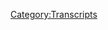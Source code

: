 {{DEFAULTSORT:
    #_TRANSCRIPT_0828:March 5, 2004
}}{{Transcript
    | title         = [[828: March 5, 2004]]
    | caption       = [https://knowledgefight.libsyn.com/828-march-5-2004 Listen to this episode on Libsyn]
    | episodeNumber = [[828: March 5, 2004|828]]
    | length        = 01:20:22
}}

{{MessageBox
    | header     = Warning: Bot Generated Content
    | text       = This transcript was automatically generated by transcription software and likely contains many mistakes and misattributions. Please check the audio for definitive quotes, attribution, and context.
    | image      = N3yvass4myg91.webp
    | imagewidth = 50px
    | id         = warning
}}

{{TranscriptBlock
    | name      = Unknown Speaker
    | timestamp = 00:00:00.000
    | text      = N-n-n-n-n-n-n-n-n-n-knowledge fight.
}}

{{TranscriptBlock
    | name      = Unknown Speaker
    | timestamp = 00:00:13.080
    | text      = Dan and Jordan, I am sweating.
}}

{{TranscriptBlock
    | name      = Unknown Speaker
    | timestamp = 00:00:19.760
    | text      = Knowledgefight.com.
}}

{{TranscriptBlock
    | name      = Unknown Speaker
    | timestamp = 00:00:20.760
    | text      = It's time to pray.
}}

{{TranscriptBlock
    | name      = Unknown Speaker
    | timestamp = 00:00:21.760
    | text      = I have great respect for knowledgefight.
}}

{{TranscriptBlock
    | name      = Unknown Speaker
    | timestamp = 00:00:23.760
    | text      = Knowledgefight.
}}

{{TranscriptBlock
    | name      = Unknown Speaker
    | timestamp = 00:00:24.760
    | text      = I'm sick of them posing as if they're the good guys, saying we are the bad guys.
}}

{{TranscriptBlock
    | name      = Unknown Speaker
    | timestamp = 00:00:29.760
    | text      = Show us what you can do.
}}

{{TranscriptBlock
    | name      = Unknown Speaker
    | timestamp = 00:00:51.320
    | text      = Thank you, Japan. I love your work.
}}

{{TranscriptBlock
    | name      = Unknown Speaker
    | timestamp = 00:00:53.320
    | text      = Knowledge Fight.
}}

{{TranscriptBlock
    | name      = Unknown Speaker
    | timestamp = 00:00:55.320
    | text      = Knowledgefight.com.
}}

{{TranscriptBlock
    | name      = Unknown Speaker
    | timestamp = 00:00:57.320
    | text      = I love you.
}}

{{TranscriptBlock
    | name      = Unknown Speaker
    | timestamp = 00:00:59.320
    | text      = Hey, everybody! Welcome back to Knowledge Fight.
}}

{{TranscriptBlock
    | name      = Unknown Speaker
    | timestamp = 00:01:01.320
    | text      = I'm Dan. I'm Jordan! We're a couple dudes.
}}

{{TranscriptBlock
    | name      = Unknown Speaker
    | timestamp = 00:01:03.320
    | text      = We like to sit around, worship at the altar of Selene, and talk a little bit about Alex Jones.
}}

{{TranscriptBlock
    | name      = Unknown Speaker
    | timestamp = 00:01:07.319
    | text      = Indeed we are, Dan. Jordan.
}}

{{TranscriptBlock
    | name      = Unknown Speaker
    | timestamp = 00:01:09.319
    | text      = Dan! Jordan! I have a quick question for you. What's up?
}}

{{TranscriptBlock
    | name      = Unknown Speaker
    | timestamp = 00:01:12.319
    | text      = What's your bright spot today, buddy? I guess, you know what?
}}

{{TranscriptBlock
    | name      = Unknown Speaker
    | timestamp = 00:01:14.319
    | text      = This isn't so much... I don't know if this is a bright spot.
}}

{{TranscriptBlock
    | name      = Unknown Speaker
    | timestamp = 00:01:16.319
    | text      = Or whatever. But we had a tornado warning.
}}

{{TranscriptBlock
    | name      = Unknown Speaker
    | timestamp = 00:01:19.319
    | text      = We did. Yesterday, as we're recording this.
}}

{{TranscriptBlock
    | name      = Unknown Speaker
    | timestamp = 00:01:21.319
    | text      = Yeah.
}}

{{TranscriptBlock
    | name      = Unknown Speaker
    | timestamp = 00:01:22.319
    | text      = And, I mean, it was a little exciting.
}}

{{TranscriptBlock
    | name      = Unknown Speaker
    | timestamp = 00:01:25.319
    | text      = You know, it kind of broke up the day a little bit.
}}

{{TranscriptBlock
    | name      = Unknown Speaker
    | timestamp = 00:01:28.319
    | text      = It was the second tornado warning I think I've heard in Chicago.
}}

{{TranscriptBlock
    | name      = Unknown Speaker
    | timestamp = 00:01:32.319
    | text      = No, more than that. Really?
}}

{{TranscriptBlock
    | name      = Unknown Speaker
    | timestamp = 00:01:34.319
    | text      = Yeah. Well, do you mean like in the last year?
}}

{{TranscriptBlock
    | name      = Unknown Speaker
    | timestamp = 00:01:36.319
    | text      = No, no, no. I mean, like, warning.
}}

{{TranscriptBlock
    | name      = Unknown Speaker
    | timestamp = 00:01:38.319
    | text      = Not like the watch thing.
}}

{{TranscriptBlock
    | name      = Unknown Speaker
    | timestamp = 00:01:40.319
    | text      = I can think of three times in the last, like, two years that I've gone down to the laundry room.
}}

{{TranscriptBlock
    | name      = Unknown Speaker
    | timestamp = 00:01:46.319
    | text      = Really?
}}

{{TranscriptBlock
    | name      = Unknown Speaker
    | timestamp = 00:01:47.319
    | text      = Yeah. Because of sirens.
}}

{{TranscriptBlock
    | name      = Unknown Speaker
    | timestamp = 00:01:49.319
    | text      = Holy cow.
}}

{{TranscriptBlock
    | name      = Unknown Speaker
    | timestamp = 00:01:50.319
    | text      = And I know that in the years living in Chicago before that, that it never happened.
}}

{{TranscriptBlock
    | name      = Unknown Speaker
    | timestamp = 00:01:55.319
    | text      = None. Zero. Zero times.
}}

{{TranscriptBlock
    | name      = Unknown Speaker
    | timestamp = 00:01:57.319
    | text      = It is very much happening more that tornadoes are spotted near the city area.
}}

{{TranscriptBlock
    | name      = Unknown Speaker
    | timestamp = 00:02:05.319
    | text      = I don't know. I mean, I don't think it's a bright spot because, you know, tornadoes are really devastating.
}}

{{TranscriptBlock
    | name      = Unknown Speaker
    | timestamp = 00:02:12.319
    | text      = And when they hit, they hurt a lot of people and I don't want to celebrate that.
}}

{{TranscriptBlock
    | name      = Unknown Speaker
    | timestamp = 00:02:17.319
    | text      = But there is something that kind of takes me back to when I was a kid and we'd go down to the basement.
}}

{{TranscriptBlock
    | name      = Unknown Speaker
    | timestamp = 00:02:23.319
    | text      = And, you know, there'd be like, it almost felt like we were hiding out and there were snacks in the basement.
}}

{{TranscriptBlock
    | name      = Unknown Speaker
    | timestamp = 00:02:28.319
    | text      = It was kind of like, I don't know, there's something...
}}

{{TranscriptBlock
    | name      = Unknown Speaker
    | timestamp = 00:02:30.319
    | text      = Candles because the power might go off. Yeah, the whole thing.
}}

{{TranscriptBlock
    | name      = Unknown Speaker
    | timestamp = 00:02:33.319
    | text      = There's something, a crank radio.
}}

{{TranscriptBlock
    | name      = Unknown Speaker
    | timestamp = 00:02:36.319
    | text      = Oh, man. The old times.
}}

{{TranscriptBlock
    | name      = Unknown Speaker
    | timestamp = 00:02:38.319
    | text      = There's something that's kind of, it harkens to a more innocent time, an easier time.
}}

{{TranscriptBlock
    | name      = Unknown Speaker
    | timestamp = 00:02:43.319
    | text      = And I don't know why that's evoked by a tornado warning, but it kind of is.
}}

{{TranscriptBlock
    | name      = Unknown Speaker
    | timestamp = 00:02:47.319
    | text      = I think that this is something that a lot of Midwestern people who grow up in like rural Midwest really share because tornadoes were so much more frequent.
}}

{{TranscriptBlock
    | name      = Unknown Speaker
    | timestamp = 00:02:57.319
    | text      = And like a much more present threat.
}}

{{TranscriptBlock
    | name      = Unknown Speaker
    | timestamp = 00:03:00.319
    | text      = Yeah, totally.
}}

{{TranscriptBlock
    | name      = Unknown Speaker
    | timestamp = 00:03:01.319
    | text      = Like the odds of it hitting, the memories of one hitting, you know, that, yeah.
}}

{{TranscriptBlock
    | name      = Unknown Speaker
    | timestamp = 00:03:05.319
    | text      = Yeah. And at the same time, there was an element of like, I'm used to the tornadoes going off.
}}

{{TranscriptBlock
    | name      = Unknown Speaker
    | timestamp = 00:03:12.319
    | text      = And so there was much more comfort in being like, well, let's take a look at that tornado before we go down to the basement, you know?
}}

{{TranscriptBlock
    | name      = Unknown Speaker
    | timestamp = 00:03:18.319
    | text      = Let's step outside. Holy shit. And then you go right back into the basement.
}}

{{TranscriptBlock
    | name      = Unknown Speaker
    | timestamp = 00:03:21.319
    | text      = Yeah. And maybe I've talked about this a little bit before in the past, but it also is something that like is a fear that I overcame.
}}

{{TranscriptBlock
    | name      = Unknown Speaker
    | timestamp = 00:03:28.319
    | text      = Like growing up in places like Hawaii, like there weren't thunderstorms there really.
}}

{{TranscriptBlock
    | name      = Unknown Speaker
    | timestamp = 00:03:35.319
    | text      = Right.
}}

{{TranscriptBlock
    | name      = Unknown Speaker
    | timestamp = 00:03:36.319
    | text      = And tornadoes and stuff. So like when I moved to Missouri, it was something that I was preoccupied with killing me.
}}

{{TranscriptBlock
    | name      = Unknown Speaker
    | timestamp = 00:03:42.319
    | text      = Yeah.
}}

{{TranscriptBlock
    | name      = Unknown Speaker
    | timestamp = 00:03:43.319
    | text      = Like I was sure that we were moving to tornado alley.
}}

{{TranscriptBlock
    | name      = Unknown Speaker
    | timestamp = 00:03:46.319
    | text      = Like you knew in advance before you moved.
}}

{{TranscriptBlock
    | name      = Unknown Speaker
    | timestamp = 00:03:48.319
    | text      = Oh shit.
}}

{{TranscriptBlock
    | name      = Unknown Speaker
    | timestamp = 00:03:49.319
    | text      = Yeah. I don't know. I'd read some book or something like that.
}}

{{TranscriptBlock
    | name      = Unknown Speaker
    | timestamp = 00:03:52.319
    | text      = Right.
}}

{{TranscriptBlock
    | name      = Unknown Speaker
    | timestamp = 00:03:53.319
    | text      = And it terrified me.
}}

{{TranscriptBlock
    | name      = Unknown Speaker
    | timestamp = 00:03:54.319
    | text      = Fucking books.
}}

{{TranscriptBlock
    | name      = Unknown Speaker
    | timestamp = 00:03:55.319
    | text      = Like one of the first days we were in Missouri, you know, terrible thunderstorm. And I was, you know, horrified.
}}

{{TranscriptBlock
    | name      = Unknown Speaker
    | timestamp = 00:04:01.319
    | text      = Yeah.
}}

{{TranscriptBlock
    | name      = Unknown Speaker
    | timestamp = 00:04:02.319
    | text      = And then over the course of it, realizing, you know, like you can go to the basement. There are things that you can do that can make you more safe.
}}

{{TranscriptBlock
    | name      = Unknown Speaker
    | timestamp = 00:04:09.319
    | text      = I think it's one of the fears that I've been able to overcome.
}}

{{TranscriptBlock
    | name      = Unknown Speaker
    | timestamp = 00:04:13.319
    | text      = Yeah.
}}

{{TranscriptBlock
    | name      = Unknown Speaker
    | timestamp = 00:04:14.319
    | text      = And it fucking drives me nuts to see like nobody does anything in Chicago.
}}

{{TranscriptBlock
    | name      = Unknown Speaker
    | timestamp = 00:04:20.319
    | text      = No. No, no, no, no.
}}

{{TranscriptBlock
    | name      = Unknown Speaker
    | timestamp = 00:04:21.319
    | text      = No one cares at all.
}}

{{TranscriptBlock
    | name      = Unknown Speaker
    | timestamp = 00:04:22.319
    | text      = No. We're going to die.
}}

{{TranscriptBlock
    | name      = Unknown Speaker
    | timestamp = 00:04:23.319
    | text      = There's a tornado warning and people are just like, I don't know.
}}

{{TranscriptBlock
    | name      = Unknown Speaker
    | timestamp = 00:04:26.319
    | text      = What are you going to do? We're in buildings everywhere. Something's going to fall on you. A basement's not going to save you.
}}

{{TranscriptBlock
    | name      = Unknown Speaker
    | timestamp = 00:04:32.319
    | text      = Yes, but it will be significantly better if a tornado hits and you're in a basement.
}}

{{TranscriptBlock
    | name      = Unknown Speaker
    | timestamp = 00:04:37.319
    | text      = Sure.
}}

{{TranscriptBlock
    | name      = Unknown Speaker
    | timestamp = 00:04:38.319
    | text      = Than if you're on the third, fourth, fifth floor of something.
}}

{{TranscriptBlock
    | name      = Unknown Speaker
    | timestamp = 00:04:40.319
    | text      = Sure.
}}

{{TranscriptBlock
    | name      = Unknown Speaker
    | timestamp = 00:04:41.319
    | text      = And there's a laundry room. Everybody could go down there. I was the only person in the laundry room.
}}

{{TranscriptBlock
    | name      = Unknown Speaker
    | timestamp = 00:04:46.319
    | text      = Here's the thing though.
}}

{{TranscriptBlock
    | name      = Unknown Speaker
    | timestamp = 00:04:48.319
    | text      = I'm poking my head out. I'm seeing just people walking their dog like, what the fuck is going on? There's a tornado warning.
}}

{{TranscriptBlock
    | name      = Unknown Speaker
    | timestamp = 00:04:54.319
    | text      = I have way more fear of being trapped in a basement underneath rubble than I do of being hit by a tornado.
}}

{{TranscriptBlock
    | name      = Unknown Speaker
    | timestamp = 00:05:00.319
    | text      = Azar, that's not what's going to happen to you.
}}

{{TranscriptBlock
    | name      = Unknown Speaker
    | timestamp = 00:05:02.319
    | text      = No, of course. Well, Azar, you're not going to get hit by a tornado.
}}

{{TranscriptBlock
    | name      = Unknown Speaker
    | timestamp = 00:05:04.319
    | text      = But if you do, you'd be so thankful to be trapped under some rubble.
}}

{{TranscriptBlock
    | name      = Unknown Speaker
    | timestamp = 00:05:09.319
    | text      = Oh, man. To die of thirst after two days because people didn't look for you, man.
}}

{{TranscriptBlock
    | name      = Unknown Speaker
    | timestamp = 00:05:15.319
    | text      = That's not what's going to happen if you're in the basement.
}}

{{TranscriptBlock
    | name      = Unknown Speaker
    | timestamp = 00:05:17.319
    | text      = Meanwhile, if you're on the top floor, you're going to be...
}}

{{TranscriptBlock
    | name      = Unknown Speaker
    | timestamp = 00:05:20.319
    | text      = Wee!
}}

{{TranscriptBlock
    | name      = Unknown Speaker
    | timestamp = 00:05:21.319
    | text      = Yeah, exactly. You're going to Oz, my man.
}}

{{TranscriptBlock
    | name      = Unknown Speaker
    | timestamp = 00:05:25.319
    | text      = I mean, if there's anything I know about tornadoes, it's that they all take you to Oz.
}}

{{TranscriptBlock
    | name      = Unknown Speaker
    | timestamp = 00:05:28.319
    | text      = Yeah.
}}

{{TranscriptBlock
    | name      = Unknown Speaker
    | timestamp = 00:05:29.319
    | text      = So anyway, I don't know. It was just a little bit exciting.
}}

{{TranscriptBlock
    | name      = Unknown Speaker
    | timestamp = 00:05:31.319
    | text      = Yeah.
}}

{{TranscriptBlock
    | name      = Unknown Speaker
    | timestamp = 00:05:32.319
    | text      = Broke up the day a little bit.
}}

{{TranscriptBlock
    | name      = Unknown Speaker
    | timestamp = 00:05:33.319
    | text      = Did you see any of the photos of this guy?
}}

{{TranscriptBlock
    | name      = Unknown Speaker
    | timestamp = 00:05:35.319
    | text      = I did. I did. But some of them appeared to be a little bit doctored.
}}

{{TranscriptBlock
    | name      = Unknown Speaker
    | timestamp = 00:05:38.319
    | text      = They had to have been.
}}

{{TranscriptBlock
    | name      = Unknown Speaker
    | timestamp = 00:05:39.319
    | text      = At least the sort of exposure of it or something is to make it pop a little more.
}}

{{TranscriptBlock
    | name      = Unknown Speaker
    | timestamp = 00:05:45.319
    | text      = Yeah, yeah, yeah, yeah.
}}

{{TranscriptBlock
    | name      = Unknown Speaker
    | timestamp = 00:05:46.319
    | text      = Yeah, but some of those pictures are pretty crazy.
}}

{{TranscriptBlock
    | name      = Unknown Speaker
    | timestamp = 00:05:48.319
    | text      = Oh, man. It looks like a 30,000-foot wave coming over the sky to hit Chicago.
}}

{{TranscriptBlock
    | name      = Unknown Speaker
    | timestamp = 00:05:54.319
    | text      = Oh, man. It's beautiful.
}}

{{TranscriptBlock
    | name      = Unknown Speaker
    | timestamp = 00:05:55.319
    | text      = You know, during the day, you're thinking, too, like,
}}

{{TranscriptBlock
    | name      = Unknown Speaker
    | timestamp = 00:05:58.319
    | text      = all right, what they're talking about is a tornado that is heading towards the loop.
}}

{{TranscriptBlock
    | name      = Unknown Speaker
    | timestamp = 00:06:03.319
    | text      = Yeah, yeah, yeah, yeah, yeah.
}}

{{TranscriptBlock
    | name      = Unknown Speaker
    | timestamp = 00:06:05.319
    | text      = And just the prospect of a tornado, we know what that does.
}}

{{TranscriptBlock
    | name      = Unknown Speaker
    | timestamp = 00:06:08.319
    | text      = Yep.
}}

{{TranscriptBlock
    | name      = Unknown Speaker
    | timestamp = 00:06:09.319
    | text      = Like hitting downtown Chicago would be insane.
}}

{{TranscriptBlock
    | name      = Unknown Speaker
    | timestamp = 00:06:12.319
    | text      = The concept, like, the damage would be, I mean, incalculable.
}}

{{TranscriptBlock
    | name      = Unknown Speaker
    | timestamp = 00:06:18.319
    | text      = I think one of the things that would make it a little bit less bad is that
}}

{{TranscriptBlock
    | name      = Unknown Speaker
    | timestamp = 00:06:22.319
    | text      = the buildings wouldn't allow the churning, like, the cyclic air to, like, go as far.
}}

{{TranscriptBlock
    | name      = Unknown Speaker
    | timestamp = 00:06:30.319
    | text      = I think that there's some element to that. Don't hold me to that. I don't know.
}}

{{TranscriptBlock
    | name      = Unknown Speaker
    | timestamp = 00:06:33.319
    | text      = Yeah, yeah, yeah, yeah.
}}

{{TranscriptBlock
    | name      = Unknown Speaker
    | timestamp = 00:06:34.319
    | text      = But anyway, what's your bright spot?
}}

{{TranscriptBlock
    | name      = Unknown Speaker
    | timestamp = 00:06:36.319
    | text      = My bright spot is twofold. One, first most obvious bright spot, yoga.
}}

{{TranscriptBlock
    | name      = Unknown Speaker
    | timestamp = 00:06:44.319
    | text      = Yoga, I'm going back to yoga. We stopped going to yoga when my wife went back to school.
}}

{{TranscriptBlock
    | name      = Unknown Speaker
    | timestamp = 00:06:49.319
    | text      = And then when we went back to yoga, my knee buckled so hard that I couldn't even do it for a while.
}}

{{TranscriptBlock
    | name      = Unknown Speaker
    | timestamp = 00:06:57.319
    | text      = And now my knee finally feels good enough, we're going back to yoga.
}}

{{TranscriptBlock
    | name      = Unknown Speaker
    | timestamp = 00:07:01.319
    | text      = I have a question for you.
}}

{{TranscriptBlock
    | name      = Unknown Speaker
    | timestamp = 00:07:02.319
    | text      = What's that?
}}

{{TranscriptBlock
    | name      = Unknown Speaker
    | timestamp = 00:07:03.319
    | text      = Like, inquiring minds want to know about this suspicious timing that Street Fighter VI just came out,
}}

{{TranscriptBlock
    | name      = Unknown Speaker
    | timestamp = 00:07:09.319
    | text      = and now you're going back to yoga.
}}

{{TranscriptBlock
    | name      = Unknown Speaker
    | timestamp = 00:07:11.319
    | text      = People are saying the streets are talking that you think that you're going to learn to shoot a fireball out of your mouth.
}}

{{TranscriptBlock
    | name      = Unknown Speaker
    | timestamp = 00:07:16.319
    | text      = Well, okay. Now, Dhalsim is not my specific teacher, but I do go to his school.
}}

{{TranscriptBlock
    | name      = Unknown Speaker
    | timestamp = 00:07:26.319
    | text      = Okay.
}}

{{TranscriptBlock
    | name      = Unknown Speaker
    | timestamp = 00:07:27.319
    | text      = Yeah, I mean, you know.
}}

{{TranscriptBlock
    | name      = Unknown Speaker
    | timestamp = 00:07:28.319
    | text      = Well, that's fun. I have some thoughts of maybe exploring some.
}}

{{TranscriptBlock
    | name      = Unknown Speaker
    | timestamp = 00:07:33.319
    | text      = I could use a little more flexibility in my life. I'm a bit wooden.
}}

{{TranscriptBlock
    | name      = Unknown Speaker
    | timestamp = 00:07:37.319
    | text      = I mean, I wish it weren't effective, but it helps. It's good, yeah.
}}

{{TranscriptBlock
    | name      = Unknown Speaker
    | timestamp = 00:07:43.319
    | text      = I imagine it helps undo a little bit of the tennis soreness and what have you, so it's a good dual thing.
}}

{{TranscriptBlock
    | name      = Unknown Speaker
    | timestamp = 00:07:52.319
    | text      = Yeah, and then my second bright spot is that when you are listening to this, tickets probably have been on sale.
}}

{{TranscriptBlock
    | name      = Unknown Speaker
    | timestamp = 00:08:00.319
    | text      = Well, here's the thing. I realized after the fact that when we said we're going to Scotland at Glasgow,
}}

{{TranscriptBlock
    | name      = Unknown Speaker
    | timestamp = 00:08:06.319
    | text      = we didn't say any other details. We didn't even say the day of the show.
}}

{{TranscriptBlock
    | name      = Unknown Speaker
    | timestamp = 00:08:10.319
    | text      = So maybe you can fill people in on all of the relevant details.
}}

{{TranscriptBlock
    | name      = Unknown Speaker
    | timestamp = 00:08:14.319
    | text      = Probably a smart move. So the show is on September 20th.
}}

{{TranscriptBlock
    | name      = Unknown Speaker
    | timestamp = 00:08:20.319
    | text      = It's at Webster's Theatre, which is like a repurposed church, which will be interesting.
}}

{{TranscriptBlock
    | name      = Unknown Speaker
    | timestamp = 00:08:26.319
    | text      = That sounds fun.
}}

{{TranscriptBlock
    | name      = Unknown Speaker
    | timestamp = 00:08:27.319
    | text      = And then the tickets go on sale at 9 a.m. Greenwich Mean Time.
}}

{{TranscriptBlock
    | name      = Unknown Speaker
    | timestamp = 00:08:31.319
    | text      = Okay.
}}

{{TranscriptBlock
    | name      = Unknown Speaker
    | timestamp = 00:08:32.320
    | text      = Can you lay that out for time zones, my man?
}}

{{TranscriptBlock
    | name      = Unknown Speaker
    | timestamp = 00:08:36.320
    | text      = Greenwich Mean Time is five hours ahead of Central Time.
}}

{{TranscriptBlock
    | name      = Unknown Speaker
    | timestamp = 00:08:40.320
    | text      = If you know any other times, I mean, if you're in between there or past there.
}}

{{TranscriptBlock
    | name      = Unknown Speaker
    | timestamp = 00:08:45.320
    | text      = I feel like you are the antithesis of Alex, where he lays out 18 time zones whenever he's saying something.
}}

{{TranscriptBlock
    | name      = Unknown Speaker
    | timestamp = 00:08:53.320
    | text      = Nope, I know two. I know Central.
}}

{{TranscriptBlock
    | name      = Unknown Speaker
    | timestamp = 00:08:57.320
    | text      = I feel like Greenwich Mean is probably the most relevant time zone to folks who may be coming.
}}

{{TranscriptBlock
    | name      = Unknown Speaker
    | timestamp = 00:09:02.320
    | text      = I mean, to the world, right?
}}

{{TranscriptBlock
    | name      = Unknown Speaker
    | timestamp = 00:09:03.320
    | text      = I guess.
}}

{{TranscriptBlock
    | name      = Unknown Speaker
    | timestamp = 00:09:04.320
    | text      = I don't know. Probably not.
}}

{{TranscriptBlock
    | name      = Unknown Speaker
    | timestamp = 00:09:06.320
    | text      = So that's exciting.
}}

{{TranscriptBlock
    | name      = Unknown Speaker
    | timestamp = 00:09:07.320
    | text      = Yeah, it's going to be very exciting.
}}

{{TranscriptBlock
    | name      = Unknown Speaker
    | timestamp = 00:09:09.320
    | text      = Tickets on sale.
}}

{{TranscriptBlock
    | name      = Unknown Speaker
    | timestamp = 00:09:10.320
    | text      = Tickets are on sale.
}}

{{TranscriptBlock
    | name      = Unknown Speaker
    | timestamp = 00:09:11.320
    | text      = Yeah.
}}

{{TranscriptBlock
    | name      = Unknown Speaker
    | timestamp = 00:09:12.320
    | text      = That'll be cool.
}}

{{TranscriptBlock
    | name      = Unknown Speaker
    | timestamp = 00:09:13.320
    | text      = Ooh, man. Man, oh, man.
}}

{{TranscriptBlock
    | name      = Unknown Speaker
    | timestamp = 00:09:15.320
    | text      = You're going to get murdered.
}}

{{TranscriptBlock
    | name      = Unknown Speaker
    | timestamp = 00:09:17.320
    | text      = What are you talking about?
}}

{{TranscriptBlock
    | name      = Unknown Speaker
    | timestamp = 00:09:19.320
    | text      = I swear to you. I swear to you.
}}

{{TranscriptBlock
    | name      = Unknown Speaker
    | timestamp = 00:09:22.320
    | text      = I feel like Glasgow and I are going to mesh too well.
}}

{{TranscriptBlock
    | name      = Unknown Speaker
    | timestamp = 00:09:27.320
    | text      = I'm not coming back.
}}

{{TranscriptBlock
    | name      = Unknown Speaker
    | timestamp = 00:09:29.320
    | text      = Until you keep calling them Brits and somebody takes you out.
}}

{{TranscriptBlock
    | name      = Unknown Speaker
    | timestamp = 00:09:32.320
    | text      = I mean, if you want to not be Brits, you had a chance.
}}

{{TranscriptBlock
    | name      = Unknown Speaker
    | timestamp = 00:09:36.320
    | text      = I'm not engaging with this at all.
}}

{{TranscriptBlock
    | name      = Unknown Speaker
    | timestamp = 00:09:39.320
    | text      = I'm just saying, you had a chance.
}}

{{TranscriptBlock
    | name      = Unknown Speaker
    | timestamp = 00:09:40.320
    | text      = Okay, Jordan.
}}

{{TranscriptBlock
    | name      = Unknown Speaker
    | timestamp = 00:09:41.320
    | text      = Two.
}}

{{TranscriptBlock
    | name      = Unknown Speaker
    | timestamp = 00:09:42.320
    | text      = I'm going to die.
}}

{{TranscriptBlock
    | name      = Unknown Speaker
    | timestamp = 00:09:43.320
    | text      = Two.
}}

{{TranscriptBlock
    | name      = Unknown Speaker
    | timestamp = 00:09:44.320
    | text      = Two chances.
}}

{{TranscriptBlock
    | name      = Unknown Speaker
    | timestamp = 00:09:46.320
    | text      = So that's exciting.
}}

{{TranscriptBlock
    | name      = Unknown Speaker
    | timestamp = 00:09:48.320
    | text      = Yeah, it's very exciting.
}}

{{TranscriptBlock
    | name      = Unknown Speaker
    | timestamp = 00:09:49.320
    | text      = I can't wait.
}}

{{TranscriptBlock
    | name      = Unknown Speaker
    | timestamp = 00:09:50.320
    | text      = But for now, we have a show to do.
}}

{{TranscriptBlock
    | name      = Unknown Speaker
    | timestamp = 00:09:52.320
    | text      = Yes, we do.
}}

{{TranscriptBlock
    | name      = Unknown Speaker
    | timestamp = 00:09:53.320
    | text      = So today, we're going to be in the past.
}}

{{TranscriptBlock
    | name      = Unknown Speaker
    | timestamp = 00:09:55.320
    | text      = We're going to be talking about something in 2004.
}}

{{TranscriptBlock
    | name      = Unknown Speaker
    | timestamp = 00:09:57.320
    | text      = We're going to be talking about March 5th, 2004.
}}

{{TranscriptBlock
    | name      = Unknown Speaker
    | timestamp = 00:10:00.320
    | text      = All right.
}}

{{TranscriptBlock
    | name      = Unknown Speaker
    | timestamp = 00:10:01.320
    | text      = For a bad episode.
}}

{{TranscriptBlock
    | name      = Unknown Speaker
    | timestamp = 00:10:03.320
    | text      = Another bad past episode?
}}

{{TranscriptBlock
    | name      = Unknown Speaker
    | timestamp = 00:10:05.320
    | text      = It's bad in a different way.
}}

{{TranscriptBlock
    | name      = Unknown Speaker
    | timestamp = 00:10:07.320
    | text      = Okay, well, I mean, that's better than, I guess, pure brutal racism.
}}

{{TranscriptBlock
    | name      = Unknown Speaker
    | timestamp = 00:10:11.320
    | text      = It's repetitively bad.
}}

{{TranscriptBlock
    | name      = Unknown Speaker
    | timestamp = 00:10:13.320
    | text      = Okay.
}}

{{TranscriptBlock
    | name      = Unknown Speaker
    | timestamp = 00:10:14.320
    | text      = But still really bad.
}}

{{TranscriptBlock
    | name      = Unknown Speaker
    | timestamp = 00:10:15.320
    | text      = Okay.
}}

{{TranscriptBlock
    | name      = Unknown Speaker
    | timestamp = 00:10:16.320
    | text      = Man, bad stuff.
}}

{{TranscriptBlock
    | name      = Unknown Speaker
    | timestamp = 00:10:17.320
    | text      = Oh, boy.
}}

{{TranscriptBlock
    | name      = Unknown Speaker
    | timestamp = 00:10:18.320
    | text      = A lot of bad reading material I had to do in advance of this episode.
}}

{{TranscriptBlock
    | name      = Unknown Speaker
    | timestamp = 00:10:22.320
    | text      = So we'll get down to business on-
}}

{{TranscriptBlock
    | name      = Unknown Speaker
    | timestamp = 00:10:23.320
    | text      = Books again.
}}

{{TranscriptBlock
    | name      = Unknown Speaker
    | timestamp = 00:10:24.320
    | text      = What?
}}

{{TranscriptBlock
    | name      = Unknown Speaker
    | timestamp = 00:10:25.320
    | text      = Books again.
}}

{{TranscriptBlock
    | name      = Unknown Speaker
    | timestamp = 00:10:26.320
    | text      = Well, one book.
}}

{{TranscriptBlock
    | name      = Unknown Speaker
    | timestamp = 00:10:27.320
    | text      = Less books, more newsletters.
}}

{{TranscriptBlock
    | name      = Unknown Speaker
    | timestamp = 00:10:29.320
    | text      = Fair enough.
}}

{{TranscriptBlock
    | name      = Unknown Speaker
    | timestamp = 00:10:30.320
    | text      = And we'll get down to business on all that.
}}

{{TranscriptBlock
    | name      = Unknown Speaker
    | timestamp = 00:10:31.320
    | text      = But first, Jordan, let's say hello to some new walks.
}}

{{TranscriptBlock
    | name      = Unknown Speaker
    | timestamp = 00:10:34.320
    | text      = Oh, that's a great idea.
}}

{{TranscriptBlock
    | name      = Unknown Speaker
    | timestamp = 00:10:35.320
    | text      = Aunty, Aunty, Aunty, Aunty, Aunty.
}}

{{TranscriptBlock
    | name      = Unknown Speaker
    | timestamp = 00:10:43.320
    | text      = I'm going to go with Aunty.
}}

{{TranscriptBlock
    | name      = Unknown Speaker
    | timestamp = 00:10:45.320
    | text      = That would be an I.
}}

{{TranscriptBlock
    | name      = Unknown Speaker
    | timestamp = 00:10:46.320
    | text      = See, there's a J there.
}}

{{TranscriptBlock
    | name      = Unknown Speaker
    | timestamp = 00:10:47.320
    | text      = Aunty or Aunty?
}}

{{TranscriptBlock
    | name      = Unknown Speaker
    | timestamp = 00:10:48.320
    | text      = Aunty.
}}

{{TranscriptBlock
    | name      = Unknown Speaker
    | timestamp = 00:10:49.320
    | text      = You're now a policy wonk.
}}

{{TranscriptBlock
    | name      = Unknown Speaker
    | timestamp = 00:10:51.320
    | text      = I'm a policy wonk.
}}

{{TranscriptBlock
    | name      = Unknown Speaker
    | timestamp = 00:10:52.320
    | text      = Thank you very much.
}}

{{TranscriptBlock
    | name      = Unknown Speaker
    | timestamp = 00:10:53.320
    | text      = Thank you so much.
}}

{{TranscriptBlock
    | name      = Unknown Speaker
    | timestamp = 00:10:54.320
    | text      = Next, the Iron Islands built an Amanda in two days.
}}

{{TranscriptBlock
    | name      = Unknown Speaker
    | timestamp = 00:10:57.320
    | text      = Trust me, it does not hold up.
}}

{{TranscriptBlock
    | name      = Unknown Speaker
    | timestamp = 00:10:59.320
    | text      = Sincerely, Charlotte.
}}

{{TranscriptBlock
    | name      = Unknown Speaker
    | timestamp = 00:11:00.320
    | text      = Thank you so much.
}}

{{TranscriptBlock
    | name      = Unknown Speaker
    | timestamp = 00:11:01.320
    | text      = You're now a policy wonk.
}}

{{TranscriptBlock
    | name      = Unknown Speaker
    | timestamp = 00:11:02.320
    | text      = I'm a policy.
}}

{{TranscriptBlock
    | name      = Unknown Speaker
    | timestamp = 00:11:03.320
    | text      = Thank you very much.
}}

{{TranscriptBlock
    | name      = Unknown Speaker
    | timestamp = 00:11:04.320
    | text      = You built an Amanda.
}}

{{TranscriptBlock
    | name      = Unknown Speaker
    | timestamp = 00:11:05.320
    | text      = It's an Armada.
}}

{{TranscriptBlock
    | name      = Unknown Speaker
    | timestamp = 00:11:06.320
    | text      = Again, cold reading.
}}

{{TranscriptBlock
    | name      = Unknown Speaker
    | timestamp = 00:11:07.320
    | text      = Thank you very much, Armada.
}}

{{TranscriptBlock
    | name      = Unknown Speaker
    | timestamp = 00:11:09.320
    | text      = Next, Fisher, the Swamp Fang.
}}

{{TranscriptBlock
    | name      = Unknown Speaker
    | timestamp = 00:11:11.320
    | text      = Thank you so much.
}}

{{TranscriptBlock
    | name      = Unknown Speaker
    | timestamp = 00:11:12.320
    | text      = You're now a policy wonk.
}}

{{TranscriptBlock
    | name      = Unknown Speaker
    | timestamp = 00:11:13.320
    | text      = I'm a policy wonk.
}}

{{TranscriptBlock
    | name      = Unknown Speaker
    | timestamp = 00:11:14.320
    | text      = Thank you very much.
}}

{{TranscriptBlock
    | name      = Unknown Speaker
    | timestamp = 00:11:15.320
    | text      = Next, Hey Baby Girl, let me go, Daddy Shark on that ass,
}}

{{TranscriptBlock
    | name      = Unknown Speaker
    | timestamp = 00:11:18.320
    | text      = bah, bah, bah, bah, bah, bah.
}}

{{TranscriptBlock
    | name      = Unknown Speaker
    | timestamp = 00:11:20.320
    | text      = Thank you so much.
}}

{{TranscriptBlock
    | name      = Unknown Speaker
    | timestamp = 00:11:21.320
    | text      = You're now a policy wonk.
}}

{{TranscriptBlock
    | name      = Unknown Speaker
    | timestamp = 00:11:22.320
    | text      = I'm a policy wonk.
}}

{{TranscriptBlock
    | name      = Unknown Speaker
    | timestamp = 00:11:23.320
    | text      = Thank you very much.
}}

{{TranscriptBlock
    | name      = Unknown Speaker
    | timestamp = 00:11:24.320
    | text      = That's specified in your best Alex Jones impression, please.
}}

{{TranscriptBlock
    | name      = Unknown Speaker
    | timestamp = 00:11:26.320
    | text      = And that's all I got.
}}

{{TranscriptBlock
    | name      = Unknown Speaker
    | timestamp = 00:11:27.320
    | text      = I almost took it out of there just to see if you could get there on your own.
}}

{{TranscriptBlock
    | name      = Unknown Speaker
    | timestamp = 00:11:32.320
    | text      = Maybe.
}}

{{TranscriptBlock
    | name      = Unknown Speaker
    | timestamp = 00:11:33.320
    | text      = And globalists made me shatter my tibia in Austria.
}}

{{TranscriptBlock
    | name      = Unknown Speaker
    | timestamp = 00:11:36.320
    | text      = Thank you so much.
}}

{{TranscriptBlock
    | name      = Unknown Speaker
    | timestamp = 00:11:37.320
    | text      = You're now a policy wonk.
}}

{{TranscriptBlock
    | name      = Unknown Speaker
    | timestamp = 00:11:38.320
    | text      = I'm a policy wonk.
}}

{{TranscriptBlock
    | name      = Unknown Speaker
    | timestamp = 00:11:39.320
    | text      = Thank you very much.
}}

{{TranscriptBlock
    | name      = Unknown Speaker
    | timestamp = 00:11:40.320
    | text      = Thank you.
}}

{{TranscriptBlock
    | name      = Unknown Speaker
    | timestamp = 00:11:41.320
    | text      = And got a technocrat in the mix, Jordan.
}}

{{TranscriptBlock
    | name      = Unknown Speaker
    | timestamp = 00:11:43.320
    | text      = So thank you so much to my deadbeat dad.
}}

{{TranscriptBlock
    | name      = Unknown Speaker
    | timestamp = 00:11:45.320
    | text      = Listen to Alex in the early 2000s.
}}

{{TranscriptBlock
    | name      = Unknown Speaker
    | timestamp = 00:11:47.320
    | text      = And all I got was this shout out on Knowledge Fight and Therapy.
}}

{{TranscriptBlock
    | name      = Unknown Speaker
    | timestamp = 00:11:50.320
    | text      = Thank you so much.
}}

{{TranscriptBlock
    | name      = Unknown Speaker
    | timestamp = 00:11:51.320
    | text      = You are now a technocrat.
}}

{{TranscriptBlock
    | name      = Unknown Speaker
    | timestamp = 00:11:52.320
    | text      = I'm a policy wonk.
}}

{{TranscriptBlock
    | name      = Unknown Speaker
    | timestamp = 00:11:53.320
    | text      = Four stars.
}}

{{TranscriptBlock
    | name      = Unknown Speaker
    | timestamp = 00:11:54.320
    | text      = Go home to your mother and tell her you're brilliant.
}}

{{TranscriptBlock
    | name      = Unknown Speaker
    | timestamp = 00:11:57.320
    | text      = Someone, someone, sodomite sent me a bucket of poop.
}}

{{TranscriptBlock
    | name      = Unknown Speaker
    | timestamp = 00:11:59.320
    | text      = Daddy Shark, bah, bah, bah, bah, bah, bah.
}}

{{TranscriptBlock
    | name      = Unknown Speaker
    | timestamp = 00:12:02.320
    | text      = George R. Binks has a Caribbean black accent.
}}

{{TranscriptBlock
    | name      = Unknown Speaker
    | timestamp = 00:12:06.320
    | text      = He's a loser little, little titty baby.
}}

{{TranscriptBlock
    | name      = Unknown Speaker
    | timestamp = 00:12:09.320
    | text      = I don't want to hate black people.
}}

{{TranscriptBlock
    | name      = Unknown Speaker
    | timestamp = 00:12:11.320
    | text      = I renounce Jesus Christ.
}}

{{TranscriptBlock
    | name      = Unknown Speaker
    | timestamp = 00:12:12.320
    | text      = Thank you so much.
}}

{{TranscriptBlock
    | name      = Unknown Speaker
    | timestamp = 00:12:13.320
    | text      = Yes, thank you very much.
}}

{{TranscriptBlock
    | name      = Unknown Speaker
    | timestamp = 00:12:14.320
    | text      = Now you know what's a fun thing to think about?
}}

{{TranscriptBlock
    | name      = Unknown Speaker
    | timestamp = 00:12:16.320
    | text      = What?
}}

{{TranscriptBlock
    | name      = Unknown Speaker
    | timestamp = 00:12:17.320
    | text      = There is a chance that this person's deadbeat dad listened to this episode with them.
}}

{{TranscriptBlock
    | name      = Unknown Speaker
    | timestamp = 00:12:22.320
    | text      = That would be interesting.
}}

{{TranscriptBlock
    | name      = Unknown Speaker
    | timestamp = 00:12:23.320
    | text      = This is a 2004 episode.
}}

{{TranscriptBlock
    | name      = Unknown Speaker
    | timestamp = 00:12:24.320
    | text      = This could have been what sent them to therapy.
}}

{{TranscriptBlock
    | name      = Unknown Speaker
    | timestamp = 00:12:27.320
    | text      = Holy shit.
}}

{{TranscriptBlock
    | name      = Unknown Speaker
    | timestamp = 00:12:28.320
    | text      = Yeah.
}}

{{TranscriptBlock
    | name      = Unknown Speaker
    | timestamp = 00:12:29.320
    | text      = Imagine if it's this specific episode and they're like, I, I'm reliving a nightmare.
}}

{{TranscriptBlock
    | name      = Unknown Speaker
    | timestamp = 00:12:34.320
    | text      = Well, I hope it's cathartic and I hope we help you get through it.
}}

{{TranscriptBlock
    | name      = Unknown Speaker
    | timestamp = 00:12:37.320
    | text      = Either that or maybe they're experiencing like a river runs through it kind of a breakthrough
}}

{{TranscriptBlock
    | name      = Unknown Speaker
    | timestamp = 00:12:43.320
    | text      = emotional experience with their father.
}}

{{TranscriptBlock
    | name      = Unknown Speaker
    | timestamp = 00:12:45.320
    | text      = Well, or I would worry that this person is going to think that reality is ordered around them.
}}

{{TranscriptBlock
    | name      = Unknown Speaker
    | timestamp = 00:12:50.320
    | text      = That is, that is a concern.
}}

{{TranscriptBlock
    | name      = Unknown Speaker
    | timestamp = 00:12:52.320
    | text      = Yeah.
}}

{{TranscriptBlock
    | name      = Unknown Speaker
    | timestamp = 00:12:53.320
    | text      = That might lead to some kind of psychosis.
}}

{{TranscriptBlock
    | name      = Unknown Speaker
    | timestamp = 00:12:54.320
    | text      = We can't prove it's not though.
}}

{{TranscriptBlock
    | name      = Unknown Speaker
    | timestamp = 00:12:56.320
    | text      = So, uh, we start here and Alex announces who is going to be a guest on the show and immediately
}}

{{TranscriptBlock
    | name      = Unknown Speaker
    | timestamp = 00:13:02.320
    | text      = it's a problem.
}}

{{TranscriptBlock
    | name      = Unknown Speaker
    | timestamp = 00:13:04.320
    | text      = Coming up in the second hour, we have Tex Mars coming on the show and I've known Tex
}}

{{TranscriptBlock
    | name      = Unknown Speaker
    | timestamp = 00:13:09.320
    | text      = Mars for a long time.
}}

{{TranscriptBlock
    | name      = Unknown Speaker
    | timestamp = 00:13:10.320
    | text      = I've seen his, what you could call evolution of thinking.
}}

{{TranscriptBlock
    | name      = Unknown Speaker
    | timestamp = 00:13:14.320
    | text      = He was an air force officer, professor of space and aeronautics, wrote military handbooks
}}

{{TranscriptBlock
    | name      = Unknown Speaker
    | timestamp = 00:13:19.320
    | text      = and textbooks and books, best selling books on robots, you know, back in the eighties.
}}

{{TranscriptBlock
    | name      = Unknown Speaker
    | timestamp = 00:13:25.320
    | text      = Then he found out about the new world order and the occultism and has really studied what's
}}

{{TranscriptBlock
    | name      = Unknown Speaker
    | timestamp = 00:13:32.320
    | text      = at the heart of it, the Satanism.
}}

{{TranscriptBlock
    | name      = Unknown Speaker
    | timestamp = 00:13:35.320
    | text      = And then even if you don't believe in Satanism, the globalists do, this is what they're into
}}

{{TranscriptBlock
    | name      = Unknown Speaker
    | timestamp = 00:13:40.320
    | text      = and they control the Catholics, the Protestants, the Jews.
}}

{{TranscriptBlock
    | name      = Unknown Speaker
    | timestamp = 00:13:44.320
    | text      = I mean, every major group and organization is controlled by this global satanic cult.
}}

{{TranscriptBlock
    | name      = Unknown Speaker
    | timestamp = 00:13:50.320
    | text      = I'm certain that we've talked a little bit about Tex Mars in the past, but I thought
}}

{{TranscriptBlock
    | name      = Unknown Speaker
    | timestamp = 00:13:53.320
    | text      = this might be a good time to chat a little bit more about him and how what Alex just
}}

{{TranscriptBlock
    | name      = Unknown Speaker
    | timestamp = 00:13:57.320
    | text      = said is a damning indictment of Alex Jones and Infowars and their entire pretend charade
}}

{{TranscriptBlock
    | name      = Unknown Speaker
    | timestamp = 00:14:03.320
    | text      = about the globalists.
}}

{{TranscriptBlock
    | name      = Unknown Speaker
    | timestamp = 00:14:04.320
    | text      = The thing that's particularly important to point out is that Alex is saying that he's
}}

{{TranscriptBlock
    | name      = Unknown Speaker
    | timestamp = 00:14:08.320
    | text      = witnessed Tex's evolution of thought because this indicates an intimate understanding of
}}

{{TranscriptBlock
    | name      = Unknown Speaker
    | timestamp = 00:14:14.320
    | text      = what Tex believes.
}}

{{TranscriptBlock
    | name      = Unknown Speaker
    | timestamp = 00:14:15.320
    | text      = And keep in mind, these two are good friends.
}}

{{TranscriptBlock
    | name      = Unknown Speaker
    | timestamp = 00:14:18.320
    | text      = Alex has said on multiple occasions that that's the church he goes to when he goes to church.
}}

{{TranscriptBlock
    | name      = Unknown Speaker
    | timestamp = 00:14:22.320
    | text      = Tex performed Alex's first wedding, so they know each other well.
}}

{{TranscriptBlock
    | name      = Unknown Speaker
    | timestamp = 00:14:28.320
    | text      = That would suggest so, yes.
}}

{{TranscriptBlock
    | name      = Unknown Speaker
    | timestamp = 00:14:30.320
    | text      = But his understanding of Tex and what his belief system is isn't a surface-level thing.
}}

{{TranscriptBlock
    | name      = Unknown Speaker
    | timestamp = 00:14:35.320
    | text      = He understands Tex's conclusions, he understands how he's arrived at them, and he endorses
}}

{{TranscriptBlock
    | name      = Unknown Speaker
    | timestamp = 00:14:41.320
    | text      = spreading them to the Infowars audience.
}}

{{TranscriptBlock
    | name      = Unknown Speaker
    | timestamp = 00:14:43.320
    | text      = Right.
}}

{{TranscriptBlock
    | name      = Unknown Speaker
    | timestamp = 00:14:44.320
    | text      = The reason this is a problem is that Tex Mars doesn't believe that a satanic cult has infiltrated
}}

{{TranscriptBlock
    | name      = Unknown Speaker
    | timestamp = 00:14:49.320
    | text      = the Christians and Jews and everyone else.
}}

{{TranscriptBlock
    | name      = Unknown Speaker
    | timestamp = 00:14:51.320
    | text      = He believes that the Jews are that satanic cult, and if Alex knows anything about Tex,
}}

{{TranscriptBlock
    | name      = Unknown Speaker
    | timestamp = 00:14:57.320
    | text      = as he's presenting he does, he has to know this.
}}

{{TranscriptBlock
    | name      = Unknown Speaker
    | timestamp = 00:15:00.320
    | text      = There's just no way around it because Tex is really upfront about this stuff.
}}

{{TranscriptBlock
    | name      = Unknown Speaker
    | timestamp = 00:15:04.320
    | text      = Case in point, he wrote a book called Holy Serpent of the Jews, which has this tagline
}}

{{TranscriptBlock
    | name      = Unknown Speaker
    | timestamp = 00:15:10.320
    | text      = on the cover.
}}

{{TranscriptBlock
    | name      = Unknown Speaker
    | timestamp = 00:15:12.320
    | text      = Quote, the rabbis' secret plan for Satan to crush their enemies and vault the Jews to
}}

{{TranscriptBlock
    | name      = Unknown Speaker
    | timestamp = 00:15:17.320
    | text      = global dominion.
}}

{{TranscriptBlock
    | name      = Unknown Speaker
    | timestamp = 00:15:18.320
    | text      = This is the first line from the introduction of that book.
}}

{{TranscriptBlock
    | name      = Unknown Speaker
    | timestamp = 00:15:21.320
    | text      = Quote, Satan has a plan for a one-world religion and a one-world government.
}}

{{TranscriptBlock
    | name      = Unknown Speaker
    | timestamp = 00:15:26.320
    | text      = This religion will be led by his chosen people, the Jews.
}}

{{TranscriptBlock
    | name      = Unknown Speaker
    | timestamp = 00:15:29.320
    | text      = The holy serpent, the beast whom the rabbis adore as messiah will rise up out of the abyss.
}}

{{TranscriptBlock
    | name      = Unknown Speaker
    | timestamp = 00:15:34.320
    | text      = He will anoint the Jews as God and destroy their hated adversaries, the Christians.
}}

{{TranscriptBlock
    | name      = Unknown Speaker
    | timestamp = 00:15:39.320
    | text      = He goes on to say, quote, frankly, I find that Judaism is a repugnant and loathsome religion.
}}

{{TranscriptBlock
    | name      = Unknown Speaker
    | timestamp = 00:15:45.320
    | text      = Judaism is a phallic sex cult based on self-worship by Jews and on the adoration of none other
}}

{{TranscriptBlock
    | name      = Unknown Speaker
    | timestamp = 00:15:50.320
    | text      = than the serpent.
}}

{{TranscriptBlock
    | name      = Unknown Speaker
    | timestamp = 00:15:51.320
    | text      = Yes, that's right, the God and messiah for the Jews is Satan.
}}

{{TranscriptBlock
    | name      = Unknown Speaker
    | timestamp = 00:15:55.320
    | text      = Later in that text, he legitimately says, quote, wherever they exist, the Jews' devilish
}}

{{TranscriptBlock
    | name      = Unknown Speaker
    | timestamp = 00:16:01.320
    | text      = religion, toxin-producing culture, and hatred of other races and nationalities drives them
}}

{{TranscriptBlock
    | name      = Unknown Speaker
    | timestamp = 00:16:06.320
    | text      = to act as destroyers.
}}

{{TranscriptBlock
    | name      = Unknown Speaker
    | timestamp = 00:16:08.320
    | text      = Please take my word for it that there's a whole lot more horrible, blatant anti-Semitic
}}

{{TranscriptBlock
    | name      = Unknown Speaker
    | timestamp = 00:16:13.320
    | text      = shit where all this came from, and in much of Tex Mars' work.
}}

{{TranscriptBlock
    | name      = Unknown Speaker
    | timestamp = 00:16:18.320
    | text      = Here's where we need to loop back around to Alex's declaration that he's witnessed
}}

{{TranscriptBlock
    | name      = Unknown Speaker
    | timestamp = 00:16:22.320
    | text      = Mars' evolution in thought over the years.
}}

{{TranscriptBlock
    | name      = Unknown Speaker
    | timestamp = 00:16:26.320
    | text      = In that book, Holy Serpent of the Jews, Tex discusses his path through life.
}}

{{TranscriptBlock
    | name      = Unknown Speaker
    | timestamp = 00:16:31.320
    | text      = Alex mentions his military service being at the beginning of this path, and here's the
}}

{{TranscriptBlock
    | name      = Unknown Speaker
    | timestamp = 00:16:35.320
    | text      = way that Tex discusses that in his book.
}}

{{TranscriptBlock
    | name      = Unknown Speaker
    | timestamp = 00:16:38.320
    | text      = He was in the military until 1982, and then in 1987 he published his first big nonsense
}}

{{TranscriptBlock
    | name      = Unknown Speaker
    | timestamp = 00:16:43.320
    | text      = book, Dark Secrets of the New Age.
}}

{{TranscriptBlock
    | name      = Unknown Speaker
    | timestamp = 00:16:46.320
    | text      = He says, quote, I became celebrated in Christendom for these titles, and was eventually recognized
}}

{{TranscriptBlock
    | name      = Unknown Speaker
    | timestamp = 00:16:52.320
    | text      = as possibly the world's foremost authority on cults and satanic religions.
}}

{{TranscriptBlock
    | name      = Unknown Speaker
    | timestamp = 00:16:57.320
    | text      = Editorial note, no he wasn't.
}}

{{TranscriptBlock
    | name      = Unknown Speaker
    | timestamp = 00:16:59.320
    | text      = Still, I was not in the least conversant about Judaism, the real Judaism.
}}

{{TranscriptBlock
    | name      = Unknown Speaker
    | timestamp = 00:17:05.319
    | text      = In Tex's own words, the evolution of his thinking past 1987 had to do with him reading
}}

{{TranscriptBlock
    | name      = Unknown Speaker
    | timestamp = 00:17:10.319
    | text      = about the Kabbalah and the Talmud, and descending on a path that led him to the revelation that
}}

{{TranscriptBlock
    | name      = Unknown Speaker
    | timestamp = 00:17:15.319
    | text      = the Jews were behind a satanic push to create the New World Order.
}}

{{TranscriptBlock
    | name      = Unknown Speaker
    | timestamp = 00:17:19.319
    | text      = This is the evolution of Tex's thinking.
}}

{{TranscriptBlock
    | name      = Unknown Speaker
    | timestamp = 00:17:22.319
    | text      = There's nothing else that Alex could possibly be pointing to that makes any sense.
}}

{{TranscriptBlock
    | name      = Unknown Speaker
    | timestamp = 00:17:27.319
    | text      = It's worth pointing out, just in the name of total fairness, that Tex got a lot more
}}

{{TranscriptBlock
    | name      = Unknown Speaker
    | timestamp = 00:17:32.319
    | text      = explicit in his later years, and 2004 is prior to the publication of The Holy Serpent of
}}

{{TranscriptBlock
    | name      = Unknown Speaker
    | timestamp = 00:17:38.319
    | text      = the Jews and some of his worst stuff, but it would be absurd to pretend that he wasn't
}}

{{TranscriptBlock
    | name      = Unknown Speaker
    | timestamp = 00:17:43.319
    | text      = on this page by this point in time here in 2004.
}}

{{TranscriptBlock
    | name      = Unknown Speaker
    | timestamp = 00:17:47.319
    | text      = Later on, he's substantially more hostile in the way that he speaks, but as early as
}}

{{TranscriptBlock
    | name      = Unknown Speaker
    | timestamp = 00:17:52.319
    | text      = 2002, I can find his newsletter publishing long screeds Tex wrote about how the Jews
}}

{{TranscriptBlock
    | name      = Unknown Speaker
    | timestamp = 00:17:57.319
    | text      = are behind the New World Order, but at least at this point he was trying to softplay the
}}

{{TranscriptBlock
    | name      = Unknown Speaker
    | timestamp = 00:18:01.319
    | text      = whole thing, and he says, quote,
}}

{{TranscriptBlock
    | name      = Unknown Speaker
    | timestamp = 00:18:03.319
    | text      = Yes, I do forgive the Jews.
}}

{{TranscriptBlock
    | name      = Unknown Speaker
    | timestamp = 00:18:05.319
    | text      = The Jews live and work in unbelief, having for so long been taught lies about Christians
}}

{{TranscriptBlock
    | name      = Unknown Speaker
    | timestamp = 00:18:10.319
    | text      = and about Christianity by their rabbis and leaders.
}}

{{TranscriptBlock
    | name      = Unknown Speaker
    | timestamp = 00:18:13.319
    | text      = This is both tragic and poignant, for by rejecting Christ, the Jews are embracing the evil one
}}

{{TranscriptBlock
    | name      = Unknown Speaker
    | timestamp = 00:18:18.319
    | text      = who opposes Christ.
}}

{{TranscriptBlock
    | name      = Unknown Speaker
    | timestamp = 00:18:20.319
    | text      = Satan is no doubt thrilled over the prospect of bringing so many Jews down to hell for
}}

{{TranscriptBlock
    | name      = Unknown Speaker
    | timestamp = 00:18:24.319
    | text      = eternity, but as for me, I am saddened.
}}

{{TranscriptBlock
    | name      = Unknown Speaker
    | timestamp = 00:18:26.319
    | text      = My heart aches.
}}

{{TranscriptBlock
    | name      = Unknown Speaker
    | timestamp = 00:18:28.319
    | text      = At this point, Tex has the perspective you might sum up as the Jewish leaders are the
}}

{{TranscriptBlock
    | name      = Unknown Speaker
    | timestamp = 00:18:33.319
    | text      = ones who are behind the New World Order, but not to every Jewish person in the world is
}}

{{TranscriptBlock
    | name      = Unknown Speaker
    | timestamp = 00:18:36.319
    | text      = in on that conspiracy.
}}

{{TranscriptBlock
    | name      = Unknown Speaker
    | timestamp = 00:18:38.319
    | text      = He would later espouse that all Jewish people were in on the conspiracy, but at this point,
}}

{{TranscriptBlock
    | name      = Unknown Speaker
    | timestamp = 00:18:42.319
    | text      = you know, this is where he's at.
}}

{{TranscriptBlock
    | name      = Unknown Speaker
    | timestamp = 00:18:44.319
    | text      = In this very newsletter titled, quote,
}}

{{TranscriptBlock
    | name      = Unknown Speaker
    | timestamp = 00:18:47.319
    | text      = My heart aches for the Jews, Tex opens with this, quote,
}}

{{TranscriptBlock
    | name      = Unknown Speaker
    | timestamp = 00:18:51.319
    | text      = What a tremendous spiritual struggle I've undergone in the past six months.
}}

{{TranscriptBlock
    | name      = Unknown Speaker
    | timestamp = 00:18:55.319
    | text      = As I studied and researched the scriptures and burned the midnight oil preparing my two
}}

{{TranscriptBlock
    | name      = Unknown Speaker
    | timestamp = 00:19:00.319
    | text      = latest videos, often my heart would almost reach a breaking point, how my heart aches
}}

{{TranscriptBlock
    | name      = Unknown Speaker
    | timestamp = 00:19:05.319
    | text      = for the Jews.
}}

{{TranscriptBlock
    | name      = Unknown Speaker
    | timestamp = 00:19:06.319
    | text      = This is identifiable as the point where Tex's views went from coded antisemitic shit couched
}}

{{TranscriptBlock
    | name      = Unknown Speaker
    | timestamp = 00:19:11.319
    | text      = as New World Order conspiracy theories and things like promoting the protocols of the
}}

{{TranscriptBlock
    | name      = Unknown Speaker
    | timestamp = 00:19:16.319
    | text      = Elders of Zion into direct and overt antisemitism.
}}

{{TranscriptBlock
    | name      = Unknown Speaker
    | timestamp = 00:19:20.319
    | text      = If you look through a number of his newsletters, you get the sense that this year in about
}}

{{TranscriptBlock
    | name      = Unknown Speaker
    | timestamp = 00:19:25.319
    | text      = 2002 is about where things take a hard shift.
}}

{{TranscriptBlock
    | name      = Unknown Speaker
    | timestamp = 00:19:29.319
    | text      = But Tex is only dipping his toes into the pool.
}}

{{TranscriptBlock
    | name      = Unknown Speaker
    | timestamp = 00:19:32.319
    | text      = He's not diving straight into that shitty water that he'd eventually swim in.
}}

{{TranscriptBlock
    | name      = Unknown Speaker
    | timestamp = 00:19:36.319
    | text      = By 2003, Tex was preaching about how the, quote,
}}

{{TranscriptBlock
    | name      = Unknown Speaker
    | timestamp = 00:19:40.319
    | text      = Jewish neo-cons were, quote,
}}

{{TranscriptBlock
    | name      = Unknown Speaker
    | timestamp = 00:19:42.319
    | text      = Covert enemies of the United States of America.
}}

{{TranscriptBlock
    | name      = Unknown Speaker
    | timestamp = 00:19:45.319
    | text      = In one of his sermons from August 30th, 2003,
}}

{{TranscriptBlock
    | name      = Unknown Speaker
    | timestamp = 00:19:48.319
    | text      = Tex even said that Bush's actions in the war in Iraq were dictated according to what his
}}

{{TranscriptBlock
    | name      = Unknown Speaker
    | timestamp = 00:19:53.319
    | text      = Jewish controllers told him to do.
}}

{{TranscriptBlock
    | name      = Unknown Speaker
    | timestamp = 00:19:55.319
    | text      = Quote,
}}

{{TranscriptBlock
    | name      = Unknown Speaker
    | timestamp = 00:19:56.319
    | text      = Even Saddam's two sons, Kude and Usse, were isolated and slaughtered according to Jewish
}}

{{TranscriptBlock
    | name      = Unknown Speaker
    | timestamp = 00:20:01.319
    | text      = ritual.
}}

{{TranscriptBlock
    | name      = Unknown Speaker
    | timestamp = 00:20:02.319
    | text      = We can be sure that the all-seeing eye of the Jewish Illuminati carefully watches over
}}

{{TranscriptBlock
    | name      = Unknown Speaker
    | timestamp = 00:20:06.319
    | text      = the White House and President George W. Bush.
}}

{{TranscriptBlock
    | name      = Unknown Speaker
    | timestamp = 00:20:09.319
    | text      = He was making an argument that, like, different days were chosen to do different things because
}}

{{TranscriptBlock
    | name      = Unknown Speaker
    | timestamp = 00:20:14.319
    | text      = of Jewish ritual traditions and stuff.
}}

{{TranscriptBlock
    | name      = Unknown Speaker
    | timestamp = 00:20:16.319
    | text      = Sure.
}}

{{TranscriptBlock
    | name      = Unknown Speaker
    | timestamp = 00:20:17.319
    | text      = So what he would prefer is that they slaughtered them in a Christian ritual?
}}

{{TranscriptBlock
    | name      = Unknown Speaker
    | timestamp = 00:20:22.319
    | text      = I guess.
}}

{{TranscriptBlock
    | name      = Unknown Speaker
    | timestamp = 00:20:23.319
    | text      = Okay.
}}

{{TranscriptBlock
    | name      = Unknown Speaker
    | timestamp = 00:20:24.319
    | text      = So my point here is this.
}}

{{TranscriptBlock
    | name      = Unknown Speaker
    | timestamp = 00:20:25.319
    | text      = Tex Mars definitely did have an evolution.
}}

{{TranscriptBlock
    | name      = Unknown Speaker
    | timestamp = 00:20:28.319
    | text      = And it's one that he's completed by March 2004 when he's on this episode with Alex.
}}

{{TranscriptBlock
    | name      = Unknown Speaker
    | timestamp = 00:20:33.319
    | text      = Right.
}}

{{TranscriptBlock
    | name      = Unknown Speaker
    | timestamp = 00:20:34.319
    | text      = He's a completely devoted anti-Semite who believes that the Jews are behind the New
}}

{{TranscriptBlock
    | name      = Unknown Speaker
    | timestamp = 00:20:37.319
    | text      = World Order and the push for a one-world government.
}}

{{TranscriptBlock
    | name      = Unknown Speaker
    | timestamp = 00:20:40.319
    | text      = It isn't this charade that Alex likes to hide behind about how the globalists infiltrate
}}

{{TranscriptBlock
    | name      = Unknown Speaker
    | timestamp = 00:20:44.319
    | text      = all groups equally and Jewish people are just one of those groups.
}}

{{TranscriptBlock
    | name      = Unknown Speaker
    | timestamp = 00:20:48.319
    | text      = That may be how Alex wants to present his brand, but that's not what Tex believes.
}}

{{TranscriptBlock
    | name      = Unknown Speaker
    | timestamp = 00:20:52.319
    | text      = And based on Alex's words, he has absolutely zero reason not to know that.
}}

{{TranscriptBlock
    | name      = Unknown Speaker
    | timestamp = 00:20:57.319
    | text      = The fact that Alex doesn't want to bring up this belief that his guest has can really
}}

{{TranscriptBlock
    | name      = Unknown Speaker
    | timestamp = 00:21:01.319
    | text      = only lead me to one conclusion.
}}

{{TranscriptBlock
    | name      = Unknown Speaker
    | timestamp = 00:21:03.319
    | text      = He knows that it would turn off the audience.
}}

{{TranscriptBlock
    | name      = Unknown Speaker
    | timestamp = 00:21:06.319
    | text      = And if the audience is turned off, they will immediately reject Tex.
}}

{{TranscriptBlock
    | name      = Unknown Speaker
    | timestamp = 00:21:10.319
    | text      = If they're led to believe that he's not a bigot in this interview with Alex, they
}}

{{TranscriptBlock
    | name      = Unknown Speaker
    | timestamp = 00:21:13.319
    | text      = may approach his definitely anti-Semitic material with a greater willingness to accept it as
}}

{{TranscriptBlock
    | name      = Unknown Speaker
    | timestamp = 00:21:18.319
    | text      = not anti-Semitic, come into it with an open mind.
}}

{{TranscriptBlock
    | name      = Unknown Speaker
    | timestamp = 00:21:21.319
    | text      = Yeah.
}}

{{TranscriptBlock
    | name      = Unknown Speaker
    | timestamp = 00:21:22.319
    | text      = Alex is trying to Trojan horse anti-Semitism, and that's the best, most generous explanation
}}

{{TranscriptBlock
    | name      = Unknown Speaker
    | timestamp = 00:21:27.319
    | text      = that I can come up with, and he doesn't deserve it.
}}

{{TranscriptBlock
    | name      = Unknown Speaker
    | timestamp = 00:21:30.319
    | text      = Based on the guests that we've seen in this 2004 stretch, whole lot of Nazis, let's say.
}}

{{TranscriptBlock
    | name      = Unknown Speaker
    | timestamp = 00:21:37.319
    | text      = Whole lot of folks who don't believe in the Holocaust.
}}

{{TranscriptBlock
    | name      = Unknown Speaker
    | timestamp = 00:21:40.319
    | text      = Yeah.
}}

{{TranscriptBlock
    | name      = Unknown Speaker
    | timestamp = 00:21:41.319
    | text      = Yeah, man.
}}

{{TranscriptBlock
    | name      = Unknown Speaker
    | timestamp = 00:21:42.319
    | text      = I don't...
}}

{{TranscriptBlock
    | name      = Unknown Speaker
    | timestamp = 00:21:45.319
    | text      = Is that his real name?
}}

{{TranscriptBlock
    | name      = Unknown Speaker
    | timestamp = 00:21:47.319
    | text      = I think so.
}}

{{TranscriptBlock
    | name      = Unknown Speaker
    | timestamp = 00:21:48.319
    | text      = That sounds made up.
}}

{{TranscriptBlock
    | name      = Unknown Speaker
    | timestamp = 00:21:50.319
    | text      = Tex Mars?
}}

{{TranscriptBlock
    | name      = Unknown Speaker
    | timestamp = 00:21:51.319
    | text      = It's also T-E-X-E.
}}

{{TranscriptBlock
    | name      = Unknown Speaker
    | timestamp = 00:21:53.319
    | text      = Oh, that's even more annoying to me.
}}

{{TranscriptBlock
    | name      = Unknown Speaker
    | timestamp = 00:21:55.319
    | text      = And Mars is spelled M-A-R-R-S.
}}

{{TranscriptBlock
    | name      = Unknown Speaker
    | timestamp = 00:21:57.319
    | text      = Oh my god.
}}

{{TranscriptBlock
    | name      = Unknown Speaker
    | timestamp = 00:21:59.319
    | text      = That's the worst fantasy author's...
}}

{{TranscriptBlock
    | name      = Unknown Speaker
    | timestamp = 00:22:01.319
    | text      = It's fancy.
}}

{{TranscriptBlock
    | name      = Unknown Speaker
    | timestamp = 00:22:02.319
    | text      = That's a sci-fi author's terrible naming convention.
}}

{{TranscriptBlock
    | name      = Unknown Speaker
    | timestamp = 00:22:05.319
    | text      = That's very frustrating to me.
}}

{{TranscriptBlock
    | name      = Unknown Speaker
    | timestamp = 00:22:06.319
    | text      = Well, we mentioned this on the last time we talked about him, I'm sure, but him and his
}}

{{TranscriptBlock
    | name      = Unknown Speaker
    | timestamp = 00:22:10.319
    | text      = wife, one of the books they wrote together was Choosing the Best Name for Your Dog.
}}

{{TranscriptBlock
    | name      = Unknown Speaker
    | timestamp = 00:22:14.319
    | text      = So he's written, before he went down all this path, he wrote a number of other things that
}}

{{TranscriptBlock
    | name      = Unknown Speaker
    | timestamp = 00:22:19.319
    | text      = were completely unconnected to this bullshit.
}}

{{TranscriptBlock
    | name      = Unknown Speaker
    | timestamp = 00:22:21.319
    | text      = It did feel like even Alex's introduction was copy and pasted from the documentary that's
}}

{{TranscriptBlock
    | name      = Unknown Speaker
    | timestamp = 00:22:28.319
    | text      = like, at first it was going along fine, and then he started learning about the New World
}}

{{TranscriptBlock
    | name      = Unknown Speaker
    | timestamp = 00:22:34.319
    | text      = Order.
}}

{{TranscriptBlock
    | name      = Unknown Speaker
    | timestamp = 00:22:35.319
    | text      = Yeah, but Alex is still hiding.
}}

{{TranscriptBlock
    | name      = Unknown Speaker
    | timestamp = 00:22:37.319
    | text      = Yeah, he's still putting the ball behind his back.
}}

{{TranscriptBlock
    | name      = Unknown Speaker
    | timestamp = 00:22:43.319
    | text      = Yeah, well, I mean, sometimes it's really just annoying to hear these people, even if
}}

{{TranscriptBlock
    | name      = Unknown Speaker
    | timestamp = 00:22:53.319
    | text      = you agree with them, you're like, this is too much.
}}

{{TranscriptBlock
    | name      = Unknown Speaker
    | timestamp = 00:22:58.319
    | text      = What do you mean?
}}

{{TranscriptBlock
    | name      = Unknown Speaker
    | timestamp = 00:22:59.319
    | text      = You shouldn't write a whole thing about it, I don't need to listen to all of this.
}}

{{TranscriptBlock
    | name      = Unknown Speaker
    | timestamp = 00:23:02.319
    | text      = I think the people who agree with him like to hear all that.
}}

{{TranscriptBlock
    | name      = Unknown Speaker
    | timestamp = 00:23:06.319
    | text      = I understand where you're coming from, but it's annoying.
}}

{{TranscriptBlock
    | name      = Unknown Speaker
    | timestamp = 00:23:08.319
    | text      = I mean, it's just too long.
}}

{{TranscriptBlock
    | name      = Unknown Speaker
    | timestamp = 00:23:10.319
    | text      = I didn't even read the whole book, nor all the newsletters.
}}

{{TranscriptBlock
    | name      = Unknown Speaker
    | timestamp = 00:23:13.319
    | text      = This is what I'm saying.
}}

{{TranscriptBlock
    | name      = Unknown Speaker
    | timestamp = 00:23:14.319
    | text      = I love that you're the one who's complaining that it's too long, and I'm the one who read
}}

{{TranscriptBlock
    | name      = Unknown Speaker
    | timestamp = 00:23:18.319
    | text      = these things.
}}

{{TranscriptBlock
    | name      = Unknown Speaker
    | timestamp = 00:23:19.319
    | text      = So I'm theoretically complaining that were I to be part of this.
}}

{{TranscriptBlock
    | name      = Unknown Speaker
    | timestamp = 00:23:23.319
    | text      = You're complaining on my behalf, and I appreciate that.
}}

{{TranscriptBlock
    | name      = Unknown Speaker
    | timestamp = 00:23:25.319
    | text      = Absolutely, that is what I'm doing.
}}

{{TranscriptBlock
    | name      = Unknown Speaker
    | timestamp = 00:23:26.319
    | text      = So Alex talks a little bit about what they're going to get into.
}}

{{TranscriptBlock
    | name      = Unknown Speaker
    | timestamp = 00:23:29.319
    | text      = We'll talk about Skull and Bones and George W. Bush and Carrie with Tex.
}}

{{TranscriptBlock
    | name      = Unknown Speaker
    | timestamp = 00:23:34.319
    | text      = In fact, a decade ago, Tex was the only other author to write a detailed book about Skull
}}

{{TranscriptBlock
    | name      = Unknown Speaker
    | timestamp = 00:23:39.319
    | text      = and Bones.
}}

{{TranscriptBlock
    | name      = Unknown Speaker
    | timestamp = 00:23:40.319
    | text      = Now, it was just him and Anthony Sutton.
}}

{{TranscriptBlock
    | name      = Unknown Speaker
    | timestamp = 00:23:44.319
    | text      = Now they're, I don't know, I've probably seen 15 different books on Skull and Bones out
}}

{{TranscriptBlock
    | name      = Unknown Speaker
    | timestamp = 00:23:48.319
    | text      = there.
}}

{{TranscriptBlock
    | name      = Unknown Speaker
    | timestamp = 00:23:49.319
    | text      = Oh man, I wonder what they're going to talk about with Carrie and Skull and Bones.
}}

{{TranscriptBlock
    | name      = Unknown Speaker
    | timestamp = 00:23:53.319
    | text      = A few weeks after this episode, Tex published a newsletter titled, quote, The Order of Skull
}}

{{TranscriptBlock
    | name      = Unknown Speaker
    | timestamp = 00:23:58.319
    | text      = and Bones, which has an entire section with the heading, quote, Carrie's Concealed Jewish
}}

{{TranscriptBlock
    | name      = Unknown Speaker
    | timestamp = 00:24:03.319
    | text      = Heritage, which seems slightly off topic, maybe just a tiny bit.
}}

{{TranscriptBlock
    | name      = Unknown Speaker
    | timestamp = 00:24:07.319
    | text      = That's wild.
}}

{{TranscriptBlock
    | name      = Unknown Speaker
    | timestamp = 00:24:08.319
    | text      = Tex discusses how Carrie's grandfather came to the United States from then Czechoslovakia
}}

{{TranscriptBlock
    | name      = Unknown Speaker
    | timestamp = 00:24:12.319
    | text      = and, quote, set up shop with fellow Jews on Wall Street and soaked up a fortune, ripping
}}

{{TranscriptBlock
    | name      = Unknown Speaker
    | timestamp = 00:24:17.319
    | text      = off hapless Gentile clients.
}}

{{TranscriptBlock
    | name      = Unknown Speaker
    | timestamp = 00:24:19.319
    | text      = And then Tex goes on another bit of a sidetrack, quote, My investigation shows that Teresa
}}

{{TranscriptBlock
    | name      = Unknown Speaker
    | timestamp = 00:24:24.319
    | text      = Hines, the wife of John Carrie, is also Jewish.
}}

{{TranscriptBlock
    | name      = Unknown Speaker
    | timestamp = 00:24:27.319
    | text      = Apparently, this led him to the conclusion that, quote, for some reason, the Illuminati
}}

{{TranscriptBlock
    | name      = Unknown Speaker
    | timestamp = 00:24:32.319
    | text      = has decided that it is time, time for many formerly hidden Jews to come out of the closet.
}}

{{TranscriptBlock
    | name      = Unknown Speaker
    | timestamp = 00:24:37.319
    | text      = I feel like this article was supposed to be about Skull and Bones, but it's actually about
}}

{{TranscriptBlock
    | name      = Unknown Speaker
    | timestamp = 00:24:41.319
    | text      = how mad Tex is that someone with Jewish heritage might become president.
}}

{{TranscriptBlock
    | name      = Unknown Speaker
    | timestamp = 00:24:45.319
    | text      = Well, we'll see if Alex gets into those feelings that Tex has when he has him on the show.
}}

{{TranscriptBlock
    | name      = Unknown Speaker
    | timestamp = 00:24:49.319
    | text      = Yeah, it does feel like he's more interested in one thing than he is in the title.
}}

{{TranscriptBlock
    | name      = Unknown Speaker
    | timestamp = 00:24:55.319
    | text      = I didn't even get into the part of that article that is weirdly about how Wesley Clark apparently
}}

{{TranscriptBlock
    | name      = Unknown Speaker
    | timestamp = 00:24:59.319
    | text      = also has secret Jewish heritage.
}}

{{TranscriptBlock
    | name      = Unknown Speaker
    | timestamp = 00:25:02.319
    | text      = I genuinely was waiting for, you said Wesley and my next thought was like, if he says snipe,
}}

{{TranscriptBlock
    | name      = Unknown Speaker
    | timestamp = 00:25:08.319
    | text      = this is going to be the weirdest newsletter ever.
}}

{{TranscriptBlock
    | name      = Unknown Speaker
    | timestamp = 00:25:12.319
    | text      = From Star Trek?
}}

{{TranscriptBlock
    | name      = Unknown Speaker
    | timestamp = 00:25:14.319
    | text      = From Star Trek, yeah.
}}

{{TranscriptBlock
    | name      = Unknown Speaker
    | timestamp = 00:25:15.319
    | text      = Right?
}}

{{TranscriptBlock
    | name      = Unknown Speaker
    | timestamp = 00:25:16.319
    | text      = Yeah.
}}

{{TranscriptBlock
    | name      = Unknown Speaker
    | timestamp = 00:25:17.319
    | text      = Next Generation?
}}

{{TranscriptBlock
    | name      = Unknown Speaker
    | timestamp = 00:25:18.319
    | text      = Yeah.
}}

{{TranscriptBlock
    | name      = Unknown Speaker
    | timestamp = 00:25:19.319
    | text      = Yeah.
}}

{{TranscriptBlock
    | name      = Unknown Speaker
    | timestamp = 00:25:20.319
    | text      = Alright.
}}

{{TranscriptBlock
    | name      = Unknown Speaker
    | timestamp = 00:25:21.319
    | text      = Yeah.
}}

{{TranscriptBlock
    | name      = Unknown Speaker
    | timestamp = 00:25:22.319
    | text      = Alright.
}}

{{TranscriptBlock
    | name      = Unknown Speaker
    | timestamp = 00:25:23.319
    | text      = Alright.
}}

{{TranscriptBlock
    | name      = Unknown Speaker
    | timestamp = 00:25:24.319
    | text      = So Alex has to kill a little time before Tex comes in, so he complains about how easy
}}

{{TranscriptBlock
    | name      = Unknown Speaker
    | timestamp = 00:25:26.319
    | text      = it is for undocumented immigrants to get IDs.
}}

{{TranscriptBlock
    | name      = Unknown Speaker
    | timestamp = 00:25:29.319
    | text      = Of course.
}}

{{TranscriptBlock
    | name      = Unknown Speaker
    | timestamp = 00:25:30.319
    | text      = And I remember seeing years later the statesmen article that immigrants get a waiver from
}}

{{TranscriptBlock
    | name      = Unknown Speaker
    | timestamp = 00:25:36.319
    | text      = showing their birth certificate and ID.
}}

{{TranscriptBlock
    | name      = Unknown Speaker
    | timestamp = 00:25:39.319
    | text      = You just walk in if you're an illegal of the DPS and say, hm, ID, my name's, you know,
}}

{{TranscriptBlock
    | name      = Unknown Speaker
    | timestamp = 00:25:47.319
    | text      = Francisco, whatever, and boom, you're in.
}}

{{TranscriptBlock
    | name      = Unknown Speaker
    | timestamp = 00:25:51.319
    | text      = You starting to get this, folks?
}}

{{TranscriptBlock
    | name      = Unknown Speaker
    | timestamp = 00:25:53.319
    | text      = If this is truly the case, then why doesn't everyone just pretend to be an undocumented
}}

{{TranscriptBlock
    | name      = Unknown Speaker
    | timestamp = 00:25:57.319
    | text      = immigrant and get themselves an ID?
}}

{{TranscriptBlock
    | name      = Unknown Speaker
    | timestamp = 00:25:59.319
    | text      = I would rather do that than go through the other way.
}}

{{TranscriptBlock
    | name      = Unknown Speaker
    | timestamp = 00:26:01.319
    | text      = It sounds way easier than the whole process, and if you come out the other side with the
}}

{{TranscriptBlock
    | name      = Unknown Speaker
    | timestamp = 00:26:05.319
    | text      = exact same ID, what's the point?
}}

{{TranscriptBlock
    | name      = Unknown Speaker
    | timestamp = 00:26:07.319
    | text      = Do these places require you to prove that you're an undocumented immigrant to get the
}}

{{TranscriptBlock
    | name      = Unknown Speaker
    | timestamp = 00:26:11.319
    | text      = undocumented immigrant treatment?
}}

{{TranscriptBlock
    | name      = Unknown Speaker
    | timestamp = 00:26:12.319
    | text      = Like, how would that work?
}}

{{TranscriptBlock
    | name      = Unknown Speaker
    | timestamp = 00:26:14.319
    | text      = Well, you bring your undocumented ID in order to get your documented ID, and that is a one-to-one
}}

{{TranscriptBlock
    | name      = Unknown Speaker
    | timestamp = 00:26:21.319
    | text      = process because your documented ID is just a picture.
}}

{{TranscriptBlock
    | name      = Unknown Speaker
    | timestamp = 00:26:24.319
    | text      = Now, Alex might be skipping over a bunch of stuff with the idea that there's a waiver.
}}

{{TranscriptBlock
    | name      = Unknown Speaker
    | timestamp = 00:26:30.319
    | text      = Like, maybe there's a whole process that that waiver entails.
}}

{{TranscriptBlock
    | name      = Unknown Speaker
    | timestamp = 00:26:33.319
    | text      = That's possible.
}}

{{TranscriptBlock
    | name      = Unknown Speaker
    | timestamp = 00:26:34.319
    | text      = Because maybe sometimes, just for instance, if you're a refugee who comes over, you may
}}

{{TranscriptBlock
    | name      = Unknown Speaker
    | timestamp = 00:26:40.319
    | text      = not have a lot of documentation because you've had to flee your home country.
}}

{{TranscriptBlock
    | name      = Unknown Speaker
    | timestamp = 00:26:44.319
    | text      = Right, right, right.
}}

{{TranscriptBlock
    | name      = Unknown Speaker
    | timestamp = 00:26:45.319
    | text      = It may have burned in a fire in some place like Czechoslovakia.
}}

{{TranscriptBlock
    | name      = Unknown Speaker
    | timestamp = 00:26:49.319
    | text      = So maybe you have to get a waiver and you go through a whole process.
}}

{{TranscriptBlock
    | name      = Unknown Speaker
    | timestamp = 00:26:54.319
    | text      = Maybe that's something that he's pretending is just walking into a DMV and being like,
}}

{{TranscriptBlock
    | name      = Unknown Speaker
    | timestamp = 00:27:00.319
    | text      = my name is Francisco, whatever.
}}

{{TranscriptBlock
    | name      = Unknown Speaker
    | timestamp = 00:27:02.319
    | text      = I mean, but even then, we all know that that paperwork is as impossible as they can fucking
}}

{{TranscriptBlock
    | name      = Unknown Speaker
    | timestamp = 00:27:07.319
    | text      = make it.
}}

{{TranscriptBlock
    | name      = Unknown Speaker
    | timestamp = 00:27:08.319
    | text      = I would assume so.
}}

{{TranscriptBlock
    | name      = Unknown Speaker
    | timestamp = 00:27:09.319
    | text      = Having not been through the process, I would assume so.
}}

{{TranscriptBlock
    | name      = Unknown Speaker
    | timestamp = 00:27:11.319
    | text      = I would assume they were fucking you.
}}

{{TranscriptBlock
    | name      = Unknown Speaker
    | timestamp = 00:27:12.319
    | text      = I assume it is way harder than walking in and being like, blah, blah, blah, give me
}}

{{TranscriptBlock
    | name      = Unknown Speaker
    | timestamp = 00:27:16.319
    | text      = an ID.
}}

{{TranscriptBlock
    | name      = Unknown Speaker
    | timestamp = 00:27:17.319
    | text      = No, yeah, that's not possible.
}}

{{TranscriptBlock
    | name      = Unknown Speaker
    | timestamp = 00:27:18.319
    | text      = Yeah, but it stokes the racist fears, xenophobic fears that Alex and his audience gorge on.
}}

{{TranscriptBlock
    | name      = Unknown Speaker
    | timestamp = 00:27:25.319
    | text      = Yeah.
}}

{{TranscriptBlock
    | name      = Unknown Speaker
    | timestamp = 00:27:26.319
    | text      = So Alex goes to calls and it immediately goes bad.
}}

{{TranscriptBlock
    | name      = Unknown Speaker
    | timestamp = 00:27:29.319
    | text      = Well, let's go to him quickly.
}}

{{TranscriptBlock
    | name      = Unknown Speaker
    | timestamp = 00:27:30.319
    | text      = Who's up first in Canada?
}}

{{TranscriptBlock
    | name      = Unknown Speaker
    | timestamp = 00:27:32.319
    | text      = Reg, go ahead.
}}

{{TranscriptBlock
    | name      = Unknown Speaker
    | timestamp = 00:27:33.319
    | text      = Hi, Al?
}}

{{TranscriptBlock
    | name      = Unknown Speaker
    | timestamp = 00:27:34.319
    | text      = Yes.
}}

{{TranscriptBlock
    | name      = Unknown Speaker
    | timestamp = 00:27:35.319
    | text      = Listen, I'll tell you, I've been listening to you guys for about a year and a half, right?
}}

{{TranscriptBlock
    | name      = Unknown Speaker
    | timestamp = 00:27:40.319
    | text      = Yes.
}}

{{TranscriptBlock
    | name      = Unknown Speaker
    | timestamp = 00:27:41.319
    | text      = And I think it's time for us just to make a date.
}}

{{TranscriptBlock
    | name      = Unknown Speaker
    | timestamp = 00:27:45.319
    | text      = Like you are on the radio, you have a lot of listeners, everyone's waking up, right?
}}

{{TranscriptBlock
    | name      = Unknown Speaker
    | timestamp = 00:27:49.319
    | text      = My friends are waking up and we're sick and sleep and tired of this bullshit.
}}

{{TranscriptBlock
    | name      = Unknown Speaker
    | timestamp = 00:27:53.319
    | text      = Okay, thank you.
}}

{{TranscriptBlock
    | name      = Unknown Speaker
    | timestamp = 00:27:54.319
    | text      = So we're going to let you go.
}}

{{TranscriptBlock
    | name      = Unknown Speaker
    | timestamp = 00:27:58.319
    | text      = This broadcast is not a place to act like an idiot and you're banned from the show.
}}

{{TranscriptBlock
    | name      = Unknown Speaker
    | timestamp = 00:28:03.319
    | text      = Yeah, no potty mouth.
}}

{{TranscriptBlock
    | name      = Unknown Speaker
    | timestamp = 00:28:04.319
    | text      = This is a family show.
}}

{{TranscriptBlock
    | name      = Unknown Speaker
    | timestamp = 00:28:05.319
    | text      = Family show.
}}

{{TranscriptBlock
    | name      = Unknown Speaker
    | timestamp = 00:28:06.319
    | text      = This is a family show.
}}

{{TranscriptBlock
    | name      = Unknown Speaker
    | timestamp = 00:28:07.319
    | text      = Flash forward to Alex, you fucking fuckity fuck fuck.
}}

{{TranscriptBlock
    | name      = Unknown Speaker
    | timestamp = 00:28:11.319
    | text      = Absolutely.
}}

{{TranscriptBlock
    | name      = Unknown Speaker
    | timestamp = 00:28:12.319
    | text      = It's like, I mean, this is, that's wild to hear.
}}

{{TranscriptBlock
    | name      = Unknown Speaker
    | timestamp = 00:28:16.319
    | text      = And the way he said it too, the scolding adult ass tone.
}}

{{TranscriptBlock
    | name      = Unknown Speaker
    | timestamp = 00:28:20.319
    | text      = Fuck you.
}}

{{TranscriptBlock
    | name      = Unknown Speaker
    | timestamp = 00:28:21.319
    | text      = Fill your fucking hands.
}}

{{TranscriptBlock
    | name      = Unknown Speaker
    | timestamp = 00:28:22.319
    | text      = How dare you?
}}

{{TranscriptBlock
    | name      = Unknown Speaker
    | timestamp = 00:28:23.319
    | text      = Excuse me, sir.
}}

{{TranscriptBlock
    | name      = Unknown Speaker
    | timestamp = 00:28:24.319
    | text      = This is not the place to act like an idiot.
}}

{{TranscriptBlock
    | name      = Unknown Speaker
    | timestamp = 00:28:27.319
    | text      = This is a Denny's.
}}

{{TranscriptBlock
    | name      = Unknown Speaker
    | timestamp = 00:28:28.319
    | text      = His brand is a little different at this point.
}}

{{TranscriptBlock
    | name      = Unknown Speaker
    | timestamp = 00:28:30.319
    | text      = Yeah, I can see that.
}}

{{TranscriptBlock
    | name      = Unknown Speaker
    | timestamp = 00:28:31.319
    | text      = A little different.
}}

{{TranscriptBlock
    | name      = Unknown Speaker
    | timestamp = 00:28:32.319
    | text      = Yeah.
}}

{{TranscriptBlock
    | name      = Unknown Speaker
    | timestamp = 00:28:33.319
    | text      = So text comes in and they start up the conversation talking about Skull and Bones, as you might
}}

{{TranscriptBlock
    | name      = Unknown Speaker
    | timestamp = 00:28:39.319
    | text      = expect.
}}

{{TranscriptBlock
    | name      = Unknown Speaker
    | timestamp = 00:28:40.319
    | text      = Okay.
}}

{{TranscriptBlock
    | name      = Unknown Speaker
    | timestamp = 00:28:41.319
    | text      = Skull and Bones.
}}

{{TranscriptBlock
    | name      = Unknown Speaker
    | timestamp = 00:28:42.319
    | text      = We have the Skull and Bones candidacy.
}}

{{TranscriptBlock
    | name      = Unknown Speaker
    | timestamp = 00:28:43.319
    | text      = I mean, really no choice at all.
}}

{{TranscriptBlock
    | name      = Unknown Speaker
    | timestamp = 00:28:46.319
    | text      = Well, that's right because no matter who we vote for, the two major parties have given
}}

{{TranscriptBlock
    | name      = Unknown Speaker
    | timestamp = 00:28:53.319
    | text      = us the Skull and Bonesmen.
}}

{{TranscriptBlock
    | name      = Unknown Speaker
    | timestamp = 00:28:54.319
    | text      = I think that's very interesting.
}}

{{TranscriptBlock
    | name      = Unknown Speaker
    | timestamp = 00:28:56.319
    | text      = You know, you and I have always warned people that there's not a dime's worth of difference
}}

{{TranscriptBlock
    | name      = Unknown Speaker
    | timestamp = 00:29:01.319
    | text      = in the two political parties.
}}

{{TranscriptBlock
    | name      = Unknown Speaker
    | timestamp = 00:29:04.319
    | text      = And certainly when you really get down to the record, other than some very subtle, meaningless
}}

{{TranscriptBlock
    | name      = Unknown Speaker
    | timestamp = 00:29:10.319
    | text      = distinctions between Bush and Kerry, they both stand for the same New World Order platform,
}}

{{TranscriptBlock
    | name      = Unknown Speaker
    | timestamp = 00:29:17.319
    | text      = don't they?
}}

{{TranscriptBlock
    | name      = Unknown Speaker
    | timestamp = 00:29:18.319
    | text      = Oh, man.
}}

{{TranscriptBlock
    | name      = Unknown Speaker
    | timestamp = 00:29:19.319
    | text      = There's not a lick of difference between Bush and Kerry.
}}

{{TranscriptBlock
    | name      = Unknown Speaker
    | timestamp = 00:29:21.319
    | text      = They're both in Skull and Bones, or at least that's what Tex is saying on this radio show.
}}

{{TranscriptBlock
    | name      = Unknown Speaker
    | timestamp = 00:29:26.319
    | text      = Things might sound different in his newsletter.
}}

{{TranscriptBlock
    | name      = Unknown Speaker
    | timestamp = 00:29:29.319
    | text      = It does feel like he is a lot more explicit other places.
}}

{{TranscriptBlock
    | name      = Unknown Speaker
    | timestamp = 00:29:33.319
    | text      = Quote, yes, it does seem a certainty that whether Bush or Kerry, our next president,
}}

{{TranscriptBlock
    | name      = Unknown Speaker
    | timestamp = 00:29:38.319
    | text      = will be a Bonesman.
}}

{{TranscriptBlock
    | name      = Unknown Speaker
    | timestamp = 00:29:40.319
    | text      = He may be a Jew, too, and his vice president may be a Jew, two Jews who once claimed to
}}

{{TranscriptBlock
    | name      = Unknown Speaker
    | timestamp = 00:29:45.319
    | text      = be Gentiles.
}}

{{TranscriptBlock
    | name      = Unknown Speaker
    | timestamp = 00:29:46.319
    | text      = So what's the big deal?
}}

{{TranscriptBlock
    | name      = Unknown Speaker
    | timestamp = 00:29:47.319
    | text      = Why does it matter?
}}

{{TranscriptBlock
    | name      = Unknown Speaker
    | timestamp = 00:29:48.319
    | text      = Well, you history buffs may recall that in 1917, two closet Jews named Lenin and Trotsky
}}

{{TranscriptBlock
    | name      = Unknown Speaker
    | timestamp = 00:29:54.319
    | text      = vaulted to the leadership of the Russian Empire, an empire then among the world's great superpowers.
}}

{{TranscriptBlock
    | name      = Unknown Speaker
    | timestamp = 00:29:59.319
    | text      = They and their Jewish henchmen went on to imprison, torture, and kill some 66 million
}}

{{TranscriptBlock
    | name      = Unknown Speaker
    | timestamp = 00:30:04.319
    | text      = Christians and other enemies of Jewish Zionism.
}}

{{TranscriptBlock
    | name      = Unknown Speaker
    | timestamp = 00:30:07.319
    | text      = The Soviet gulags run by Jewish commandants dwarfed the Nazi concentration camps in size
}}

{{TranscriptBlock
    | name      = Unknown Speaker
    | timestamp = 00:30:12.319
    | text      = and deadliness.
}}

{{TranscriptBlock
    | name      = Unknown Speaker
    | timestamp = 00:30:13.319
    | text      = Could this happen again this time in America?
}}

{{TranscriptBlock
    | name      = Unknown Speaker
    | timestamp = 00:30:15.319
    | text      = You better believe it, Cam.
}}

{{TranscriptBlock
    | name      = Unknown Speaker
    | timestamp = 00:30:17.319
    | text      = You better believe it, Cam.
}}

{{TranscriptBlock
    | name      = Unknown Speaker
    | timestamp = 00:30:19.319
    | text      = Okay.
}}

{{TranscriptBlock
    | name      = Unknown Speaker
    | timestamp = 00:30:20.319
    | text      = Slight difference in messaging.
}}

{{TranscriptBlock
    | name      = Unknown Speaker
    | timestamp = 00:30:21.319
    | text      = I mean, I just can't help but read that and go, if you are telling the truth about this,
}}

{{TranscriptBlock
    | name      = Unknown Speaker
    | timestamp = 00:30:29.319
    | text      = I wouldn't need to hear it from you.
}}

{{TranscriptBlock
    | name      = Unknown Speaker
    | timestamp = 00:30:31.319
    | text      = I would already know that.
}}

{{TranscriptBlock
    | name      = Unknown Speaker
    | timestamp = 00:30:33.319
    | text      = That is a not unknowable thing.
}}

{{TranscriptBlock
    | name      = Unknown Speaker
    | timestamp = 00:30:35.319
    | text      = Sure.
}}

{{TranscriptBlock
    | name      = Unknown Speaker
    | timestamp = 00:30:36.319
    | text      = You know?
}}

{{TranscriptBlock
    | name      = Unknown Speaker
    | timestamp = 00:30:37.319
    | text      = And just to be clear, when he says the vice president part, that's because he was assuming
}}

{{TranscriptBlock
    | name      = Unknown Speaker
    | timestamp = 00:30:40.319
    | text      = that Wesley Clark would be his vice president, not John Edwards.
}}

{{TranscriptBlock
    | name      = Unknown Speaker
    | timestamp = 00:30:43.319
    | text      = Right, right, right, right.
}}

{{TranscriptBlock
    | name      = Unknown Speaker
    | timestamp = 00:30:44.319
    | text      = But yeah, man, little different tone there because you've got two different audiences.
}}

{{TranscriptBlock
    | name      = Unknown Speaker
    | timestamp = 00:30:49.319
    | text      = Yeah.
}}

{{TranscriptBlock
    | name      = Unknown Speaker
    | timestamp = 00:30:50.319
    | text      = You don't want to scare off the normies who might be listening to Alex's show on the radio
}}

{{TranscriptBlock
    | name      = Unknown Speaker
    | timestamp = 00:30:53.319
    | text      = with your ranting about how John Kerry is a closet Jew.
}}

{{TranscriptBlock
    | name      = Unknown Speaker
    | timestamp = 00:30:56.319
    | text      = I know, and it's so crazy.
}}

{{TranscriptBlock
    | name      = Unknown Speaker
    | timestamp = 00:30:58.319
    | text      = You know, like we were talking on the last episode, you know, people can have a completely
}}

{{TranscriptBlock
    | name      = Unknown Speaker
    | timestamp = 00:31:01.319
    | text      = separate conversations to each other because the words have no meaning.
}}

{{TranscriptBlock
    | name      = Unknown Speaker
    | timestamp = 00:31:06.319
    | text      = You know, and this idea of like-
}}

{{TranscriptBlock
    | name      = Unknown Speaker
    | timestamp = 00:31:08.319
    | text      = If you're talking about Tex and the audience, yes.
}}

{{TranscriptBlock
    | name      = Unknown Speaker
    | timestamp = 00:31:12.319
    | text      = If you're talking about Tex and Alex, I don't believe that.
}}

{{TranscriptBlock
    | name      = Unknown Speaker
    | timestamp = 00:31:14.319
    | text      = No, no, no.
}}

{{TranscriptBlock
    | name      = Unknown Speaker
    | timestamp = 00:31:15.319
    | text      = I was talking about on our last episode, we were talking about how Ice Cube and-
}}

{{TranscriptBlock
    | name      = Unknown Speaker
    | timestamp = 00:31:17.319
    | text      = Right.
}}

{{TranscriptBlock
    | name      = Unknown Speaker
    | timestamp = 00:31:18.319
    | text      = Yeah, yeah, yeah.
}}

{{TranscriptBlock
    | name      = Unknown Speaker
    | timestamp = 00:31:19.319
    | text      = I'm saying comparing that to-
}}

{{TranscriptBlock
    | name      = Unknown Speaker
    | timestamp = 00:31:20.319
    | text      = Oh, Tex and the audience.
}}

{{TranscriptBlock
    | name      = Unknown Speaker
    | timestamp = 00:31:21.319
    | text      = Yeah.
}}

{{TranscriptBlock
    | name      = Unknown Speaker
    | timestamp = 00:31:22.319
    | text      = That's what I'm saying.
}}

{{TranscriptBlock
    | name      = Unknown Speaker
    | timestamp = 00:31:23.319
    | text      = Like the audience can listen to that and hear like we are ruled by an aristocratic class
}}

{{TranscriptBlock
    | name      = Unknown Speaker
    | timestamp = 00:31:27.319
    | text      = of rich people that are owning the government.
}}

{{TranscriptBlock
    | name      = Unknown Speaker
    | timestamp = 00:31:29.319
    | text      = And you're like, yeah, man, I can get along with that.
}}

{{TranscriptBlock
    | name      = Unknown Speaker
    | timestamp = 00:31:32.319
    | text      = Yeah.
}}

{{TranscriptBlock
    | name      = Unknown Speaker
    | timestamp = 00:31:33.319
    | text      = But if you were like, hell, they're all Jews, that'd be like, nah, I don't think we're
}}

{{TranscriptBlock
    | name      = Unknown Speaker
    | timestamp = 00:31:36.319
    | text      = going to stay there, man.
}}

{{TranscriptBlock
    | name      = Unknown Speaker
    | timestamp = 00:31:37.319
    | text      = Yeah, I'm not going to look further into your information.
}}

{{TranscriptBlock
    | name      = Unknown Speaker
    | timestamp = 00:31:39.319
    | text      = Yeah, you're a bad human being.
}}

{{TranscriptBlock
    | name      = Unknown Speaker
    | timestamp = 00:31:41.319
    | text      = Yeah, but I think that that is possible and the sort of one-way conversation and the audience's
}}

{{TranscriptBlock
    | name      = Unknown Speaker
    | timestamp = 00:31:47.319
    | text      = response in their head to it.
}}

{{TranscriptBlock
    | name      = Unknown Speaker
    | timestamp = 00:31:48.319
    | text      = Right.
}}

{{TranscriptBlock
    | name      = Unknown Speaker
    | timestamp = 00:31:49.319
    | text      = I think that that is possible.
}}

{{TranscriptBlock
    | name      = Unknown Speaker
    | timestamp = 00:31:50.319
    | text      = Between Alex and Tex, I don't believe that's possible.
}}

{{TranscriptBlock
    | name      = Unknown Speaker
    | timestamp = 00:31:52.319
    | text      = No, no, no.
}}

{{TranscriptBlock
    | name      = Unknown Speaker
    | timestamp = 00:31:53.319
    | text      = He knows.
}}

{{TranscriptBlock
    | name      = Unknown Speaker
    | timestamp = 00:31:54.319
    | text      = Yeah, he knows what he believes.
}}

{{TranscriptBlock
    | name      = Unknown Speaker
    | timestamp = 00:31:55.319
    | text      = Alex knows.
}}

{{TranscriptBlock
    | name      = Unknown Speaker
    | timestamp = 00:31:56.319
    | text      = I was talking about between the two of them.
}}

{{TranscriptBlock
    | name      = Unknown Speaker
    | timestamp = 00:31:57.319
    | text      = Yeah.
}}

{{TranscriptBlock
    | name      = Unknown Speaker
    | timestamp = 00:31:58.319
    | text      = And Tex gets excited about accusing the Jews of deicide, which is hot topic at this point,
}}

{{TranscriptBlock
    | name      = Unknown Speaker
    | timestamp = 00:32:06.319
    | text      = because of Passion of the Christ, of course.
}}

{{TranscriptBlock
    | name      = Unknown Speaker
    | timestamp = 00:32:08.319
    | text      = Oh, that's right.
}}

{{TranscriptBlock
    | name      = Unknown Speaker
    | timestamp = 00:32:09.319
    | text      = And the conversation that's going around about that.
}}

{{TranscriptBlock
    | name      = Unknown Speaker
    | timestamp = 00:32:11.319
    | text      = Oh, boy.
}}

{{TranscriptBlock
    | name      = Unknown Speaker
    | timestamp = 00:32:12.319
    | text      = Mel Gibson is greatly criticized by these liberal Jewish organizations for his movie.
}}

{{TranscriptBlock
    | name      = Unknown Speaker
    | timestamp = 00:32:18.319
    | text      = How dare you say that the Jews killed Jesus?
}}

{{TranscriptBlock
    | name      = Unknown Speaker
    | timestamp = 00:32:22.319
    | text      = How dare you report what the Bible says?
}}

{{TranscriptBlock
    | name      = Unknown Speaker
    | timestamp = 00:32:26.319
    | text      = That horrible New Testament the Jews say.
}}

{{TranscriptBlock
    | name      = Unknown Speaker
    | timestamp = 00:32:29.319
    | text      = Why, how dare you to do that?
}}

{{TranscriptBlock
    | name      = Unknown Speaker
    | timestamp = 00:32:31.319
    | text      = That's a lie.
}}

{{TranscriptBlock
    | name      = Unknown Speaker
    | timestamp = 00:32:32.319
    | text      = Why, we never had anything to do with Jesus' death.
}}

{{TranscriptBlock
    | name      = Unknown Speaker
    | timestamp = 00:32:35.319
    | text      = But even the people saying these things, these hypocritical Jewish organizations, such as
}}

{{TranscriptBlock
    | name      = Unknown Speaker
    | timestamp = 00:32:40.319
    | text      = Foxman's, ADL, the Simon Wiesenthal Center, and all the rest of them, they know that their
}}

{{TranscriptBlock
    | name      = Unknown Speaker
    | timestamp = 00:32:46.319
    | text      = very own holy book, the Jewish Talmud, the Jewish Talmud itself brags and says, hey,
}}

{{TranscriptBlock
    | name      = Unknown Speaker
    | timestamp = 00:32:55.319
    | text      = we Jews killed Jesus.
}}

{{TranscriptBlock
    | name      = Unknown Speaker
    | timestamp = 00:32:58.319
    | text      = He got what was coming to him.
}}

{{TranscriptBlock
    | name      = Unknown Speaker
    | timestamp = 00:33:00.319
    | text      = He was a blasphemer.
}}

{{TranscriptBlock
    | name      = Unknown Speaker
    | timestamp = 00:33:01.319
    | text      = So they, in their own little seminary classes, brag about killing Jesus.
}}

{{TranscriptBlock
    | name      = Unknown Speaker
    | timestamp = 00:33:09.319
    | text      = But if you, you, a Christian, go out and say it, or Mel Gibson put it in a movie, they
}}

{{TranscriptBlock
    | name      = Unknown Speaker
    | timestamp = 00:33:16.319
    | text      = want to hang you.
}}

{{TranscriptBlock
    | name      = Unknown Speaker
    | timestamp = 00:33:17.319
    | text      = So this is hypocrisy taken to a very extreme level.
}}

{{TranscriptBlock
    | name      = Unknown Speaker
    | timestamp = 00:33:24.319
    | text      = Well, I mean, what it is is doublethink.
}}

{{TranscriptBlock
    | name      = Unknown Speaker
    | timestamp = 00:33:26.319
    | text      = Not really.
}}

{{TranscriptBlock
    | name      = Unknown Speaker
    | timestamp = 00:33:27.319
    | text      = No.
}}

{{TranscriptBlock
    | name      = Unknown Speaker
    | timestamp = 00:33:28.319
    | text      = So what's interesting about this is that, like, Alex and, you know, Mel Gibson will
}}

{{TranscriptBlock
    | name      = Unknown Speaker
    | timestamp = 00:33:34.319
    | text      = try and, you know, sort of tiptoe around it and be like, the movie doesn't, it's not saying
}}

{{TranscriptBlock
    | name      = Unknown Speaker
    | timestamp = 00:33:39.319
    | text      = that the Jews killed Jesus, whereas Texas, like, you better fucking believe it does.
}}

{{TranscriptBlock
    | name      = Unknown Speaker
    | timestamp = 00:33:44.319
    | text      = Yeah, yeah, yep, yep, yep, yep.
}}

{{TranscriptBlock
    | name      = Unknown Speaker
    | timestamp = 00:33:46.319
    | text      = Which is, and also, you may notice that he's citing the Talmud, and that is the basis for
}}

{{TranscriptBlock
    | name      = Unknown Speaker
    | timestamp = 00:33:53.319
    | text      = all of his, like, later, like, aggressively universal hatred of Jews.
}}

{{TranscriptBlock
    | name      = Unknown Speaker
    | timestamp = 00:34:00.319
    | text      = Yeah, yeah, yeah, yeah.
}}

{{TranscriptBlock
    | name      = Unknown Speaker
    | timestamp = 00:34:01.319
    | text      = And so he's already on that tip, you can, you can tell.
}}

{{TranscriptBlock
    | name      = Unknown Speaker
    | timestamp = 00:34:04.319
    | text      = Yeah.
}}

{{TranscriptBlock
    | name      = Unknown Speaker
    | timestamp = 00:34:05.319
    | text      = I mean, the problem, the problem really, if he actually believed this was a justification,
}}

{{TranscriptBlock
    | name      = Unknown Speaker
    | timestamp = 00:34:14.320
    | text      = which is, which he fucking doesn't.
}}

{{TranscriptBlock
    | name      = Unknown Speaker
    | timestamp = 00:34:16.320
    | text      = That's, it's all stupid.
}}

{{TranscriptBlock
    | name      = Unknown Speaker
    | timestamp = 00:34:17.320
    | text      = It's bullshit.
}}

{{TranscriptBlock
    | name      = Unknown Speaker
    | timestamp = 00:34:18.320
    | text      = It happened quite a while ago.
}}

{{TranscriptBlock
    | name      = Unknown Speaker
    | timestamp = 00:34:21.320
    | text      = You can't still be mad, you can't.
}}

{{TranscriptBlock
    | name      = Unknown Speaker
    | timestamp = 00:34:23.320
    | text      = Here's the big problem, though.
}}

{{TranscriptBlock
    | name      = Unknown Speaker
    | timestamp = 00:34:25.320
    | text      = If you start saying that, A, because you killed this person, we can hate you forever,
}}

{{TranscriptBlock
    | name      = Unknown Speaker
    | timestamp = 00:34:33.320
    | text      = I think they'll find that Christians have plenty of those people in their past, and
}}

{{TranscriptBlock
    | name      = Unknown Speaker
    | timestamp = 00:34:38.320
    | text      = if you're going to justify it, you have to accept that other people can and should use
}}

{{TranscriptBlock
    | name      = Unknown Speaker
    | timestamp = 00:34:43.320
    | text      = it against you.
}}

{{TranscriptBlock
    | name      = Unknown Speaker
    | timestamp = 00:34:44.320
    | text      = Well, I mean, the twist of it for Tex, the way he'd get out of it, is that, like, Jesus
}}

{{TranscriptBlock
    | name      = Unknown Speaker
    | timestamp = 00:34:50.320
    | text      = is the only true savior who has ever come, and so that is-
}}

{{TranscriptBlock
    | name      = Unknown Speaker
    | timestamp = 00:34:54.320
    | text      = I say that about my guy.
}}

{{TranscriptBlock
    | name      = Unknown Speaker
    | timestamp = 00:34:55.320
    | text      = Right, I understand that, but he says he's right, so-
}}

{{TranscriptBlock
    | name      = Unknown Speaker
    | timestamp = 00:34:58.320
    | text      = Okay, I say I'm right.
}}

{{TranscriptBlock
    | name      = Unknown Speaker
    | timestamp = 00:34:59.320
    | text      = Well, but you're wrong.
}}

{{TranscriptBlock
    | name      = Unknown Speaker
    | timestamp = 00:35:00.320
    | text      = So we can kill each other, and that's fine.
}}

{{TranscriptBlock
    | name      = Unknown Speaker
    | timestamp = 00:35:02.320
    | text      = Yeah, but-
}}

{{TranscriptBlock
    | name      = Unknown Speaker
    | timestamp = 00:35:03.320
    | text      = You have to agree that if I murder you, you are 100% fine with that.
}}

{{TranscriptBlock
    | name      = Unknown Speaker
    | timestamp = 00:35:07.320
    | text      = But, my killing of you would be righteous, and your killing of me would be a heretical
}}

{{TranscriptBlock
    | name      = Unknown Speaker
    | timestamp = 00:35:12.320
    | text      = murder.
}}

{{TranscriptBlock
    | name      = Unknown Speaker
    | timestamp = 00:35:13.320
    | text      = I mean, I wouldn't care, you'd be dead.
}}

{{TranscriptBlock
    | name      = Unknown Speaker
    | timestamp = 00:35:16.320
    | text      = I understand what you're saying, but you're coming at this with the point of, like, Tex
}}

{{TranscriptBlock
    | name      = Unknown Speaker
    | timestamp = 00:35:23.320
    | text      = has to accept this, and I'm saying he doesn't.
}}

{{TranscriptBlock
    | name      = Unknown Speaker
    | timestamp = 00:35:26.320
    | text      = No, no, no, I mean, I understand that he won't and doesn't.
}}

{{TranscriptBlock
    | name      = Unknown Speaker
    | timestamp = 00:35:29.320
    | text      = You externally believe he needs to accept that to be logically consistent, but I'm saying
}}

{{TranscriptBlock
    | name      = Unknown Speaker
    | timestamp = 00:35:34.320
    | text      = that he does not.
}}

{{TranscriptBlock
    | name      = Unknown Speaker
    | timestamp = 00:35:35.320
    | text      = No, no, no, I mean, I don't mean that.
}}

{{TranscriptBlock
    | name      = Unknown Speaker
    | timestamp = 00:35:38.320
    | text      = What I mean is that if he is going to say that, then it doesn't matter whether he says
}}

{{TranscriptBlock
    | name      = Unknown Speaker
    | timestamp = 00:35:44.320
    | text      = I accept it or not, on a certain level, he believes that to be true, which doesn't matter
}}

{{TranscriptBlock
    | name      = Unknown Speaker
    | timestamp = 00:35:49.320
    | text      = what he says to me.
}}

{{TranscriptBlock
    | name      = Unknown Speaker
    | timestamp = 00:35:50.320
    | text      = No, not on a certain level.
}}

{{TranscriptBlock
    | name      = Unknown Speaker
    | timestamp = 00:35:52.320
    | text      = He does not have to believe that to be true, because he would work his way around it by
}}

{{TranscriptBlock
    | name      = Unknown Speaker
    | timestamp = 00:35:57.320
    | text      = saying it is such a unique, different thing.
}}

{{TranscriptBlock
    | name      = Unknown Speaker
    | timestamp = 00:36:00.320
    | text      = Right, right, right.
}}

{{TranscriptBlock
    | name      = Unknown Speaker
    | timestamp = 00:36:01.320
    | text      = I'm not talking about the way he works around it.
}}

{{TranscriptBlock
    | name      = Unknown Speaker
    | timestamp = 00:36:04.320
    | text      = I'm talking about the fundamental idea.
}}

{{TranscriptBlock
    | name      = Unknown Speaker
    | timestamp = 00:36:08.320
    | text      = I guess, but I disagree with you.
}}

{{TranscriptBlock
    | name      = Unknown Speaker
    | timestamp = 00:36:10.320
    | text      = No, no, no, I understand.
}}

{{TranscriptBlock
    | name      = Unknown Speaker
    | timestamp = 00:36:12.320
    | text      = Fair enough.
}}

{{TranscriptBlock
    | name      = Unknown Speaker
    | timestamp = 00:36:13.320
    | text      = We're kind of talking around...
}}

{{TranscriptBlock
    | name      = Unknown Speaker
    | timestamp = 00:36:16.320
    | text      = I'm saying that he has a built-in reason to never believe any of the things that you're
}}

{{TranscriptBlock
    | name      = Unknown Speaker
    | timestamp = 00:36:21.320
    | text      = saying that make sense on paper.
}}

{{TranscriptBlock
    | name      = Unknown Speaker
    | timestamp = 00:36:23.320
    | text      = Right, 100%.
}}

{{TranscriptBlock
    | name      = Unknown Speaker
    | timestamp = 00:36:24.320
    | text      = I'm just saying that the fundament of that belief is you killed a guy, so I get to kill
}}

{{TranscriptBlock
    | name      = Unknown Speaker
    | timestamp = 00:36:30.320
    | text      = you.
}}

{{TranscriptBlock
    | name      = Unknown Speaker
    | timestamp = 00:36:31.320
    | text      = External from his head, that makes sense.
}}

{{TranscriptBlock
    | name      = Unknown Speaker
    | timestamp = 00:36:34.320
    | text      = In his head, he never has to believe that.
}}

{{TranscriptBlock
    | name      = Unknown Speaker
    | timestamp = 00:36:37.320
    | text      = He does not have to.
}}

{{TranscriptBlock
    | name      = Unknown Speaker
    | timestamp = 00:36:39.320
    | text      = Fundament or not, he does not.
}}

{{TranscriptBlock
    | name      = Unknown Speaker
    | timestamp = 00:36:41.320
    | text      = I mean, he says that it's going okay.
}}

{{TranscriptBlock
    | name      = Unknown Speaker
    | timestamp = 00:36:44.320
    | text      = So, leaving this aside, we're not going to make any progress on this.
}}

{{TranscriptBlock
    | name      = Unknown Speaker
    | timestamp = 00:36:47.320
    | text      = No.
}}

{{TranscriptBlock
    | name      = Unknown Speaker
    | timestamp = 00:36:48.320
    | text      = Alex has a absurd thing to say, and that is that text supports Israel.
}}

{{TranscriptBlock
    | name      = Unknown Speaker
    | timestamp = 00:36:53.320
    | text      = You know, that's the amazing thing, is that I...
}}

{{TranscriptBlock
    | name      = Unknown Speaker
    | timestamp = 00:36:55.320
    | text      = Sorry?
}}

{{TranscriptBlock
    | name      = Unknown Speaker
    | timestamp = 00:36:56.320
    | text      = You've written a lot of books where you're supporting Israel, and I've never not been
}}

{{TranscriptBlock
    | name      = Unknown Speaker
    | timestamp = 00:37:01.320
    | text      = a supporter of Jewish people, I support everybody, but the Bible, I mean, I've read the Bible,
}}

{{TranscriptBlock
    | name      = Unknown Speaker
    | timestamp = 00:37:08.320
    | text      = it's all about the prophets saying, you're bad, you're going to be punished if you don't
}}

{{TranscriptBlock
    | name      = Unknown Speaker
    | timestamp = 00:37:12.320
    | text      = follow God's orders, and you don't deserve this land unless you're following it, and
}}

{{TranscriptBlock
    | name      = Unknown Speaker
    | timestamp = 00:37:17.320
    | text      = then now it's morphed today into you support whatever happens, even if the Antichrist himself
}}

{{TranscriptBlock
    | name      = Unknown Speaker
    | timestamp = 00:37:22.320
    | text      = goes from Europe, sets up camp there, you've got to worship him or you're not supporting
}}

{{TranscriptBlock
    | name      = Unknown Speaker
    | timestamp = 00:37:27.320
    | text      = Israel.
}}

{{TranscriptBlock
    | name      = Unknown Speaker
    | timestamp = 00:37:28.320
    | text      = Well, see, this is just not of God, and we want to help the Jews, and he only helps people
}}

{{TranscriptBlock
    | name      = Unknown Speaker
    | timestamp = 00:37:34.320
    | text      = when you tell the truth.
}}

{{TranscriptBlock
    | name      = Unknown Speaker
    | timestamp = 00:37:35.320
    | text      = Yikes.
}}

{{TranscriptBlock
    | name      = Unknown Speaker
    | timestamp = 00:37:36.320
    | text      = Wow.
}}

{{TranscriptBlock
    | name      = Unknown Speaker
    | timestamp = 00:37:37.320
    | text      = Well, it's pretty rich for Alex to be claiming that text supports Israel.
}}

{{TranscriptBlock
    | name      = Unknown Speaker
    | timestamp = 00:37:40.320
    | text      = Right around the time of this episode, text wrote an article for his newsletter titled,
}}

{{TranscriptBlock
    | name      = Unknown Speaker
    | timestamp = 00:37:44.320
    | text      = quote, since 1948 has America been blessed or cursed?
}}

{{TranscriptBlock
    | name      = Unknown Speaker
    | timestamp = 00:37:48.320
    | text      = You decide.
}}

{{TranscriptBlock
    | name      = Unknown Speaker
    | timestamp = 00:37:49.320
    | text      = As you might guess, the premise is that the US has been cursed because they support Israel.
}}

{{TranscriptBlock
    | name      = Unknown Speaker
    | timestamp = 00:37:52.320
    | text      = What specifically happened in 1948 that would be...
}}

{{TranscriptBlock
    | name      = Unknown Speaker
    | timestamp = 00:37:54.320
    | text      = Israel.
}}

{{TranscriptBlock
    | name      = Unknown Speaker
    | timestamp = 00:37:55.320
    | text      = Yeah.
}}

{{TranscriptBlock
    | name      = Unknown Speaker
    | timestamp = 00:37:56.320
    | text      = The evidence he offers is a list of, quote, plagues and evils ravaging America since
}}

{{TranscriptBlock
    | name      = Unknown Speaker
    | timestamp = 00:38:00.320
    | text      = 1948, including, but not limited to witchcraft, homosexual depravity, music vulgarity...
}}

{{TranscriptBlock
    | name      = Unknown Speaker
    | timestamp = 00:38:06.320
    | text      = What?
}}

{{TranscriptBlock
    | name      = Unknown Speaker
    | timestamp = 00:38:07.320
    | text      = Antichrist lobby groups, fiendish movies...
}}

{{TranscriptBlock
    | name      = Unknown Speaker
    | timestamp = 00:38:10.320
    | text      = Sure.
}}

{{TranscriptBlock
    | name      = Unknown Speaker
    | timestamp = 00:38:11.320
    | text      = And people getting tattoos.
}}

{{TranscriptBlock
    | name      = Unknown Speaker
    | timestamp = 00:38:12.320
    | text      = In case some people didn't get the message, he wrote another article around this time
}}

{{TranscriptBlock
    | name      = Unknown Speaker
    | timestamp = 00:38:16.320
    | text      = for his newsletter titled, quote, America has been on a downward spiral since Israel's
}}

{{TranscriptBlock
    | name      = Unknown Speaker
    | timestamp = 00:38:20.320
    | text      = founding in 1948.
}}

{{TranscriptBlock
    | name      = Unknown Speaker
    | timestamp = 00:38:22.320
    | text      = Is America cursed by God?
}}

{{TranscriptBlock
    | name      = Unknown Speaker
    | timestamp = 00:38:24.320
    | text      = Here's a little section from that one.
}}

{{TranscriptBlock
    | name      = Unknown Speaker
    | timestamp = 00:38:25.320
    | text      = Sure.
}}

{{TranscriptBlock
    | name      = Unknown Speaker
    | timestamp = 00:38:26.320
    | text      = Quote, to hear the preachers and politicians, one would think that America is God's beloved,
}}

{{TranscriptBlock
    | name      = Unknown Speaker
    | timestamp = 00:38:30.320
    | text      = a nation chosen and kept special by him because its citizens and culture are so very wonderful,
}}

{{TranscriptBlock
    | name      = Unknown Speaker
    | timestamp = 00:38:35.320
    | text      = so very moral and divine.
}}

{{TranscriptBlock
    | name      = Unknown Speaker
    | timestamp = 00:38:37.320
    | text      = But that's not at all what God has told me to tell Americans.
}}

{{TranscriptBlock
    | name      = Unknown Speaker
    | timestamp = 00:38:42.320
    | text      = Yeah, that line was a little...
}}

{{TranscriptBlock
    | name      = Unknown Speaker
    | timestamp = 00:38:46.320
    | text      = Okay.
}}

{{TranscriptBlock
    | name      = Unknown Speaker
    | timestamp = 00:38:47.320
    | text      = For months now, the Holy Spirit has urged me to come right out and continue to preach
}}

{{TranscriptBlock
    | name      = Unknown Speaker
    | timestamp = 00:38:51.320
    | text      = the truth, the whole truth and nothing but the truth.
}}

{{TranscriptBlock
    | name      = Unknown Speaker
    | timestamp = 00:38:53.320
    | text      = So, dear friends, here it is, unvarnished and without garnish, devoid of embroidery.
}}

{{TranscriptBlock
    | name      = Unknown Speaker
    | timestamp = 00:38:58.320
    | text      = America is one of the two most cursed nations on earth.
}}

{{TranscriptBlock
    | name      = Unknown Speaker
    | timestamp = 00:39:02.320
    | text      = Okay.
}}

{{TranscriptBlock
    | name      = Unknown Speaker
    | timestamp = 00:39:03.320
    | text      = You can guess what the other country is.
}}

{{TranscriptBlock
    | name      = Unknown Speaker
    | timestamp = 00:39:04.320
    | text      = Ah, boy, I'm gonna go with Yugoslavia.
}}

{{TranscriptBlock
    | name      = Unknown Speaker
    | timestamp = 00:39:07.320
    | text      = Wrong.
}}

{{TranscriptBlock
    | name      = Unknown Speaker
    | timestamp = 00:39:08.320
    | text      = Ah, shit.
}}

{{TranscriptBlock
    | name      = Unknown Speaker
    | timestamp = 00:39:09.320
    | text      = You wanna try again?
}}

{{TranscriptBlock
    | name      = Unknown Speaker
    | timestamp = 00:39:10.320
    | text      = Israel?
}}

{{TranscriptBlock
    | name      = Unknown Speaker
    | timestamp = 00:39:11.320
    | text      = Yeah, that's right.
}}

{{TranscriptBlock
    | name      = Unknown Speaker
    | timestamp = 00:39:12.320
    | text      = Yeah.
}}

{{TranscriptBlock
    | name      = Unknown Speaker
    | timestamp = 00:39:13.320
    | text      = Tex argues that God is punishing the U.S. because, quote, our citizenry and its leaders
}}

{{TranscriptBlock
    | name      = Unknown Speaker
    | timestamp = 00:39:16.320
    | text      = never cease in providing aid and comfort to ungodly Israel and to unrepentant Jews who
}}

{{TranscriptBlock
    | name      = Unknown Speaker
    | timestamp = 00:39:21.320
    | text      = are avowed enemies of God.
}}

{{TranscriptBlock
    | name      = Unknown Speaker
    | timestamp = 00:39:24.320
    | text      = This is around the time of this interview.
}}

{{TranscriptBlock
    | name      = Unknown Speaker
    | timestamp = 00:39:26.320
    | text      = Yeah.
}}

{{TranscriptBlock
    | name      = Unknown Speaker
    | timestamp = 00:39:27.320
    | text      = So...
}}

{{TranscriptBlock
    | name      = Unknown Speaker
    | timestamp = 00:39:28.320
    | text      = Okay.
}}

{{TranscriptBlock
    | name      = Unknown Speaker
    | timestamp = 00:39:29.320
    | text      = I feel like Alex should ask Tex about this.
}}

{{TranscriptBlock
    | name      = Unknown Speaker
    | timestamp = 00:39:30.320
    | text      = I imagine he won't, because that's not the kind of interview that this is.
}}

{{TranscriptBlock
    | name      = Unknown Speaker
    | timestamp = 00:39:34.320
    | text      = This is an interview meant to make the audience like Tex, not to make the audience actually
}}

{{TranscriptBlock
    | name      = Unknown Speaker
    | timestamp = 00:39:39.320
    | text      = understand what he's about and what he believes.
}}

{{TranscriptBlock
    | name      = Unknown Speaker
    | timestamp = 00:39:42.320
    | text      = Yeah.
}}

{{TranscriptBlock
    | name      = Unknown Speaker
    | timestamp = 00:39:43.320
    | text      = I mean, listen, God has really lowered the bar on plagues since Egypt.
}}

{{TranscriptBlock
    | name      = Unknown Speaker
    | timestamp = 00:39:50.199
    | text      = If one of them is music vulgarity, that's not good.
}}

{{TranscriptBlock
    | name      = Unknown Speaker
    | timestamp = 00:39:54.480
    | text      = The Pharaoh's not gonna let you free on music vulgarity, God.
}}

{{TranscriptBlock
    | name      = Unknown Speaker
    | timestamp = 00:39:58.000
    | text      = What about this witchcraft?
}}

{{TranscriptBlock
    | name      = Unknown Speaker
    | timestamp = 00:39:59.000
    | text      = Witchcraft?
}}

{{TranscriptBlock
    | name      = Unknown Speaker
    | timestamp = 00:40:00.000
    | text      = Witchcraft?
}}

{{TranscriptBlock
    | name      = Unknown Speaker
    | timestamp = 00:40:01.000
    | text      = I mean, listen, again, until you say that they can actually do stuff, I don't, I can't
}}

{{TranscriptBlock
    | name      = Unknown Speaker
    | timestamp = 00:40:07.559
    | text      = handle it.
}}

{{TranscriptBlock
    | name      = Unknown Speaker
    | timestamp = 00:40:08.559
    | text      = That seems to be the premise, right?
}}

{{TranscriptBlock
    | name      = Unknown Speaker
    | timestamp = 00:40:10.480
    | text      = Yeah.
}}

{{TranscriptBlock
    | name      = Unknown Speaker
    | timestamp = 00:40:11.480
    | text      = I mean, if they have witch powers, I'm on their team and not yours, because they have
}}

{{TranscriptBlock
    | name      = Unknown Speaker
    | timestamp = 00:40:15.840
    | text      = witch powers.
}}

{{TranscriptBlock
    | name      = Unknown Speaker
    | timestamp = 00:40:16.960
    | text      = It's not complicated.
}}

{{TranscriptBlock
    | name      = Unknown Speaker
    | timestamp = 00:40:17.960
    | text      = Also, there was no homosexuality before 1948.
}}

{{TranscriptBlock
    | name      = Unknown Speaker
    | timestamp = 00:40:21.039
    | text      = Not one time.
}}

{{TranscriptBlock
    | name      = Unknown Speaker
    | timestamp = 00:40:22.039
    | text      = No vulgar music.
}}

{{TranscriptBlock
    | name      = Unknown Speaker
    | timestamp = 00:40:23.039
    | text      = Nope.
}}

{{TranscriptBlock
    | name      = Unknown Speaker
    | timestamp = 00:40:24.039
    | text      = No fiendish movies.
}}

{{TranscriptBlock
    | name      = Unknown Speaker
    | timestamp = 00:40:25.039
    | text      = No tattoos.
}}

{{TranscriptBlock
    | name      = Unknown Speaker
    | timestamp = 00:40:26.039
    | text      = Well, I mean, you know, big band jazz was difficult to make music vulgarity from.
}}

{{TranscriptBlock
    | name      = Unknown Speaker
    | timestamp = 00:40:31.039
    | text      = But they found a way to call it vulgar.
}}

{{TranscriptBlock
    | name      = Unknown Speaker
    | timestamp = 00:40:33.039
    | text      = That's true, they really did.
}}

{{TranscriptBlock
    | name      = Unknown Speaker
    | timestamp = 00:40:35.039
    | text      = Yeah.
}}

{{TranscriptBlock
    | name      = Unknown Speaker
    | timestamp = 00:40:36.039
    | text      = Those goddamn horns.
}}

{{TranscriptBlock
    | name      = Unknown Speaker
    | timestamp = 00:40:37.039
    | text      = Yeah.
}}

{{TranscriptBlock
    | name      = Unknown Speaker
    | timestamp = 00:40:38.039
    | text      = The horns are too sensual.
}}

{{TranscriptBlock
    | name      = Unknown Speaker
    | timestamp = 00:40:39.639
    | text      = They're too much.
}}

{{TranscriptBlock
    | name      = Unknown Speaker
    | timestamp = 00:40:40.639
    | text      = Yeah.
}}

{{TranscriptBlock
    | name      = Unknown Speaker
    | timestamp = 00:40:41.639
    | text      = Those drums are louder than they're supposed to be.
}}

{{TranscriptBlock
    | name      = Unknown Speaker
    | timestamp = 00:40:43.039
    | text      = That jungle rhythm encouraging evil thoughts.
}}

{{TranscriptBlock
    | name      = Unknown Speaker
    | timestamp = 00:40:46.039
    | text      = I hate Buddy Rich.
}}

{{TranscriptBlock
    | name      = Unknown Speaker
    | timestamp = 00:40:48.559
    | text      = Oh, boy.
}}

{{TranscriptBlock
    | name      = Unknown Speaker
    | timestamp = 00:40:50.599
    | text      = So not to put too fine a point on this, but Alex has learned a lot from text.
}}

{{TranscriptBlock
    | name      = Unknown Speaker
    | timestamp = 00:40:56.840
    | text      = Well, let me enter in briefly with this, because this is key, and I learned this from you.
}}

{{TranscriptBlock
    | name      = Unknown Speaker
    | timestamp = 00:41:02.519
    | text      = You have a copy of Helmut Schmidt's Men in Powers, a political retrospective written
}}

{{TranscriptBlock
    | name      = Unknown Speaker
    | timestamp = 00:41:07.199
    | text      = by the German chancellor before Helmut Kohl.
}}

{{TranscriptBlock
    | name      = Unknown Speaker
    | timestamp = 00:41:09.559
    | text      = That's in my film, Dark Secrets Inside Bohemian Grove, in the intro that I helped research
}}

{{TranscriptBlock
    | name      = Unknown Speaker
    | timestamp = 00:41:13.920
    | text      = out of your library, and I'm indebted to you for that text.
}}

{{TranscriptBlock
    | name      = Unknown Speaker
    | timestamp = 00:41:15.880
    | text      = That's not good.
}}

{{TranscriptBlock
    | name      = Unknown Speaker
    | timestamp = 00:41:16.880
    | text      = This is at major libraries, Men in Powers.
}}

{{TranscriptBlock
    | name      = Unknown Speaker
    | timestamp = 00:41:18.320
    | text      = That's a bad library.
}}

{{TranscriptBlock
    | name      = Unknown Speaker
    | timestamp = 00:41:19.320
    | text      = And he says, I'm a member of the CFR, Trilateral Commission, Bilderberg Group, we're the world
}}

{{TranscriptBlock
    | name      = Unknown Speaker
    | timestamp = 00:41:24.239
    | text      = government people.
}}

{{TranscriptBlock
    | name      = Unknown Speaker
    | timestamp = 00:41:25.239
    | text      = He wrote this, okay, folks?
}}

{{TranscriptBlock
    | name      = Unknown Speaker
    | timestamp = 00:41:27.800
    | text      = And he says, we have our own ceremonial druid groves, and this stuff comes from Germany,
}}

{{TranscriptBlock
    | name      = Unknown Speaker
    | timestamp = 00:41:37.760
    | text      = but he says my favorite place to do the ceremonies is in Northern California at the Bohemian
}}

{{TranscriptBlock
    | name      = Unknown Speaker
    | timestamp = 00:41:42.659
    | text      = Grove.
}}

{{TranscriptBlock
    | name      = Unknown Speaker
    | timestamp = 00:41:43.659
    | text      = Sort of misrepresenting that text, but the more important thing is that Alex has been
}}

{{TranscriptBlock
    | name      = Unknown Speaker
    | timestamp = 00:41:48.960
    | text      = informed of major pillars of his worldview from text, and he researched for Dark Secrets,
}}

{{TranscriptBlock
    | name      = Unknown Speaker
    | timestamp = 00:41:55.639
    | text      = Bohemian Grove, in Texas Library.
}}

{{TranscriptBlock
    | name      = Unknown Speaker
    | timestamp = 00:41:58.280
    | text      = They're intimately connected, you know?
}}

{{TranscriptBlock
    | name      = Unknown Speaker
    | timestamp = 00:42:00.039
    | text      = Like this information stream is connected.
}}

{{TranscriptBlock
    | name      = Unknown Speaker
    | timestamp = 00:42:04.360
    | text      = Yeah, I feel like if I went into that library, I would have a full-on horror movie like,
}}

{{TranscriptBlock
    | name      = Unknown Speaker
    | timestamp = 00:42:09.599
    | text      = oh, no, no, it's coming from all sides!
}}

{{TranscriptBlock
    | name      = Unknown Speaker
    | timestamp = 00:42:12.880
    | text      = Like it would be, it's a hellish place.
}}

{{TranscriptBlock
    | name      = Unknown Speaker
    | timestamp = 00:42:15.639
    | text      = I think I would love it.
}}

{{TranscriptBlock
    | name      = Unknown Speaker
    | timestamp = 00:42:17.760
    | text      = Of course you would.
}}

{{TranscriptBlock
    | name      = Unknown Speaker
    | timestamp = 00:42:18.760
    | text      = But that's just because, I mean, first of all, I'd steal almost all of it.
}}

{{TranscriptBlock
    | name      = Unknown Speaker
    | timestamp = 00:42:22.199
    | text      = Yeah, well, of course.
}}

{{TranscriptBlock
    | name      = Unknown Speaker
    | timestamp = 00:42:23.199
    | text      = I would pillage that library, because I imagine he's got some stuff that is almost impossible
}}

{{TranscriptBlock
    | name      = Unknown Speaker
    | timestamp = 00:42:29.079
    | text      = to find, but is really revealing of some of how these thoughts and ideologies form.
}}

{{TranscriptBlock
    | name      = Unknown Speaker
    | timestamp = 00:42:37.000
    | text      = Like some of the ideas that, you know, you go to a mainstream library, you're not going
}}

{{TranscriptBlock
    | name      = Unknown Speaker
    | timestamp = 00:42:42.019
    | text      = to have access to these materials.
}}

{{TranscriptBlock
    | name      = Unknown Speaker
    | timestamp = 00:42:43.480
    | text      = I bet that dude has bound copies of manifestos and shit, you know?
}}

{{TranscriptBlock
    | name      = Unknown Speaker
    | timestamp = 00:42:47.480
    | text      = I would imagine, like, newsletters and, you know, some of the stuff from before the internet.
}}

{{TranscriptBlock
    | name      = Unknown Speaker
    | timestamp = 00:42:54.280
    | text      = And Encyclopedia Britannica.
}}

{{TranscriptBlock
    | name      = Unknown Speaker
    | timestamp = 00:42:55.519
    | text      = He seems like a guy who's got the full volumes.
}}

{{TranscriptBlock
    | name      = Unknown Speaker
    | timestamp = 00:42:57.280
    | text      = Oh, yeah.
}}

{{TranscriptBlock
    | name      = Unknown Speaker
    | timestamp = 00:42:58.280
    | text      = And somebody came to his house.
}}

{{TranscriptBlock
    | name      = Unknown Speaker
    | timestamp = 00:42:59.280
    | text      = Probably his Encarta.
}}

{{TranscriptBlock
    | name      = Unknown Speaker
    | timestamp = 00:43:00.280
    | text      = Yeah, totally.
}}

{{TranscriptBlock
    | name      = Unknown Speaker
    | timestamp = 00:43:01.280
    | text      = 100%.
}}

{{TranscriptBlock
    | name      = Unknown Speaker
    | timestamp = 00:43:02.280
    | text      = We know that Alex is an Encarta boy.
}}

{{TranscriptBlock
    | name      = Unknown Speaker
    | timestamp = 00:43:03.840
    | text      = So John Kerry, you know, he was skull and bones, and here's where we find out how he
}}

{{TranscriptBlock
    | name      = Unknown Speaker
    | timestamp = 00:43:08.619
    | text      = got picked for that.
}}

{{TranscriptBlock
    | name      = Unknown Speaker
    | timestamp = 00:43:09.619
    | text      = Then they went to Yale.
}}

{{TranscriptBlock
    | name      = Unknown Speaker
    | timestamp = 00:43:10.619
    | text      = Now, how were they chosen?
}}

{{TranscriptBlock
    | name      = Unknown Speaker
    | timestamp = 00:43:12.619
    | text      = It wasn't because Kerry was such a great student, or was so popular or whatever.
}}

{{TranscriptBlock
    | name      = Unknown Speaker
    | timestamp = 00:43:19.679
    | text      = You do.
}}

{{TranscriptBlock
    | name      = Unknown Speaker
    | timestamp = 00:43:20.679
    | text      = After all, only 15 students go to each year.
}}

{{TranscriptBlock
    | name      = Unknown Speaker
    | timestamp = 00:43:22.679
    | text      = Well, he's John Forbes, Kerry.
}}

{{TranscriptBlock
    | name      = Unknown Speaker
    | timestamp = 00:43:24.239
    | text      = I mean, he's got a pedigree.
}}

{{TranscriptBlock
    | name      = Unknown Speaker
    | timestamp = 00:43:26.360
    | text      = He does indeed.
}}

{{TranscriptBlock
    | name      = Unknown Speaker
    | timestamp = 00:43:27.360
    | text      = And of course, his grandfather, now we know, came over from Czechoslovakia, Jewish, and
}}

{{TranscriptBlock
    | name      = Unknown Speaker
    | timestamp = 00:43:34.800
    | text      = founded a Wall Street firm.
}}

{{TranscriptBlock
    | name      = Unknown Speaker
    | timestamp = 00:43:37.840
    | text      = A Wall Street banking firm.
}}

{{TranscriptBlock
    | name      = Unknown Speaker
    | timestamp = 00:43:39.840
    | text      = Then John Kerry's father became a very high-level American diplomat in the State Department.
}}

{{TranscriptBlock
    | name      = Unknown Speaker
    | timestamp = 00:43:46.480
    | text      = Kerry, I believe, comes from a communist background.
}}

{{TranscriptBlock
    | name      = Unknown Speaker
    | timestamp = 00:43:49.679
    | text      = All of these people in the Kerry bloodline were indeed Marxist communists Jews.
}}

{{TranscriptBlock
    | name      = Unknown Speaker
    | timestamp = 00:43:56.480
    | text      = There's no doubt about that.
}}

{{TranscriptBlock
    | name      = Unknown Speaker
    | timestamp = 00:43:58.159
    | text      = In my newsletter this month, I have a picture, and I've seen him do it numerous times, of
}}

{{TranscriptBlock
    | name      = Unknown Speaker
    | timestamp = 00:44:03.480
    | text      = John Kerry giving the communist a fist-clenched salute.
}}

{{TranscriptBlock
    | name      = Unknown Speaker
    | timestamp = 00:44:09.039
    | text      = Words like that.
}}

{{TranscriptBlock
    | name      = Unknown Speaker
    | timestamp = 00:44:10.039
    | text      = Yeah.
}}

{{TranscriptBlock
    | name      = Unknown Speaker
    | timestamp = 00:44:11.039
    | text      = Just like, hooray!
}}

{{TranscriptBlock
    | name      = Unknown Speaker
    | timestamp = 00:44:12.039
    | text      = Yeah.
}}

{{TranscriptBlock
    | name      = Unknown Speaker
    | timestamp = 00:44:13.039
    | text      = We did it!
}}

{{TranscriptBlock
    | name      = Unknown Speaker
    | timestamp = 00:44:14.039
    | text      = Yeah.
}}

{{TranscriptBlock
    | name      = Unknown Speaker
    | timestamp = 00:44:15.039
    | text      = Man.
}}

{{TranscriptBlock
    | name      = Unknown Speaker
    | timestamp = 00:44:16.039
    | text      = Communist fist-pump.
}}

{{TranscriptBlock
    | name      = Unknown Speaker
    | timestamp = 00:44:17.039
    | text      = I'll tell you what, I have watched Rafa Nadal, and he is the most communist human being I've
}}

{{TranscriptBlock
    | name      = Unknown Speaker
    | timestamp = 00:44:19.360
    | text      = ever seen.
}}

{{TranscriptBlock
    | name      = Unknown Speaker
    | timestamp = 00:44:20.360
    | text      = Well, I mean, it just makes me think of the terrorist fist-pump with Michelle Obama and
}}

{{TranscriptBlock
    | name      = Unknown Speaker
    | timestamp = 00:44:25.519
    | text      = Barack.
}}

{{TranscriptBlock
    | name      = Unknown Speaker
    | timestamp = 00:44:26.519
    | text      = Oh my God.
}}

{{TranscriptBlock
    | name      = Unknown Speaker
    | timestamp = 00:44:27.519
    | text      = Yeah, I mean, I feel like this is a little too much for on Alex's show.
}}

{{TranscriptBlock
    | name      = Unknown Speaker
    | timestamp = 00:44:35.320
    | text      = Like him...
}}

{{TranscriptBlock
    | name      = Unknown Speaker
    | timestamp = 00:44:36.320
    | text      = Once you say bloodline, we're in trouble.
}}

{{TranscriptBlock
    | name      = Unknown Speaker
    | timestamp = 00:44:37.760
    | text      = A bloodline of communist Jews, powerful communist Jews.
}}

{{TranscriptBlock
    | name      = Unknown Speaker
    | timestamp = 00:44:44.159
    | text      = If I were listening, and I were one of Alex's audience members, I would start to notice
}}

{{TranscriptBlock
    | name      = Unknown Speaker
    | timestamp = 00:44:49.539
    | text      = that this seems to have a lot to do with the Jews.
}}

{{TranscriptBlock
    | name      = Unknown Speaker
    | timestamp = 00:44:53.400
    | text      = For somebody who Alex is presenting as like, you know, all of these groups have been co-opted
}}

{{TranscriptBlock
    | name      = Unknown Speaker
    | timestamp = 00:45:01.000
    | text      = by the globalists, the New World Order, it seems like a lot of focus on one particular
}}

{{TranscriptBlock
    | name      = Unknown Speaker
    | timestamp = 00:45:05.719
    | text      = group here.
}}

{{TranscriptBlock
    | name      = Unknown Speaker
    | timestamp = 00:45:06.719
    | text      = Yeah.
}}

{{TranscriptBlock
    | name      = Unknown Speaker
    | timestamp = 00:45:07.719
    | text      = And it's not because I cut out all the parts where they were talking about Muslims or something.
}}

{{TranscriptBlock
    | name      = Unknown Speaker
    | timestamp = 00:45:13.159
    | text      = No, and Alex can hide, and did, obviously, behind so much of this bullshit because he
}}

{{TranscriptBlock
    | name      = Unknown Speaker
    | timestamp = 00:45:24.440
    | text      = can be like, it is groups.
}}

{{TranscriptBlock
    | name      = Unknown Speaker
    | timestamp = 00:45:27.320
    | text      = The moment you say bloodline, you're saying it's deterministic, and there's nothing you
}}

{{TranscriptBlock
    | name      = Unknown Speaker
    | timestamp = 00:45:31.599
    | text      = can do about it.
}}

{{TranscriptBlock
    | name      = Unknown Speaker
    | timestamp = 00:45:33.519
    | text      = And you believe that.
}}

{{TranscriptBlock
    | name      = Unknown Speaker
    | timestamp = 00:45:35.000
    | text      = Even if you say like, oh, no, no, no, we can do... you believe that.
}}

{{TranscriptBlock
    | name      = Unknown Speaker
    | timestamp = 00:45:38.079
    | text      = It's communism's in my blood.
}}

{{TranscriptBlock
    | name      = Unknown Speaker
    | timestamp = 00:45:39.880
    | text      = It's blood, yeah.
}}

{{TranscriptBlock
    | name      = Unknown Speaker
    | timestamp = 00:45:40.880
    | text      = If it's a bloodline shit, you're fucked.
}}

{{TranscriptBlock
    | name      = Unknown Speaker
    | timestamp = 00:45:43.860
    | text      = Also man, John Kerry, communist.
}}

{{TranscriptBlock
    | name      = Unknown Speaker
    | timestamp = 00:45:47.000
    | text      = I just don't know what to do.
}}

{{TranscriptBlock
    | name      = Unknown Speaker
    | timestamp = 00:45:50.679
    | text      = So we got the Hegelian dialectic in conversation here.
}}

{{TranscriptBlock
    | name      = Unknown Speaker
    | timestamp = 00:45:54.800
    | text      = Tex is going to discuss the way that a hate crime law in Idaho got passed.
}}

{{TranscriptBlock
    | name      = Unknown Speaker
    | timestamp = 00:46:01.639
    | text      = And I'm going to give you this warning, but I'm going to bleep it out of the episode.
}}

{{TranscriptBlock
    | name      = Unknown Speaker
    | timestamp = 00:46:07.360
    | text      = Tex drops a hard n-word.
}}

{{TranscriptBlock
    | name      = Unknown Speaker
    | timestamp = 00:46:08.920
    | text      = Oh my god, really?
}}

{{TranscriptBlock
    | name      = Unknown Speaker
    | timestamp = 00:46:10.639
    | text      = Oh fucking shit!
}}

{{TranscriptBlock
    | name      = Unknown Speaker
    | timestamp = 00:46:12.360
    | text      = Yeah, I mean, it's not... it's in a context that is like someone who's maybe a bit racist
}}

{{TranscriptBlock
    | name      = Unknown Speaker
    | timestamp = 00:46:22.039
    | text      = would be like, ah, come on.
}}

{{TranscriptBlock
    | name      = Unknown Speaker
    | timestamp = 00:46:25.000
    | text      = Alex doesn't bat an eye.
}}

{{TranscriptBlock
    | name      = Unknown Speaker
    | timestamp = 00:46:26.480
    | text      = There's no...
}}

{{TranscriptBlock
    | name      = Unknown Speaker
    | timestamp = 00:46:27.480
    | text      = Nothing.
}}

{{TranscriptBlock
    | name      = Unknown Speaker
    | timestamp = 00:46:28.480
    | text      = He got mad at that guy for saying bullshit.
}}

{{TranscriptBlock
    | name      = Unknown Speaker
    | timestamp = 00:46:30.039
    | text      = And this just flies.
}}

{{TranscriptBlock
    | name      = Unknown Speaker
    | timestamp = 00:46:31.840
    | text      = Wild.
}}

{{TranscriptBlock
    | name      = Unknown Speaker
    | timestamp = 00:46:32.840
    | text      = But, yep, here you go.
}}

{{TranscriptBlock
    | name      = Unknown Speaker
    | timestamp = 00:46:33.840
    | text      = Enjoy.
}}

{{TranscriptBlock
    | name      = Unknown Speaker
    | timestamp = 00:46:34.840
    | text      = The Hegelian dialectic.
}}

{{TranscriptBlock
    | name      = Unknown Speaker
    | timestamp = 00:46:36.719
    | text      = They need two opposing sides to have conflict and to create chaos, and then they come up
}}

{{TranscriptBlock
    | name      = Unknown Speaker
    | timestamp = 00:46:43.119
    | text      = with a solution, which is the synthesis.
}}

{{TranscriptBlock
    | name      = Unknown Speaker
    | timestamp = 00:46:46.400
    | text      = And so, you know, I remember some years ago, up in the state of Oregon, I believe it was,
}}

{{TranscriptBlock
    | name      = Unknown Speaker
    | timestamp = 00:46:52.719
    | text      = no, I'm sorry, Idaho, the state legislature was considering whether to pass a hate crimes
}}

{{TranscriptBlock
    | name      = Unknown Speaker
    | timestamp = 00:46:57.280
    | text      = act, and it would have limited free speech, Alex.
}}

{{TranscriptBlock
    | name      = Unknown Speaker
    | timestamp = 00:47:00.679
    | text      = Well, it was not going to pass the state senate committee in Idaho.
}}

{{TranscriptBlock
    | name      = Unknown Speaker
    | timestamp = 00:47:06.039
    | text      = It didn't have a, you know, a prayer to pass until the Aryan nations guys showed up.
}}

{{TranscriptBlock
    | name      = Unknown Speaker
    | timestamp = 00:47:13.079
    | text      = Only about six or seven of them.
}}

{{TranscriptBlock
    | name      = Unknown Speaker
    | timestamp = 00:47:14.400
    | text      = They got off an army back of some World War II surplus army truck.
}}

{{TranscriptBlock
    | name      = Unknown Speaker
    | timestamp = 00:47:19.119
    | text      = They had on their black armbands and their Nazi brown uniform, brown shirt, and went
}}

{{TranscriptBlock
    | name      = Unknown Speaker
    | timestamp = 00:47:24.199
    | text      = around giving the Nazi salutes saying, you know, we're going to raise hell if this hate
}}

{{TranscriptBlock
    | name      = Unknown Speaker
    | timestamp = 00:47:29.159
    | text      = crime act is passed.
}}

{{TranscriptBlock
    | name      = Unknown Speaker
    | timestamp = 00:47:30.159
    | text      = We hate Jews and niggas.
}}

{{TranscriptBlock
    | name      = Unknown Speaker
    | timestamp = 00:47:31.159
    | text      = This is what they said, okay?
}}

{{TranscriptBlock
    | name      = Unknown Speaker
    | timestamp = 00:47:33.280
    | text      = Well, anybody seeing that, what would you want?
}}

{{TranscriptBlock
    | name      = Unknown Speaker
    | timestamp = 00:47:35.760
    | text      = I'd want that hate crimes act passed.
}}

{{TranscriptBlock
    | name      = Unknown Speaker
    | timestamp = 00:47:37.960
    | text      = I mean, these terrible Nazis saying the N word and saying they want to kill all Jews?
}}

{{TranscriptBlock
    | name      = Unknown Speaker
    | timestamp = 00:47:43.880
    | text      = I mean, if these people are around everywhere, and here they are right in the capital city
}}

{{TranscriptBlock
    | name      = Unknown Speaker
    | timestamp = 00:47:48.119
    | text      = of Idaho, giving the Nazi salute, there's only a half dozen of them, of course, the
}}

{{TranscriptBlock
    | name      = Unknown Speaker
    | timestamp = 00:47:52.519
    | text      = Aryan nations.
}}

{{TranscriptBlock
    | name      = Unknown Speaker
    | timestamp = 00:47:53.519
    | text      = I mean, the very next day, there was an editorial by a Jewish man, head of some Jewish organization
}}

{{TranscriptBlock
    | name      = Unknown Speaker
    | timestamp = 00:48:02.800
    | text      = that was unknown.
}}

{{TranscriptBlock
    | name      = Unknown Speaker
    | timestamp = 00:48:03.800
    | text      = His name was like Goldstein or something, and he blasted the Aryan nation.
}}

{{TranscriptBlock
    | name      = Unknown Speaker
    | timestamp = 00:48:09.760
    | text      = I think it was the Aryan nation.
}}

{{TranscriptBlock
    | name      = Unknown Speaker
    | timestamp = 00:48:10.760
    | text      = For what?
}}

{{TranscriptBlock
    | name      = Unknown Speaker
    | timestamp = 00:48:11.760
    | text      = He said, this is proof that we need to pass this hate crimes act right away.
}}

{{TranscriptBlock
    | name      = Unknown Speaker
    | timestamp = 00:48:17.719
    | text      = And everybody said, well, see, their group, sort of like the ADL, is against this.
}}

{{TranscriptBlock
    | name      = Unknown Speaker
    | timestamp = 00:48:23.519
    | text      = And as for the hate crimes act, now, the Idaho Senate ended up passing that act.
}}

{{TranscriptBlock
    | name      = Unknown Speaker
    | timestamp = 00:48:31.199
    | text      = Public pressure made them do it.
}}

{{TranscriptBlock
    | name      = Unknown Speaker
    | timestamp = 00:48:33.500
    | text      = It was only belatedly that somebody did a little research in the, I think it was the
}}

{{TranscriptBlock
    | name      = Unknown Speaker
    | timestamp = 00:48:39.159
    | text      = Idaho Observer newspaper, if I can recall, come to find out Mr. Goldstein of this Jewish
}}

{{TranscriptBlock
    | name      = Unknown Speaker
    | timestamp = 00:48:46.159
    | text      = organization, had the same mailing address as the Aryan nation.
}}

{{TranscriptBlock
    | name      = Unknown Speaker
    | timestamp = 00:48:50.960
    | text      = No.
}}

{{TranscriptBlock
    | name      = Unknown Speaker
    | timestamp = 00:48:51.960
    | text      = Twist.
}}

{{TranscriptBlock
    | name      = Unknown Speaker
    | timestamp = 00:48:52.960
    | text      = Okay.
}}

{{TranscriptBlock
    | name      = Unknown Speaker
    | timestamp = 00:48:53.960
    | text      = That story isn't true.
}}

{{TranscriptBlock
    | name      = Unknown Speaker
    | timestamp = 00:48:57.460
    | text      = That's an absurd story.
}}

{{TranscriptBlock
    | name      = Unknown Speaker
    | timestamp = 00:48:58.679
    | text      = Yeah, but it's a fun way for Tex and Alex to pretend that the hate groups whose messages
}}

{{TranscriptBlock
    | name      = Unknown Speaker
    | timestamp = 00:49:02.239
    | text      = they support aren't real.
}}

{{TranscriptBlock
    | name      = Unknown Speaker
    | timestamp = 00:49:04.039
    | text      = Interestingly, when I tried to find a story about Idaho and the Aryan nations and someone
}}

{{TranscriptBlock
    | name      = Unknown Speaker
    | timestamp = 00:49:07.820
    | text      = named Goldstein, all I was able to pull up was a 1986 article about the Aryan nations
}}

{{TranscriptBlock
    | name      = Unknown Speaker
    | timestamp = 00:49:12.679
    | text      = Congress being held in Hayden Lake, Idaho, and this quote about radicalizing locals from
}}

{{TranscriptBlock
    | name      = Unknown Speaker
    | timestamp = 00:49:18.239
    | text      = one of the group's member, the group's leaders, Aryan nation leaders.
}}

{{TranscriptBlock
    | name      = Unknown Speaker
    | timestamp = 00:49:21.639
    | text      = Quote, all we had to do is to convince a man who has been on the wrong end of a foreclosure
}}

{{TranscriptBlock
    | name      = Unknown Speaker
    | timestamp = 00:49:26.599
    | text      = sale that he's the victim of a conspiracy by Jewish bankers.
}}

{{TranscriptBlock
    | name      = Unknown Speaker
    | timestamp = 00:49:30.340
    | text      = He loses his farm, one that his family has maybe had for a hundred years, courtesy of
}}

{{TranscriptBlock
    | name      = Unknown Speaker
    | timestamp = 00:49:34.400
    | text      = someone at the bank, someone called Goldstein or Greenberg.
}}

{{TranscriptBlock
    | name      = Unknown Speaker
    | timestamp = 00:49:37.880
    | text      = He's not going to be too terribly happy with the Jews for that, is he?
}}

{{TranscriptBlock
    | name      = Unknown Speaker
    | timestamp = 00:49:41.639
    | text      = And that's where we move in.
}}

{{TranscriptBlock
    | name      = Unknown Speaker
    | timestamp = 00:49:43.619
    | text      = On a fundamental level, the tactic being described by this Aryan nations leader isn't too different
}}

{{TranscriptBlock
    | name      = Unknown Speaker
    | timestamp = 00:49:48.179
    | text      = from what Tex is doing here.
}}

{{TranscriptBlock
    | name      = Unknown Speaker
    | timestamp = 00:49:50.579
    | text      = They're both taking a thing that is seen as unpopular and blaming its existence on the
}}

{{TranscriptBlock
    | name      = Unknown Speaker
    | timestamp = 00:49:54.760
    | text      = Jews.
}}

{{TranscriptBlock
    | name      = Unknown Speaker
    | timestamp = 00:49:55.760
    | text      = Tex is saying that there's a desire to pass this hate crime legislation that would restrict
}}

{{TranscriptBlock
    | name      = Unknown Speaker
    | timestamp = 00:50:00.019
    | text      = free speech.
}}

{{TranscriptBlock
    | name      = Unknown Speaker
    | timestamp = 00:50:01.019
    | text      = And the only way they were able to get it passed is by having a Jewish group pretend
}}

{{TranscriptBlock
    | name      = Unknown Speaker
    | timestamp = 00:50:04.599
    | text      = to be an antisemitic racist hate group, which would then protest itself.
}}

{{TranscriptBlock
    | name      = Unknown Speaker
    | timestamp = 00:50:09.619
    | text      = The Jewish group was playing both sides in order to restrict free speech.
}}

{{TranscriptBlock
    | name      = Unknown Speaker
    | timestamp = 00:50:13.719
    | text      = If you take what Tex is saying seriously at all, this is indistinguishable from neo-Nazi
}}

{{TranscriptBlock
    | name      = Unknown Speaker
    | timestamp = 00:50:17.659
    | text      = storm front type rhetoric.
}}

{{TranscriptBlock
    | name      = Unknown Speaker
    | timestamp = 00:50:19.599
    | text      = It's honestly shocking that this kind of stuff is not more what's defined Alex's legacy.
}}

{{TranscriptBlock
    | name      = Unknown Speaker
    | timestamp = 00:50:25.440
    | text      = You know, really, when we're in this 2004 stretch, it's been rough with antisemitic
}}

{{TranscriptBlock
    | name      = Unknown Speaker
    | timestamp = 00:50:31.679
    | text      = shit and like weird guests who are deeply problematic, not like somebody, like I would
}}

{{TranscriptBlock
    | name      = Unknown Speaker
    | timestamp = 00:50:38.860
    | text      = put them as more problematic than even like Mike Cernovich or Jack Posobiec, like these
}}

{{TranscriptBlock
    | name      = Unknown Speaker
    | timestamp = 00:50:44.280
    | text      = types of people are deep in the shit.
}}

{{TranscriptBlock
    | name      = Unknown Speaker
    | timestamp = 00:50:47.880
    | text      = And it's wild to me that this isn't what he is characterized as.
}}

{{TranscriptBlock
    | name      = Unknown Speaker
    | timestamp = 00:50:53.960
    | text      = Now granted, I think a lot of people don't know who he is, people in mainstream life
}}

{{TranscriptBlock
    | name      = Unknown Speaker
    | timestamp = 00:50:58.800
    | text      = don't have occasion to know who he is, or maybe they've heard of him in passing as like
}}

{{TranscriptBlock
    | name      = Unknown Speaker
    | timestamp = 00:51:03.199
    | text      = the guy who lost a billion dollars for lying about Sandy Hook people.
}}

{{TranscriptBlock
    | name      = Unknown Speaker
    | timestamp = 00:51:06.500
    | text      = And I don't think that that is an undeserved legacy either.
}}

{{TranscriptBlock
    | name      = Unknown Speaker
    | timestamp = 00:51:11.119
    | text      = But it is surprising to me when I go back and I listen to this era that like, you know,
}}

{{TranscriptBlock
    | name      = Unknown Speaker
    | timestamp = 00:51:17.440
    | text      = when 2009 came along, you know, 2010, whenever there was a slightly rising awareness of who
}}

{{TranscriptBlock
    | name      = Unknown Speaker
    | timestamp = 00:51:24.239
    | text      = Alex was and his star was rising, that this wasn't like an anchor on him.
}}

{{TranscriptBlock
    | name      = Unknown Speaker
    | timestamp = 00:51:30.239
    | text      = Like it should be.
}}

{{TranscriptBlock
    | name      = Unknown Speaker
    | timestamp = 00:51:31.920
    | text      = I mean, you know, it's kind of fascinating because Tex made an interesting point, which
}}

{{TranscriptBlock
    | name      = Unknown Speaker
    | timestamp = 00:51:41.239
    | text      = is if the Aryan nation hadn't showed up, the bill would have passed.
}}

{{TranscriptBlock
    | name      = Unknown Speaker
    | timestamp = 00:51:46.440
    | text      = No, you're saying they wouldn't have passed.
}}

{{TranscriptBlock
    | name      = Unknown Speaker
    | timestamp = 00:51:48.639
    | text      = Yeah, yeah.
}}

{{TranscriptBlock
    | name      = Unknown Speaker
    | timestamp = 00:51:49.639
    | text      = He would have gotten what he wanted.
}}

{{TranscriptBlock
    | name      = Unknown Speaker
    | timestamp = 00:51:51.239
    | text      = Right.
}}

{{TranscriptBlock
    | name      = Unknown Speaker
    | timestamp = 00:51:52.239
    | text      = Right.
}}

{{TranscriptBlock
    | name      = Unknown Speaker
    | timestamp = 00:51:53.239
    | text      = So what he's saying is essentially that we should have let Idaho be as racist as we are
}}

{{TranscriptBlock
    | name      = Unknown Speaker
    | timestamp = 00:51:59.559
    | text      = by not doing anything.
}}

{{TranscriptBlock
    | name      = Unknown Speaker
    | timestamp = 00:52:01.440
    | text      = So does that mean that the best way to get what you want is to do nothing?
}}

{{TranscriptBlock
    | name      = Unknown Speaker
    | timestamp = 00:52:09.360
    | text      = Well in this instance, you know, obviously they have the same mailing address.
}}

{{TranscriptBlock
    | name      = Unknown Speaker
    | timestamp = 00:52:16.199
    | text      = This Jewish group that Goldstein is working for and the Aryan nations are the same group.
}}

{{TranscriptBlock
    | name      = Unknown Speaker
    | timestamp = 00:52:23.360
    | text      = Right.
}}

{{TranscriptBlock
    | name      = Unknown Speaker
    | timestamp = 00:52:24.360
    | text      = So in this instance, the doing nothing isn't an option for him because he's pretending
}}

{{TranscriptBlock
    | name      = Unknown Speaker
    | timestamp = 00:52:31.519
    | text      = that the Aryan nations doesn't really exist.
}}

{{TranscriptBlock
    | name      = Unknown Speaker
    | timestamp = 00:52:34.119
    | text      = They're a fabrication of this Jewish group that came to town because this hate speech
}}

{{TranscriptBlock
    | name      = Unknown Speaker
    | timestamp = 00:52:38.920
    | text      = bill wasn't going to pass and they needed to restrict free speech.
}}

{{TranscriptBlock
    | name      = Unknown Speaker
    | timestamp = 00:52:42.920
    | text      = And so they played the role of both ends, both sides.
}}

{{TranscriptBlock
    | name      = Unknown Speaker
    | timestamp = 00:52:46.519
    | text      = Right.
}}

{{TranscriptBlock
    | name      = Unknown Speaker
    | timestamp = 00:52:47.519
    | text      = Yeah.
}}

{{TranscriptBlock
    | name      = Unknown Speaker
    | timestamp = 00:52:48.519
    | text      = So doing nothing isn't really an option for him because this is being done to them.
}}

{{TranscriptBlock
    | name      = Unknown Speaker
    | timestamp = 00:52:51.519
    | text      = Right.
}}

{{TranscriptBlock
    | name      = Unknown Speaker
    | timestamp = 00:52:52.519
    | text      = Right.
}}

{{TranscriptBlock
    | name      = Unknown Speaker
    | timestamp = 00:52:53.519
    | text      = Yeah.
}}

{{TranscriptBlock
    | name      = Unknown Speaker
    | timestamp = 00:52:54.519
    | text      = Fascinating.
}}

{{TranscriptBlock
    | name      = Unknown Speaker
    | timestamp = 00:52:55.519
    | text      = Not really.
}}

{{TranscriptBlock
    | name      = Unknown Speaker
    | timestamp = 00:52:56.519
    | text      = I mean.
}}

{{TranscriptBlock
    | name      = Unknown Speaker
    | timestamp = 00:52:57.519
    | text      = I mean, yeah.
}}

{{TranscriptBlock
    | name      = Unknown Speaker
    | timestamp = 00:52:58.519
    | text      = In some level, I guess the thinking of it is interesting.
}}

{{TranscriptBlock
    | name      = Unknown Speaker
    | timestamp = 00:53:01.639
    | text      = It is a strange way of getting to an idea.
}}

{{TranscriptBlock
    | name      = Unknown Speaker
    | timestamp = 00:53:05.719
    | text      = Being able to get there is interesting.
}}

{{TranscriptBlock
    | name      = Unknown Speaker
    | timestamp = 00:53:07.880
    | text      = Yeah.
}}

{{TranscriptBlock
    | name      = Unknown Speaker
    | timestamp = 00:53:08.880
    | text      = Yeah.
}}

{{TranscriptBlock
    | name      = Unknown Speaker
    | timestamp = 00:53:09.880
    | text      = Yeah.
}}

{{TranscriptBlock
    | name      = Unknown Speaker
    | timestamp = 00:53:10.880
    | text      = That's weird.
}}

{{TranscriptBlock
    | name      = Unknown Speaker
    | timestamp = 00:53:11.880
    | text      = It's upsetting.
}}

{{TranscriptBlock
    | name      = Unknown Speaker
    | timestamp = 00:53:12.880
    | text      = Yeah.
}}

{{TranscriptBlock
    | name      = Unknown Speaker
    | timestamp = 00:53:13.880
    | text      = It's real upsetting.
}}

{{TranscriptBlock
    | name      = Unknown Speaker
    | timestamp = 00:53:14.880
    | text      = Yeah.
}}

{{TranscriptBlock
    | name      = Unknown Speaker
    | timestamp = 00:53:15.880
    | text      = And the idea of just being like, Hey, listen, we know why people join cults and religions
}}

{{TranscriptBlock
    | name      = Unknown Speaker
    | timestamp = 00:53:18.039
    | text      = and all of this shit.
}}

{{TranscriptBlock
    | name      = Unknown Speaker
    | timestamp = 00:53:19.039
    | text      = We'll just do that.
}}

{{TranscriptBlock
    | name      = Unknown Speaker
    | timestamp = 00:53:20.599
    | text      = When they have something bad happen, we'll say that it's their fault.
}}

{{TranscriptBlock
    | name      = Unknown Speaker
    | timestamp = 00:53:24.119
    | text      = And then there was.
}}

{{TranscriptBlock
    | name      = Unknown Speaker
    | timestamp = 00:53:25.639
    | text      = That's fascinating.
}}

{{TranscriptBlock
    | name      = Unknown Speaker
    | timestamp = 00:53:26.920
    | text      = So Alex has something that comes to mind hearing this story from Tex.
}}

{{TranscriptBlock
    | name      = Unknown Speaker
    | timestamp = 00:53:31.119
    | text      = I mean, Tex, I've found that over and over and over and over again.
}}

{{TranscriptBlock
    | name      = Unknown Speaker
    | timestamp = 00:53:36.119
    | text      = I mean, when, when we went down to the Capitol to try to beat off a bunch of, you know, fight
}}

{{TranscriptBlock
    | name      = Unknown Speaker
    | timestamp = 00:53:41.280
    | text      = back a bunch of gun bills and incomes, the local gun group guy, and he's got two black
}}

{{TranscriptBlock
    | name      = Unknown Speaker
    | timestamp = 00:53:48.400
    | text      = guys with him and they marched him up and they go, we're black, we're evil.
}}

{{TranscriptBlock
    | name      = Unknown Speaker
    | timestamp = 00:53:51.840
    | text      = We're dangerous.
}}

{{TranscriptBlock
    | name      = Unknown Speaker
    | timestamp = 00:53:52.840
    | text      = We'll kill every, you know, we're done.
}}

{{TranscriptBlock
    | name      = Unknown Speaker
    | timestamp = 00:53:53.840
    | text      = We shoot people, you know, you better ban guns.
}}

{{TranscriptBlock
    | name      = Unknown Speaker
    | timestamp = 00:53:56.980
    | text      = And then they trot the guys out.
}}

{{TranscriptBlock
    | name      = Unknown Speaker
    | timestamp = 00:53:58.320
    | text      = Is that what they're saying?
}}

{{TranscriptBlock
    | name      = Unknown Speaker
    | timestamp = 00:53:59.320
    | text      = He's playing them.
}}

{{TranscriptBlock
    | name      = Unknown Speaker
    | timestamp = 00:54:00.320
    | text      = And I got video of this, paid him and Chris $100 bills.
}}

{{TranscriptBlock
    | name      = Unknown Speaker
    | timestamp = 00:54:05.719
    | text      = And then they just, you know, just talk to me in normal English all of a sudden, no longer
}}

{{TranscriptBlock
    | name      = Unknown Speaker
    | timestamp = 00:54:09.599
    | text      = were they the ghetto, you know, black guys that, you know, we just got paid and walked
}}

{{TranscriptBlock
    | name      = Unknown Speaker
    | timestamp = 00:54:14.119
    | text      = out and left.
}}

{{TranscriptBlock
    | name      = Unknown Speaker
    | timestamp = 00:54:15.119
    | text      = And the paper calls me and goes, Mr. Jones, are you racist?
}}

{{TranscriptBlock
    | name      = Unknown Speaker
    | timestamp = 00:54:18.559
    | text      = Yes.
}}

{{TranscriptBlock
    | name      = Unknown Speaker
    | timestamp = 00:54:19.559
    | text      = It would have been white people, would you have shown them being paid off?
}}

{{TranscriptBlock
    | name      = Unknown Speaker
    | timestamp = 00:54:22.960
    | text      = And the Capitol ethics board was saying, this is criminal what happened, but the paper was
}}

{{TranscriptBlock
    | name      = Unknown Speaker
    | timestamp = 00:54:27.880
    | text      = discussing is, is Alex Jones racist?
}}

{{TranscriptBlock
    | name      = Unknown Speaker
    | timestamp = 00:54:30.159
    | text      = But the point is, is they have staged events, don't they, Tex?
}}

{{TranscriptBlock
    | name      = Unknown Speaker
    | timestamp = 00:54:33.800
    | text      = Absolutely they do.
}}

{{TranscriptBlock
    | name      = Unknown Speaker
    | timestamp = 00:54:35.119
    | text      = I've seen that video.
}}

{{TranscriptBlock
    | name      = Unknown Speaker
    | timestamp = 00:54:36.719
    | text      = Alex is not conveying this incident accurately at all.
}}

{{TranscriptBlock
    | name      = Unknown Speaker
    | timestamp = 00:54:40.000
    | text      = For one thing, the testimony that's given is completely different than how Alex is portraying
}}

{{TranscriptBlock
    | name      = Unknown Speaker
    | timestamp = 00:54:44.239
    | text      = it.
}}

{{TranscriptBlock
    | name      = Unknown Speaker
    | timestamp = 00:54:45.239
    | text      = It's a guy from a group called Young Texans Against Gun Violence.
}}

{{TranscriptBlock
    | name      = Unknown Speaker
    | timestamp = 00:54:48.119
    | text      = He's a black dude from Houston who's telling the committee that one of the sources for
}}

{{TranscriptBlock
    | name      = Unknown Speaker
    | timestamp = 00:54:51.840
    | text      = guns in his community is gun shows where you can get weapons far more easily than through
}}

{{TranscriptBlock
    | name      = Unknown Speaker
    | timestamp = 00:54:56.159
    | text      = licensed dealers.
}}

{{TranscriptBlock
    | name      = Unknown Speaker
    | timestamp = 00:54:57.579
    | text      = And that this contributes to the violence that he lives in.
}}

{{TranscriptBlock
    | name      = Unknown Speaker
    | timestamp = 00:55:01.820
    | text      = Talking about how people who are on this council board don't see things internally.
}}

{{TranscriptBlock
    | name      = Unknown Speaker
    | timestamp = 00:55:07.559
    | text      = They're seeing the situation from an external perspective.
}}

{{TranscriptBlock
    | name      = Unknown Speaker
    | timestamp = 00:55:10.119
    | text      = That's what he's talking about.
}}

{{TranscriptBlock
    | name      = Unknown Speaker
    | timestamp = 00:55:11.280
    | text      = He's not saying that we kill people, we shoot people, we're dangerous.
}}

{{TranscriptBlock
    | name      = Unknown Speaker
    | timestamp = 00:55:14.039
    | text      = It would be a very strange thing for him to say.
}}

{{TranscriptBlock
    | name      = Unknown Speaker
    | timestamp = 00:55:15.920
    | text      = That is a racist way for Alex to convey this person's testimony because Alex is a fucking
}}

{{TranscriptBlock
    | name      = Unknown Speaker
    | timestamp = 00:55:20.880
    | text      = racist.
}}

{{TranscriptBlock
    | name      = Unknown Speaker
    | timestamp = 00:55:21.880
    | text      = Second, there's three men with this lawyer, not two, Alex is misremembering that.
}}

{{TranscriptBlock
    | name      = Unknown Speaker
    | timestamp = 00:55:26.079
    | text      = The video itself doesn't show the lawyer paying off anyone, but it appears to pick up just
}}

{{TranscriptBlock
    | name      = Unknown Speaker
    | timestamp = 00:55:30.559
    | text      = after the three men were given some compensation.
}}

{{TranscriptBlock
    | name      = Unknown Speaker
    | timestamp = 00:55:33.639
    | text      = They're really clear that this was repayment for travel expenses, not a payoff for their
}}

{{TranscriptBlock
    | name      = Unknown Speaker
    | timestamp = 00:55:38.039
    | text      = testimony.
}}

{{TranscriptBlock
    | name      = Unknown Speaker
    | timestamp = 00:55:39.039
    | text      = I do believe that Alex would take issue with anyone, white or black, testifying in favor
}}

{{TranscriptBlock
    | name      = Unknown Speaker
    | timestamp = 00:55:43.280
    | text      = of a gun bill, but he probably wouldn't have been there or noticed these guys if they weren't
}}

{{TranscriptBlock
    | name      = Unknown Speaker
    | timestamp = 00:55:48.079
    | text      = black.
}}

{{TranscriptBlock
    | name      = Unknown Speaker
    | timestamp = 00:55:49.079
    | text      = That's true.
}}

{{TranscriptBlock
    | name      = Unknown Speaker
    | timestamp = 00:55:50.079
    | text      = I think there is a racist element in the play here, but it's not exactly the one that Alex
}}

{{TranscriptBlock
    | name      = Unknown Speaker
    | timestamp = 00:55:53.380
    | text      = is defending himself from.
}}

{{TranscriptBlock
    | name      = Unknown Speaker
    | timestamp = 00:55:55.159
    | text      = Yeah.
}}

{{TranscriptBlock
    | name      = Unknown Speaker
    | timestamp = 00:55:56.159
    | text      = But I do think it's racist as shit.
}}

{{TranscriptBlock
    | name      = Unknown Speaker
    | timestamp = 00:55:58.599
    | text      = Another thing that's important to point out is that Alex is accusing this lawyer in the
}}

{{TranscriptBlock
    | name      = Unknown Speaker
    | timestamp = 00:56:02.280
    | text      = video from deep in the past of working for George Soros, which is where the payoffs are
}}

{{TranscriptBlock
    | name      = Unknown Speaker
    | timestamp = 00:56:07.119
    | text      = coming from.
}}

{{TranscriptBlock
    | name      = Unknown Speaker
    | timestamp = 00:56:08.199
    | text      = He says that Soros has taken over the media and he's playing around with a bunch of antisemitic
}}

{{TranscriptBlock
    | name      = Unknown Speaker
    | timestamp = 00:56:12.880
    | text      = tropes.
}}

{{TranscriptBlock
    | name      = Unknown Speaker
    | timestamp = 00:56:14.000
    | text      = That's why this particular incident comes to Alex's mind.
}}

{{TranscriptBlock
    | name      = Unknown Speaker
    | timestamp = 00:56:17.460
    | text      = Texas just relayed a story about his belief that a Jewish group created fake racist groups
}}

{{TranscriptBlock
    | name      = Unknown Speaker
    | timestamp = 00:56:21.739
    | text      = to fight with so they could pass a hate speech bill.
}}

{{TranscriptBlock
    | name      = Unknown Speaker
    | timestamp = 00:56:24.920
    | text      = And in response, Alex tells a story of when he was accusing a Jewish billionaire of paying
}}

{{TranscriptBlock
    | name      = Unknown Speaker
    | timestamp = 00:56:29.340
    | text      = off black men to act scary so they could get a gun bill passed.
}}

{{TranscriptBlock
    | name      = Unknown Speaker
    | timestamp = 00:56:33.320
    | text      = These two guys, Alex and Tex, are really playing far more similar games than it might at first
}}

{{TranscriptBlock
    | name      = Unknown Speaker
    | timestamp = 00:56:38.840
    | text      = appear.
}}

{{TranscriptBlock
    | name      = Unknown Speaker
    | timestamp = 00:56:39.840
    | text      = Yeah.
}}

{{TranscriptBlock
    | name      = Unknown Speaker
    | timestamp = 00:56:40.840
    | text      = What they're doing is in concert.
}}

{{TranscriptBlock
    | name      = Unknown Speaker
    | timestamp = 00:56:42.239
    | text      = Yeah.
}}

{{TranscriptBlock
    | name      = Unknown Speaker
    | timestamp = 00:56:43.239
    | text      = Yeah.
}}

{{TranscriptBlock
    | name      = Unknown Speaker
    | timestamp = 00:56:44.239
    | text      = Boy.
}}

{{TranscriptBlock
    | name      = Unknown Speaker
    | timestamp = 00:56:45.239
    | text      = Yeah.
}}

{{TranscriptBlock
    | name      = Unknown Speaker
    | timestamp = 00:56:46.239
    | text      = Oh, the whites are under attack.
}}

{{TranscriptBlock
    | name      = Unknown Speaker
    | timestamp = 00:56:49.760
    | text      = Oh, just always.
}}

{{TranscriptBlock
    | name      = Unknown Speaker
    | timestamp = 00:56:51.960
    | text      = But even beyond that, what they're describing is strategically and based, like it's fundamentally
}}

{{TranscriptBlock
    | name      = Unknown Speaker
    | timestamp = 00:57:00.280
    | text      = the same.
}}

{{TranscriptBlock
    | name      = Unknown Speaker
    | timestamp = 00:57:01.519
    | text      = These two stories that they're telling are, they follow the same pattern.
}}

{{TranscriptBlock
    | name      = Unknown Speaker
    | timestamp = 00:57:07.280
    | text      = And that pattern is Jewish groups doing false flaggy type stuff in order to pass legislation
}}

{{TranscriptBlock
    | name      = Unknown Speaker
    | timestamp = 00:57:14.320
    | text      = that's aimed at taking away your free speech or taking away your guns.
}}

{{TranscriptBlock
    | name      = Unknown Speaker
    | timestamp = 00:57:18.679
    | text      = That's what those two stories are.
}}

{{TranscriptBlock
    | name      = Unknown Speaker
    | timestamp = 00:57:20.719
    | text      = They appear slightly different, but that is fundamentally what they are.
}}

{{TranscriptBlock
    | name      = Unknown Speaker
    | timestamp = 00:57:25.639
    | text      = Yeah.
}}

{{TranscriptBlock
    | name      = Unknown Speaker
    | timestamp = 00:57:27.199
    | text      = I just struggle with this concept of like, but why would you do this?
}}

{{TranscriptBlock
    | name      = Unknown Speaker
    | timestamp = 00:57:36.480
    | text      = This is not how you get things.
}}

{{TranscriptBlock
    | name      = Unknown Speaker
    | timestamp = 00:57:38.239
    | text      = I'm mad.
}}

{{TranscriptBlock
    | name      = Unknown Speaker
    | timestamp = 00:57:39.239
    | text      = I'm mad at the thought process because that doesn't make any goddamn sense.
}}

{{TranscriptBlock
    | name      = Unknown Speaker
    | timestamp = 00:57:43.960
    | text      = And also what you're saying- Especially because free speech is still intact
}}

{{TranscriptBlock
    | name      = Unknown Speaker
    | timestamp = 00:57:48.079
    | text      = and so are gun rights.
}}

{{TranscriptBlock
    | name      = Unknown Speaker
    | timestamp = 00:57:49.079
    | text      = I mean, but what you're saying is that the people who are portrayed as bad people are
}}

{{TranscriptBlock
    | name      = Unknown Speaker
    | timestamp = 00:57:58.559
    | text      = the ones that I agree with entirely.
}}

{{TranscriptBlock
    | name      = Unknown Speaker
    | timestamp = 00:58:00.699
    | text      = Like you're saying that this bill wouldn't get passed if it weren't for blank, right?
}}

{{TranscriptBlock
    | name      = Unknown Speaker
    | timestamp = 00:58:05.840
    | text      = Those people who showed up are the ones who don't want the bill to be passed.
}}

{{TranscriptBlock
    | name      = Unknown Speaker
    | timestamp = 00:58:09.639
    | text      = So you agree with them fundamentally.
}}

{{TranscriptBlock
    | name      = Unknown Speaker
    | timestamp = 00:58:11.960
    | text      = Yeah.
}}

{{TranscriptBlock
    | name      = Unknown Speaker
    | timestamp = 00:58:12.960
    | text      = And that's a racist law.
}}

{{TranscriptBlock
    | name      = Unknown Speaker
    | timestamp = 00:58:14.519
    | text      = Well, yeah, but they're not real.
}}

{{TranscriptBlock
    | name      = Unknown Speaker
    | timestamp = 00:58:16.739
    | text      = But the law is- No, I get it.
}}

{{TranscriptBlock
    | name      = Unknown Speaker
    | timestamp = 00:58:24.179
    | text      = It's a little bit self-condemning in some ways.
}}

{{TranscriptBlock
    | name      = Unknown Speaker
    | timestamp = 00:58:28.599
    | text      = It's you saying, yeah, I agree with the racist, but if they didn't show up, we wouldn't have
}}

{{TranscriptBlock
    | name      = Unknown Speaker
    | timestamp = 00:58:33.280
    | text      = gotten the bill.
}}

{{TranscriptBlock
    | name      = Unknown Speaker
    | timestamp = 00:58:34.280
    | text      = If they didn't show up as part of a coordinated thing with the people who are mad at them
}}

{{TranscriptBlock
    | name      = Unknown Speaker
    | timestamp = 00:58:39.880
    | text      = and put on a whole pageant, Hegelian dialectic.
}}

{{TranscriptBlock
    | name      = Unknown Speaker
    | timestamp = 00:58:45.639
    | text      = But otherwise, yeah, I agree with the bad guys.
}}

{{TranscriptBlock
    | name      = Unknown Speaker
    | timestamp = 00:58:48.199
    | text      = Right.
}}

{{TranscriptBlock
    | name      = Unknown Speaker
    | timestamp = 00:58:49.199
    | text      = Right.
}}

{{TranscriptBlock
    | name      = Unknown Speaker
    | timestamp = 00:58:50.199
    | text      = I mean, but that's a really crazy thing to say is because that's admitting that, I mean,
}}

{{TranscriptBlock
    | name      = Unknown Speaker
    | timestamp = 00:58:55.360
    | text      = you're not going to take the payoff, right?
}}

{{TranscriptBlock
    | name      = Unknown Speaker
    | timestamp = 00:58:57.800
    | text      = Because you're too good, but yeah, you'd take the payoff.
}}

{{TranscriptBlock
    | name      = Unknown Speaker
    | timestamp = 00:59:02.719
    | text      = Maybe.
}}

{{TranscriptBlock
    | name      = Unknown Speaker
    | timestamp = 00:59:03.719
    | text      = Yeah.
}}

{{TranscriptBlock
    | name      = Unknown Speaker
    | timestamp = 00:59:04.719
    | text      = Wild.
}}

{{TranscriptBlock
    | name      = Unknown Speaker
    | timestamp = 00:59:05.719
    | text      = So Tex Mars has a kind of silly thought here that I don't think is as hateful as a lot
}}

{{TranscriptBlock
    | name      = Unknown Speaker
    | timestamp = 00:59:10.400
    | text      = of the things he says.
}}

{{TranscriptBlock
    | name      = Unknown Speaker
    | timestamp = 00:59:11.400
    | text      = Just kind of silly.
}}

{{TranscriptBlock
    | name      = Unknown Speaker
    | timestamp = 00:59:12.400
    | text      = Okay.
}}

{{TranscriptBlock
    | name      = Unknown Speaker
    | timestamp = 00:59:13.400
    | text      = In this article you've written that we've got a link to at prisonplanet.com, you talk
}}

{{TranscriptBlock
    | name      = Unknown Speaker
    | timestamp = 00:59:17.519
    | text      = about John Forbes Carey and his initiation, and then he's brought before the master, told
}}

{{TranscriptBlock
    | name      = Unknown Speaker
    | timestamp = 00:59:26.199
    | text      = to bow to the master, and you say, is this the human leader of Skull and Bones, or was
}}

{{TranscriptBlock
    | name      = Unknown Speaker
    | timestamp = 00:59:30.320
    | text      = this a mysterious hooded figure?
}}

{{TranscriptBlock
    | name      = Unknown Speaker
    | timestamp = 00:59:31.960
    | text      = In fact, the one who men fear and quiver before.
}}

{{TranscriptBlock
    | name      = Unknown Speaker
    | timestamp = 00:59:35.840
    | text      = Good question.
}}

{{TranscriptBlock
    | name      = Unknown Speaker
    | timestamp = 00:59:36.840
    | text      = Real quick.
}}

{{TranscriptBlock
    | name      = Unknown Speaker
    | timestamp = 00:59:37.840
    | text      = This is the same article that later gets into John Carey's secret Jewishness.
}}

{{TranscriptBlock
    | name      = Unknown Speaker
    | timestamp = 00:59:41.239
    | text      = Right.
}}

{{TranscriptBlock
    | name      = Unknown Speaker
    | timestamp = 00:59:42.239
    | text      = Right.
}}

{{TranscriptBlock
    | name      = Unknown Speaker
    | timestamp = 00:59:43.239
    | text      = Right.
}}

{{TranscriptBlock
    | name      = Unknown Speaker
    | timestamp = 00:59:44.239
    | text      = Right.
}}

{{TranscriptBlock
    | name      = Unknown Speaker
    | timestamp = 00:59:45.239
    | text      = So Alex is reading from that article.
}}

{{TranscriptBlock
    | name      = Unknown Speaker
    | timestamp = 00:59:46.239
    | text      = Right.
}}

{{TranscriptBlock
    | name      = Unknown Speaker
    | timestamp = 00:59:47.239
    | text      = So he knows.
}}

{{TranscriptBlock
    | name      = Unknown Speaker
    | timestamp = 00:59:48.239
    | text      = So he knows where the final part is.
}}

{{TranscriptBlock
    | name      = Unknown Speaker
    | timestamp = 00:59:49.239
    | text      = Yeah.
}}

{{TranscriptBlock
    | name      = Unknown Speaker
    | timestamp = 00:59:50.239
    | text      = Yeah.
}}

{{TranscriptBlock
    | name      = Unknown Speaker
    | timestamp = 00:59:51.239
    | text      = Yeah.
}}

{{TranscriptBlock
    | name      = Unknown Speaker
    | timestamp = 00:59:52.239
    | text      = Could this be Lucifer himself, Prince of Darkness?
}}

{{TranscriptBlock
    | name      = Unknown Speaker
    | timestamp = 00:59:53.239
    | text      = What are you getting at there?
}}

{{TranscriptBlock
    | name      = Unknown Speaker
    | timestamp = 00:59:54.239
    | text      = Well, I think the question really is, does Lucifer, on occasion, come down and call his
}}

{{TranscriptBlock
    | name      = Unknown Speaker
    | timestamp = 01:00:02.079
    | text      = neophyte?
}}

{{TranscriptBlock
    | name      = Unknown Speaker
    | timestamp = 01:00:03.079
    | text      = Come down?
}}

{{TranscriptBlock
    | name      = Unknown Speaker
    | timestamp = 01:00:04.079
    | text      = You know, this is an occasion of a celebration of death.
}}

{{TranscriptBlock
    | name      = Unknown Speaker
    | timestamp = 01:00:06.960
    | text      = These young men lay in a coffin, they're initiated, as I explained it very carefully in my book
}}

{{TranscriptBlock
    | name      = Unknown Speaker
    | timestamp = 01:00:13.440
    | text      = Dork Majesty, the Skull and Bones itself is a symbol of death, and the X under the skull,
}}

{{TranscriptBlock
    | name      = Unknown Speaker
    | timestamp = 01:00:21.639
    | text      = the way the bones are placed in the form of an X goes all the way back to Osiris, the
}}

{{TranscriptBlock
    | name      = Unknown Speaker
    | timestamp = 01:00:27.719
    | text      = god of the underworld, the god of death, of ancient Egypt.
}}

{{TranscriptBlock
    | name      = Unknown Speaker
    | timestamp = 01:00:31.480
    | text      = So I can believe, although I'm not saying, I have no idea, to be honest with you, I've
}}

{{TranscriptBlock
    | name      = Unknown Speaker
    | timestamp = 01:00:37.760
    | text      = only got speculation from certain parties, that it might literally be Lucifer himself
}}

{{TranscriptBlock
    | name      = Unknown Speaker
    | timestamp = 01:00:43.079
    | text      = who comes down once a year.
}}

{{TranscriptBlock
    | name      = Unknown Speaker
    | timestamp = 01:00:45.079
    | text      = This sounds so preposterous.
}}

{{TranscriptBlock
    | name      = Unknown Speaker
    | timestamp = 01:00:47.079
    | text      = Some people have speculated it could be George Bush Sr., Herbert Walker, who is now considered
}}

{{TranscriptBlock
    | name      = Unknown Speaker
    | timestamp = 01:00:56.159
    | text      = one of the patriarchs of Skull and Bones.
}}

{{TranscriptBlock
    | name      = Unknown Speaker
    | timestamp = 01:00:59.159
    | text      = Yeah, or Satan shows up once a year, like Santa.
}}

{{TranscriptBlock
    | name      = Unknown Speaker
    | timestamp = 01:01:03.079
    | text      = What is a year to the devil?
}}

{{TranscriptBlock
    | name      = Unknown Speaker
    | timestamp = 01:01:05.159
    | text      = Well, it's because the initiation ceremony every year at Skull and Bones.
}}

{{TranscriptBlock
    | name      = Unknown Speaker
    | timestamp = 01:01:08.360
    | text      = He's gotta be there to preside over it so people can bow before him.
}}

{{TranscriptBlock
    | name      = Unknown Speaker
    | timestamp = 01:01:11.239
    | text      = I mean, I just feel like that's not a productive use of his time, if he's also trying to, you
}}

{{TranscriptBlock
    | name      = Unknown Speaker
    | timestamp = 01:01:17.039
    | text      = know, end the human race.
}}

{{TranscriptBlock
    | name      = Unknown Speaker
    | timestamp = 01:01:18.039
    | text      = Well, a day to God is a thousand years.
}}

{{TranscriptBlock
    | name      = Unknown Speaker
    | timestamp = 01:01:20.119
    | text      = A day to the devil is like 300.
}}

{{TranscriptBlock
    | name      = Unknown Speaker
    | timestamp = 01:01:22.320
    | text      = He has a slightly different time.
}}

{{TranscriptBlock
    | name      = Unknown Speaker
    | timestamp = 01:01:24.000
    | text      = Right, right, right.
}}

{{TranscriptBlock
    | name      = Unknown Speaker
    | timestamp = 01:01:25.000
    | text      = He's on, like, God's base 10 system, and the devil's more of a binary...
}}

{{TranscriptBlock
    | name      = Unknown Speaker
    | timestamp = 01:01:29.199
    | text      = I don't know.
}}

{{TranscriptBlock
    | name      = Unknown Speaker
    | timestamp = 01:01:30.199
    | text      = Yeah.
}}

{{TranscriptBlock
    | name      = Unknown Speaker
    | timestamp = 01:01:31.199
    | text      = All right.
}}

{{TranscriptBlock
    | name      = Unknown Speaker
    | timestamp = 01:01:32.199
    | text      = You had trouble with the devil coming down.
}}

{{TranscriptBlock
    | name      = Unknown Speaker
    | timestamp = 01:01:33.800
    | text      = I just appreciate the devil's coming down.
}}

{{TranscriptBlock
    | name      = Unknown Speaker
    | timestamp = 01:01:38.000
    | text      = Well, he went down to Georgia.
}}

{{TranscriptBlock
    | name      = Unknown Speaker
    | timestamp = 01:01:39.000
    | text      = That's what I'm saying!
}}

{{TranscriptBlock
    | name      = Unknown Speaker
    | timestamp = 01:01:40.000
    | text      = Yeah.
}}

{{TranscriptBlock
    | name      = Unknown Speaker
    | timestamp = 01:01:41.000
    | text      = He's saying it in the same...
}}

{{TranscriptBlock
    | name      = Unknown Speaker
    | timestamp = 01:01:42.480
    | text      = Devil went down to Skull and Bones.
}}

{{TranscriptBlock
    | name      = Unknown Speaker
    | timestamp = 01:01:43.960
    | text      = He was looking for an initiate.
}}

{{TranscriptBlock
    | name      = Unknown Speaker
    | timestamp = 01:01:47.119
    | text      = He was way behind and sick of the bullshit.
}}

{{TranscriptBlock
    | name      = Unknown Speaker
    | timestamp = 01:01:49.079
    | text      = Oh, man.
}}

{{TranscriptBlock
    | name      = Unknown Speaker
    | timestamp = 01:01:50.079
    | text      = Jesus Christ.
}}

{{TranscriptBlock
    | name      = Unknown Speaker
    | timestamp = 01:01:51.639
    | text      = Sick of saying both.
}}

{{TranscriptBlock
    | name      = Unknown Speaker
    | timestamp = 01:01:52.639
    | text      = This is a family show.
}}

{{TranscriptBlock
    | name      = Unknown Speaker
    | timestamp = 01:01:53.639
    | text      = Well, I've got to write another Devil Went Down to Georgia song, apparently.
}}

{{TranscriptBlock
    | name      = Unknown Speaker
    | timestamp = 01:01:58.079
    | text      = Oh my God.
}}

{{TranscriptBlock
    | name      = Unknown Speaker
    | timestamp = 01:01:59.079
    | text      = Yeah.
}}

{{TranscriptBlock
    | name      = Unknown Speaker
    | timestamp = 01:02:00.079
    | text      = So, that's fun.
}}

{{TranscriptBlock
    | name      = Unknown Speaker
    | timestamp = 01:02:01.079
    | text      = The devil might actually show up.
}}

{{TranscriptBlock
    | name      = Unknown Speaker
    | timestamp = 01:02:02.440
    | text      = I, but...
}}

{{TranscriptBlock
    | name      = Unknown Speaker
    | timestamp = 01:02:03.440
    | text      = And I can't prove this.
}}

{{TranscriptBlock
    | name      = Unknown Speaker
    | timestamp = 01:02:04.719
    | text      = This is just based on the speculation of a few people.
}}

{{TranscriptBlock
    | name      = Unknown Speaker
    | timestamp = 01:02:08.280
    | text      = Just speculation from a few people.
}}

{{TranscriptBlock
    | name      = Unknown Speaker
    | timestamp = 01:02:09.840
    | text      = Some other people I've talked to were like, eh, could be the devil.
}}

{{TranscriptBlock
    | name      = Unknown Speaker
    | timestamp = 01:02:12.800
    | text      = And I was like, that is worthy of reprinting Wholesale.
}}

{{TranscriptBlock
    | name      = Unknown Speaker
    | timestamp = 01:02:15.719
    | text      = Yeah.
}}

{{TranscriptBlock
    | name      = Unknown Speaker
    | timestamp = 01:02:16.719
    | text      = So, I mean, I guess take that in mind when you think about his other beliefs.
}}

{{TranscriptBlock
    | name      = Unknown Speaker
    | timestamp = 01:02:22.000
    | text      = How firmly based they are in things.
}}

{{TranscriptBlock
    | name      = Unknown Speaker
    | timestamp = 01:02:24.559
    | text      = Yeah.
}}

{{TranscriptBlock
    | name      = Unknown Speaker
    | timestamp = 01:02:25.559
    | text      = So, a caller calls in to talk to Alex in text, and this guy wants to bring up that it's not
}}

{{TranscriptBlock
    | name      = Unknown Speaker
    | timestamp = 01:02:31.039
    | text      = really biblical to believe in deicide.
}}

{{TranscriptBlock
    | name      = Unknown Speaker
    | timestamp = 01:02:33.639
    | text      = What?
}}

{{TranscriptBlock
    | name      = Unknown Speaker
    | timestamp = 01:02:34.639
    | text      = Dick in Indiana.
}}

{{TranscriptBlock
    | name      = Unknown Speaker
    | timestamp = 01:02:35.639
    | text      = Dick, go ahead.
}}

{{TranscriptBlock
    | name      = Unknown Speaker
    | timestamp = 01:02:36.639
    | text      = Go ahead, sir.
}}

{{TranscriptBlock
    | name      = Unknown Speaker
    | timestamp = 01:02:37.639
    | text      = Yeah.
}}

{{TranscriptBlock
    | name      = Unknown Speaker
    | timestamp = 01:02:38.639
    | text      = Okay.
}}

{{TranscriptBlock
    | name      = Unknown Speaker
    | timestamp = 01:02:39.639
    | text      = Something happened just there.
}}

{{TranscriptBlock
    | name      = Unknown Speaker
    | timestamp = 01:02:40.639
    | text      = I would like to talk about the passion a little.
}}

{{TranscriptBlock
    | name      = Unknown Speaker
    | timestamp = 01:02:46.480
    | text      = Okay.
}}

{{TranscriptBlock
    | name      = Unknown Speaker
    | timestamp = 01:02:47.480
    | text      = Go ahead.
}}

{{TranscriptBlock
    | name      = Unknown Speaker
    | timestamp = 01:02:48.480
    | text      = Okay.
}}

{{TranscriptBlock
    | name      = Unknown Speaker
    | timestamp = 01:02:49.480
    | text      = Matthew 20, 19.
}}

{{TranscriptBlock
    | name      = Unknown Speaker
    | timestamp = 01:02:50.480
    | text      = It says that the Gentiles had Jesus crucified, and Acts chapter 2, 21, claims that Israel
}}

{{TranscriptBlock
    | name      = Unknown Speaker
    | timestamp = 01:02:57.840
    | text      = had Jesus killed, and Paul said in 1 Corinthians 2, 6, the princes of this world had him was
}}

{{TranscriptBlock
    | name      = Unknown Speaker
    | timestamp = 01:03:05.360
    | text      = killed.
}}

{{TranscriptBlock
    | name      = Unknown Speaker
    | timestamp = 01:03:06.360
    | text      = Well, that's the point.
}}

{{TranscriptBlock
    | name      = Unknown Speaker
    | timestamp = 01:03:07.360
    | text      = Is that, hold on a second, is that the Romans, the Jews, the elite of the world, as that
}}

{{TranscriptBlock
    | name      = Unknown Speaker
    | timestamp = 01:03:13.920
    | text      = says, the establishment didn't like what he was doing, the same thing today.
}}

{{TranscriptBlock
    | name      = Unknown Speaker
    | timestamp = 01:03:18.159
    | text      = Yeah, and Jesus said that no man takes my life, I lay it down willingly.
}}

{{TranscriptBlock
    | name      = Unknown Speaker
    | timestamp = 01:03:22.559
    | text      = Okay.
}}

{{TranscriptBlock
    | name      = Unknown Speaker
    | timestamp = 01:03:23.559
    | text      = Okay, and one other thing, Alex.
}}

{{TranscriptBlock
    | name      = Unknown Speaker
    | timestamp = 01:03:26.659
    | text      = He jumps onto another subject there after that, but that's a verse.
}}

{{TranscriptBlock
    | name      = Unknown Speaker
    | timestamp = 01:03:30.519
    | text      = Real tough to get around the whole no one killed me, I lay it down personally because
}}

{{TranscriptBlock
    | name      = Unknown Speaker
    | timestamp = 01:03:34.880
    | text      = that's what I was telling you God told me to do, I was doing what he said, everybody's
}}

{{TranscriptBlock
    | name      = Unknown Speaker
    | timestamp = 01:03:39.719
    | text      = doing the plan, this is the whole thing.
}}

{{TranscriptBlock
    | name      = Unknown Speaker
    | timestamp = 01:03:42.119
    | text      = And I also think that when you look at things like that, and you consider the totality of
}}

{{TranscriptBlock
    | name      = Unknown Speaker
    | timestamp = 01:03:49.320
    | text      = the message, I don't feel like Jesus' message was, hold a grudge, avenge me.
}}

{{TranscriptBlock
    | name      = Unknown Speaker
    | timestamp = 01:03:59.920
    | text      = I want to say that he was very specific about what he was there to do.
}}

{{TranscriptBlock
    | name      = Unknown Speaker
    | timestamp = 01:04:04.960
    | text      = He liked forgiveness.
}}

{{TranscriptBlock
    | name      = Unknown Speaker
    | timestamp = 01:04:06.840
    | text      = I don't recall him saying anything about forgiveness.
}}

{{TranscriptBlock
    | name      = Unknown Speaker
    | timestamp = 01:04:09.639
    | text      = No, I don't recall him saying anything about that.
}}

{{TranscriptBlock
    | name      = Unknown Speaker
    | timestamp = 01:04:12.440
    | text      = It doesn't feel like the kind of religion or sort of spiritualism that I would resonate
}}

{{TranscriptBlock
    | name      = Unknown Speaker
    | timestamp = 01:04:19.199
    | text      = with to bicker about blame thousands of years after something.
}}

{{TranscriptBlock
    | name      = Unknown Speaker
    | timestamp = 01:04:24.280
    | text      = Yeah, it does seem a little odd.
}}

{{TranscriptBlock
    | name      = Unknown Speaker
    | timestamp = 01:04:26.960
    | text      = It was weird when Jesus was like, let he who is without sin throw the first stone, unless
}}

{{TranscriptBlock
    | name      = Unknown Speaker
    | timestamp = 01:04:34.320
    | text      = he's got a shit ton of racist sin, and it's a joke.
}}

{{TranscriptBlock
    | name      = Unknown Speaker
    | timestamp = 01:04:37.760
    | text      = I don't believe he said that.
}}

{{TranscriptBlock
    | name      = Unknown Speaker
    | timestamp = 01:04:40.039
    | text      = So Tex isn't going to have any of this shit.
}}

{{TranscriptBlock
    | name      = Unknown Speaker
    | timestamp = 01:04:42.920
    | text      = Hey Alex, one thing, I know we haven't got much time, the comment right before this,
}}

{{TranscriptBlock
    | name      = Unknown Speaker
    | timestamp = 01:04:48.280
    | text      = I want to correct the impression he made about the Bible.
}}

{{TranscriptBlock
    | name      = Unknown Speaker
    | timestamp = 01:04:51.800
    | text      = The gentleman selectively quoted the Bible as absolutely not true.
}}

{{TranscriptBlock
    | name      = Unknown Speaker
    | timestamp = 01:04:55.900
    | text      = The Bible is very clear.
}}

{{TranscriptBlock
    | name      = Unknown Speaker
    | timestamp = 01:04:58.480
    | text      = Certainly Jesus Christ laid down his life for us.
}}

{{TranscriptBlock
    | name      = Unknown Speaker
    | timestamp = 01:05:02.280
    | text      = But there were human instruments, human agents, and the Apostle Paul, in 2 Thessalonians,
}}

{{TranscriptBlock
    | name      = Unknown Speaker
    | timestamp = 01:05:10.840
    | text      = verse 14 through 16, says this, quote of the Jews who both killed the Lord Jesus, I want
}}

{{TranscriptBlock
    | name      = Unknown Speaker
    | timestamp = 01:05:18.440
    | text      = to read that again.
}}

{{TranscriptBlock
    | name      = Unknown Speaker
    | timestamp = 01:05:19.440
    | text      = The Jews killed the Lord Jesus and their own prophets and have persecuted us and they please
}}

{{TranscriptBlock
    | name      = Unknown Speaker
    | timestamp = 01:05:28.760
    | text      = not God and are contrary to all men.
}}

{{TranscriptBlock
    | name      = Unknown Speaker
    | timestamp = 01:05:32.599
    | text      = Now either the Apostle Paul told the truth, which I'm convinced he did, or he didn't.
}}

{{TranscriptBlock
    | name      = Unknown Speaker
    | timestamp = 01:05:37.579
    | text      = But the Jews killed Jesus.
}}

{{TranscriptBlock
    | name      = Unknown Speaker
    | timestamp = 01:05:39.960
    | text      = Pilate again and again said, I find nothing wrong with this just man.
}}

{{TranscriptBlock
    | name      = Unknown Speaker
    | timestamp = 01:05:46.539
    | text      = I'm going to release him.
}}

{{TranscriptBlock
    | name      = Unknown Speaker
    | timestamp = 01:05:48.119
    | text      = But the Jews cried out, here again we have the Bible, Matthew 27, they cried out crucify
}}

{{TranscriptBlock
    | name      = Unknown Speaker
    | timestamp = 01:05:53.960
    | text      = him, give us Barabbas, and they said his blood be on us and on our children.
}}

{{TranscriptBlock
    | name      = Unknown Speaker
    | timestamp = 01:06:00.239
    | text      = Well text, it's important to be historical, and when I was agreeing with the caller, what
}}

{{TranscriptBlock
    | name      = Unknown Speaker
    | timestamp = 01:06:06.760
    | text      = I was saying was is that, and there are those verses he was reading, that the system, the
}}

{{TranscriptBlock
    | name      = Unknown Speaker
    | timestamp = 01:06:11.800
    | text      = corrupt system, and the Pharisees wanted this to happen.
}}

{{TranscriptBlock
    | name      = Unknown Speaker
    | timestamp = 01:06:17.199
    | text      = And so I was being clear that it's this group, because there were a bunch of Jewish people
}}

{{TranscriptBlock
    | name      = Unknown Speaker
    | timestamp = 01:06:22.800
    | text      = who were followers of Jesus who didn't want him killed.
}}

{{TranscriptBlock
    | name      = Unknown Speaker
    | timestamp = 01:06:25.079
    | text      = Well that's true, there weren't very many though, and it makes clear that it was a multitude,
}}

{{TranscriptBlock
    | name      = Unknown Speaker
    | timestamp = 01:06:29.760
    | text      = all of the Jews.
}}

{{TranscriptBlock
    | name      = Unknown Speaker
    | timestamp = 01:06:31.079
    | text      = And I'm afraid now we have many, many Jews who would do the same thing today, but again
}}

{{TranscriptBlock
    | name      = Unknown Speaker
    | timestamp = 01:06:37.119
    | text      = we should not say every Jew, because that's very, very unfair.
}}

{{TranscriptBlock
    | name      = Unknown Speaker
    | timestamp = 01:06:40.760
    | text      = Alright, so Alex has an inability to, he's agreeing with the caller when the caller was
}}

{{TranscriptBlock
    | name      = Unknown Speaker
    | timestamp = 01:06:47.239
    | text      = saying this, and then as soon as Tex pushes back on it, he has to sort of get towards
}}

{{TranscriptBlock
    | name      = Unknown Speaker
    | timestamp = 01:06:52.260
    | text      = the middle, but he's also really trying to be like, Tex, eh.
}}

{{TranscriptBlock
    | name      = Unknown Speaker
    | timestamp = 01:06:56.599
    | text      = Come on buddy.
}}

{{TranscriptBlock
    | name      = Unknown Speaker
    | timestamp = 01:06:57.599
    | text      = Eh.
}}

{{TranscriptBlock
    | name      = Unknown Speaker
    | timestamp = 01:06:58.599
    | text      = Come on buddy.
}}

{{TranscriptBlock
    | name      = Unknown Speaker
    | timestamp = 01:06:59.599
    | text      = Yeah.
}}

{{TranscriptBlock
    | name      = Unknown Speaker
    | timestamp = 01:07:00.599
    | text      = Let's not go too hard.
}}

{{TranscriptBlock
    | name      = Unknown Speaker
    | timestamp = 01:07:01.599
    | text      = This is not the place for that game, Tex.
}}

{{TranscriptBlock
    | name      = Unknown Speaker
    | timestamp = 01:07:03.280
    | text      = Yeah, that's fun, I do appreciate that.
}}

{{TranscriptBlock
    | name      = Unknown Speaker
    | timestamp = 01:07:05.960
    | text      = Well you know, there were people who followed Jesus who didn't, eh fuck them.
}}

{{TranscriptBlock
    | name      = Unknown Speaker
    | timestamp = 01:07:09.719
    | text      = Not many.
}}

{{TranscriptBlock
    | name      = Unknown Speaker
    | timestamp = 01:07:10.719
    | text      = What does that mean?
}}

{{TranscriptBlock
    | name      = Unknown Speaker
    | timestamp = 01:07:11.719
    | text      = Not many?
}}

{{TranscriptBlock
    | name      = Unknown Speaker
    | timestamp = 01:07:12.719
    | text      = Eh, that doesn't count.
}}

{{TranscriptBlock
    | name      = Unknown Speaker
    | timestamp = 01:07:13.719
    | text      = Not enough.
}}

{{TranscriptBlock
    | name      = Unknown Speaker
    | timestamp = 01:07:14.719
    | text      = That doesn't, yeah, what's the correct number?
}}

{{TranscriptBlock
    | name      = Unknown Speaker
    | timestamp = 01:07:15.840
    | text      = I don't know.
}}

{{TranscriptBlock
    | name      = Unknown Speaker
    | timestamp = 01:07:17.639
    | text      = Tex is, I was gonna say unfortunately, but I'm not sure about that, he's dead, so we
}}

{{TranscriptBlock
    | name      = Unknown Speaker
    | timestamp = 01:07:22.159
    | text      = can't ask him about it.
}}

{{TranscriptBlock
    | name      = Unknown Speaker
    | timestamp = 01:07:23.159
    | text      = Yeah, that's true.
}}

{{TranscriptBlock
    | name      = Unknown Speaker
    | timestamp = 01:07:24.159
    | text      = Can't ask for numbers.
}}

{{TranscriptBlock
    | name      = Unknown Speaker
    | timestamp = 01:07:25.159
    | text      = I feel like maybe somebody should have noticed in the Bible, it tells a lot of different
}}

{{TranscriptBlock
    | name      = Unknown Speaker
    | timestamp = 01:07:33.940
    | text      = stories about the same thing happening.
}}

{{TranscriptBlock
    | name      = Unknown Speaker
    | timestamp = 01:07:36.159
    | text      = It's true.
}}

{{TranscriptBlock
    | name      = Unknown Speaker
    | timestamp = 01:07:37.159
    | text      = Based upon what is useful at the time.
}}

{{TranscriptBlock
    | name      = Unknown Speaker
    | timestamp = 01:07:39.639
    | text      = There's different accounts of things.
}}

{{TranscriptBlock
    | name      = Unknown Speaker
    | timestamp = 01:07:41.400
    | text      = It seems like if there are different accounts of things, and they're all in the Bible, then
}}

{{TranscriptBlock
    | name      = Unknown Speaker
    | timestamp = 01:07:45.420
    | text      = they all have to be true.
}}

{{TranscriptBlock
    | name      = Unknown Speaker
    | timestamp = 01:07:47.760
    | text      = I mean that's, you know, that's an issue for someone else to wrestle with.
}}

{{TranscriptBlock
    | name      = Unknown Speaker
    | timestamp = 01:07:51.920
    | text      = Exactly.
}}

{{TranscriptBlock
    | name      = Unknown Speaker
    | timestamp = 01:07:52.920
    | text      = I don't have a dog in this fight.
}}

{{TranscriptBlock
    | name      = Unknown Speaker
    | timestamp = 01:07:55.440
    | text      = So yeah, I'm gonna let this one go.
}}

{{TranscriptBlock
    | name      = Unknown Speaker
    | timestamp = 01:07:59.400
    | text      = So a caller calls in and asks about a white supremacist murderer, but also maybe isn't
}}

{{TranscriptBlock
    | name      = Unknown Speaker
    | timestamp = 01:08:05.159
    | text      = asking about that, but Alex thinks he is, I don't know what's going on here.
}}

{{TranscriptBlock
    | name      = Unknown Speaker
    | timestamp = 01:08:08.280
    | text      = Thank you for taking my call, Alex.
}}

{{TranscriptBlock
    | name      = Unknown Speaker
    | timestamp = 01:08:12.400
    | text      = First I'd like to apologize.
}}

{{TranscriptBlock
    | name      = Unknown Speaker
    | timestamp = 01:08:13.400
    | text      = I believe the last time I called, I was quite upset.
}}

{{TranscriptBlock
    | name      = Unknown Speaker
    | timestamp = 01:08:16.279
    | text      = Well listen, it's okay, let's not have a, sir, do you have a question or a comment or
}}

{{TranscriptBlock
    | name      = Unknown Speaker
    | timestamp = 01:08:20.279
    | text      = a point?
}}

{{TranscriptBlock
    | name      = Unknown Speaker
    | timestamp = 01:08:21.279
    | text      = Yes, yes I do.
}}

{{TranscriptBlock
    | name      = Unknown Speaker
    | timestamp = 01:08:22.279
    | text      = I was wondering, a couple years back there used to be a so-called, I believe it was a
}}

{{TranscriptBlock
    | name      = Unknown Speaker
    | timestamp = 01:08:26.039
    | text      = white supremacy church around the Chicago area, and one of this guy's followers went
}}

{{TranscriptBlock
    | name      = Unknown Speaker
    | timestamp = 01:08:31.319
    | text      = and killed about six or seven people in a mostly Jewish neighborhood.
}}

{{TranscriptBlock
    | name      = Unknown Speaker
    | timestamp = 01:08:35.640
    | text      = Yeah, Mr. Furrow, total federal operation, he lived at the military base in Washington
}}

{{TranscriptBlock
    | name      = Unknown Speaker
    | timestamp = 01:08:40.640
    | text      = State, friends with Larry Ashbrook who shot up the Baptist Center in Fort Worth, and he
}}

{{TranscriptBlock
    | name      = Unknown Speaker
    | timestamp = 01:08:47.119
    | text      = told his neighbors, I'm under control, I was in the Navy, they're telling me to do it.
}}

{{TranscriptBlock
    | name      = Unknown Speaker
    | timestamp = 01:08:51.439
    | text      = Neighbors saw a white van pull up, people grabbed him a week before, freaked out, tore
}}

{{TranscriptBlock
    | name      = Unknown Speaker
    | timestamp = 01:08:55.880
    | text      = his house up, cried out for help, and then went and shot everybody yelling, Hail Satan,
}}

{{TranscriptBlock
    | name      = Unknown Speaker
    | timestamp = 01:09:00.239
    | text      = and then blew his own head off.
}}

{{TranscriptBlock
    | name      = Unknown Speaker
    | timestamp = 01:09:01.560
    | text      = Tex, you want to comment on that?
}}

{{TranscriptBlock
    | name      = Unknown Speaker
    | timestamp = 01:09:03.560
    | text      = Actually this was another deal out in Chicago, I believe the guy's name was Hale, and the
}}

{{TranscriptBlock
    | name      = Unknown Speaker
    | timestamp = 01:09:08.720
    | text      = last time I heard he was arrested under the Patriot Act, now this is the leader of the
}}

{{TranscriptBlock
    | name      = Unknown Speaker
    | timestamp = 01:09:13.119
    | text      = so-called church, he said he didn't have nothing to do with this guy going killing those people,
}}

{{TranscriptBlock
    | name      = Unknown Speaker
    | timestamp = 01:09:17.800
    | text      = but they put some phony charges on this guy saying he was trying to kill a judge, and
}}

{{TranscriptBlock
    | name      = Unknown Speaker
    | timestamp = 01:09:22.359
    | text      = they arrested him under the Patriot Act, and he hasn't had a lawyer, it's been like two
}}

{{TranscriptBlock
    | name      = Unknown Speaker
    | timestamp = 01:09:26.840
    | text      = years and I haven't heard another, I was just wondering.
}}

{{TranscriptBlock
    | name      = Unknown Speaker
    | timestamp = 01:09:28.840
    | text      = Yeah, I see these articles all the time, Tex, you want to comment on that?
}}

{{TranscriptBlock
    | name      = Unknown Speaker
    | timestamp = 01:09:32.039
    | text      = Yeah, I think you're talking about Matt Hale, he's a lawyer, of course I wouldn't agree
}}

{{TranscriptBlock
    | name      = Unknown Speaker
    | timestamp = 01:09:39.159
    | text      = with him on a religious basis at all, he really does not believe in a personal God, but I
}}

{{TranscriptBlock
    | name      = Unknown Speaker
    | timestamp = 01:09:44.960
    | text      = know him, I've communicated with him, and those are trumped up charges.
}}

{{TranscriptBlock
    | name      = Unknown Speaker
    | timestamp = 01:09:48.939
    | text      = What he really did was he disagreed with this judge, and he asked people to write the judge
}}

{{TranscriptBlock
    | name      = Unknown Speaker
    | timestamp = 01:09:55.659
    | text      = and let him know you disagree with him.
}}

{{TranscriptBlock
    | name      = Unknown Speaker
    | timestamp = 01:09:58.000
    | text      = Now unfortunately, he didn't tell anybody to do any harm to the judge or whatever, but
}}

{{TranscriptBlock
    | name      = Unknown Speaker
    | timestamp = 01:10:03.880
    | text      = the judge didn't lack to receive, he's one of these elitist monsters who thinks that
}}

{{TranscriptBlock
    | name      = Unknown Speaker
    | timestamp = 01:10:08.880
    | text      = if you just criticize him, that's intimidation, and the judge ordered Mr. Hale then arrested,
}}

{{TranscriptBlock
    | name      = Unknown Speaker
    | timestamp = 01:10:15.640
    | text      = because he didn't like to be criticized.
}}

{{TranscriptBlock
    | name      = Unknown Speaker
    | timestamp = 01:10:17.239
    | text      = The judge was a lady, but also Matthew Hale didn't just criticize a judge, he solicited
}}

{{TranscriptBlock
    | name      = Unknown Speaker
    | timestamp = 01:10:22.500
    | text      = someone to murder the judge, and that person was an FBI agent.
}}

{{TranscriptBlock
    | name      = Unknown Speaker
    | timestamp = 01:10:26.640
    | text      = Right, right right right.
}}

{{TranscriptBlock
    | name      = Unknown Speaker
    | timestamp = 01:10:27.920
    | text      = The FBI agent had been embedded in Hale's group, and Hale had made him the head of security
}}

{{TranscriptBlock
    | name      = Unknown Speaker
    | timestamp = 01:10:33.239
    | text      = because he liked him, and honestly, if you look at the case, it really does kind of feel
}}

{{TranscriptBlock
    | name      = Unknown Speaker
    | timestamp = 01:10:39.119
    | text      = like Matthew Hale is a piece of shit, he sucks, he's a neo-nazi, but that FBI agent was doing
}}

{{TranscriptBlock
    | name      = Unknown Speaker
    | timestamp = 01:10:46.159
    | text      = a bit of poking and prodding towards getting him to want to kill the judge.
}}

{{TranscriptBlock
    | name      = Unknown Speaker
    | timestamp = 01:10:51.600
    | text      = I don't know if it's entrapment or not, but looking at the information that I looked at
}}

{{TranscriptBlock
    | name      = Unknown Speaker
    | timestamp = 01:10:57.720
    | text      = made me feel like, left to his own devices, there is a chance that he would not have wanted
}}

{{TranscriptBlock
    | name      = Unknown Speaker
    | timestamp = 01:11:05.739
    | text      = to kill this judge.
}}

{{TranscriptBlock
    | name      = Unknown Speaker
    | timestamp = 01:11:07.539
    | text      = But there's also a chance that he would have.
}}

{{TranscriptBlock
    | name      = Unknown Speaker
    | timestamp = 01:11:09.159
    | text      = I don't know.
}}

{{TranscriptBlock
    | name      = Unknown Speaker
    | timestamp = 01:11:10.159
    | text      = He did get charged.
}}

{{TranscriptBlock
    | name      = Unknown Speaker
    | timestamp = 01:11:11.159
    | text      = I mean, the problem with that is, we've seen an awful lot of the FBI agents do that to
}}

{{TranscriptBlock
    | name      = Unknown Speaker
    | timestamp = 01:11:18.119
    | text      = Muslims immediately following 9-11.
}}

{{TranscriptBlock
    | name      = Unknown Speaker
    | timestamp = 01:11:22.020
    | text      = It's hard to trust the FBI.
}}

{{TranscriptBlock
    | name      = Unknown Speaker
    | timestamp = 01:11:26.439
    | text      = I think the standard of blame should be fairly high, or the standard of certainty that this
}}

{{TranscriptBlock
    | name      = Unknown Speaker
    | timestamp = 01:11:34.560
    | text      = person wants to and is planning to do this thing is pretty high, and I have a little
}}

{{TranscriptBlock
    | name      = Unknown Speaker
    | timestamp = 01:11:40.920
    | text      = bit of a dubious feeling about this.
}}

{{TranscriptBlock
    | name      = Unknown Speaker
    | timestamp = 01:11:42.720
    | text      = Now, again, this dude sucks, he's running a Nazi church, sucks.
}}

{{TranscriptBlock
    | name      = Unknown Speaker
    | timestamp = 01:11:47.640
    | text      = And a bizarre twist, Hale was arrested in 2003, but later, this judge's mother and husband
}}

{{TranscriptBlock
    | name      = Unknown Speaker
    | timestamp = 01:11:53.979
    | text      = were murdered in her home in 2005.
}}

{{TranscriptBlock
    | name      = Unknown Speaker
    | timestamp = 01:11:57.859
    | text      = But get this, it was found to be completely unrelated to Matthew Hale.
}}

{{TranscriptBlock
    | name      = Unknown Speaker
    | timestamp = 01:12:02.159
    | text      = I just, that's not fair.
}}

{{TranscriptBlock
    | name      = Unknown Speaker
    | timestamp = 01:12:05.920
    | text      = The coincidence is just baffling.
}}

{{TranscriptBlock
    | name      = Unknown Speaker
    | timestamp = 01:12:09.500
    | text      = It's one of those things, you know, sometimes it's like, oh man, I don't know if things
}}

{{TranscriptBlock
    | name      = Unknown Speaker
    | timestamp = 01:12:13.720
    | text      = that happen far away are real.
}}

{{TranscriptBlock
    | name      = Unknown Speaker
    | timestamp = 01:12:15.960
    | text      = This was in Chicago.
}}

{{TranscriptBlock
    | name      = Unknown Speaker
    | timestamp = 01:12:18.039
    | text      = I mean, well, what I mean is, outside of this room.
}}

{{TranscriptBlock
    | name      = Unknown Speaker
    | timestamp = 01:12:23.560
    | text      = So I think, I don't know what Alex was talking about, but the caller, he was referencing
}}

{{TranscriptBlock
    | name      = Unknown Speaker
    | timestamp = 01:12:30.439
    | text      = a murder spree that was carried out by this white supremacist and Hale church follower
}}

{{TranscriptBlock
    | name      = Unknown Speaker
    | timestamp = 01:12:35.119
    | text      = named Benjamin Nathaniel Smith.
}}

{{TranscriptBlock
    | name      = Unknown Speaker
    | timestamp = 01:12:37.720
    | text      = Between July 2nd and 4th, 1999, Smith carried out drive-by shootings in the Chicagoland
}}

{{TranscriptBlock
    | name      = Unknown Speaker
    | timestamp = 01:12:43.279
    | text      = area targeting Jews and minorities.
}}

{{TranscriptBlock
    | name      = Unknown Speaker
    | timestamp = 01:12:45.680
    | text      = The spree ended when he went to Bloomington, Indiana and tried to carry out a mass shooting,
}}

{{TranscriptBlock
    | name      = Unknown Speaker
    | timestamp = 01:12:49.880
    | text      = ultimately killing one guy is a Korean dude named Won Joon-Yoon, and then he led the police
}}

{{TranscriptBlock
    | name      = Unknown Speaker
    | timestamp = 01:12:56.359
    | text      = on a highway chase and shot himself in the head.
}}

{{TranscriptBlock
    | name      = Unknown Speaker
    | timestamp = 01:12:58.920
    | text      = So that was the case that this caller brought up, but you can see how knee-jerk Alex is
}}

{{TranscriptBlock
    | name      = Unknown Speaker
    | timestamp = 01:13:04.279
    | text      = coming up with some kind of a story where he can rattle off all kinds of insinuations
}}

{{TranscriptBlock
    | name      = Unknown Speaker
    | timestamp = 01:13:08.760
    | text      = that this white supremacist murderer is a false flag of some sort, because he's invested
}}

{{TranscriptBlock
    | name      = Unknown Speaker
    | timestamp = 01:13:15.079
    | text      = in denying the existence of this brand of violence.
}}

{{TranscriptBlock
    | name      = Unknown Speaker
    | timestamp = 01:13:19.000
    | text      = Yeah.
}}

{{TranscriptBlock
    | name      = Unknown Speaker
    | timestamp = 01:13:20.000
    | text      = I mean, it should be difficult to get past, you didn't actually know what that guy was
}}

{{TranscriptBlock
    | name      = Unknown Speaker
    | timestamp = 01:13:25.359
    | text      = talking about, and then you made up a long story about that guy.
}}

{{TranscriptBlock
    | name      = Unknown Speaker
    | timestamp = 01:13:29.359
    | text      = Right.
}}

{{TranscriptBlock
    | name      = Unknown Speaker
    | timestamp = 01:13:30.359
    | text      = Well, that certainly is some kind of a slew of talking points that he has about a different
}}

{{TranscriptBlock
    | name      = Unknown Speaker
    | timestamp = 01:13:36.039
    | text      = white supremacist murderer.
}}

{{TranscriptBlock
    | name      = Unknown Speaker
    | timestamp = 01:13:37.039
    | text      = See, that's kind of the thing.
}}

{{TranscriptBlock
    | name      = Unknown Speaker
    | timestamp = 01:13:39.199
    | text      = You're very eager to deny white supremacist violence, is basically what we're getting
}}

{{TranscriptBlock
    | name      = Unknown Speaker
    | timestamp = 01:13:43.479
    | text      = at.
}}

{{TranscriptBlock
    | name      = Unknown Speaker
    | timestamp = 01:13:44.479
    | text      = So are you saying that the FBI, like, I mean, but that has to be it.
}}

{{TranscriptBlock
    | name      = Unknown Speaker
    | timestamp = 01:13:47.500
    | text      = That has to be the entirety of the FBI's job is to pretend to be white supremacist murdering
}}

{{TranscriptBlock
    | name      = Unknown Speaker
    | timestamp = 01:13:54.520
    | text      = people.
}}

{{TranscriptBlock
    | name      = Unknown Speaker
    | timestamp = 01:13:55.520
    | text      = For Alex?
}}

{{TranscriptBlock
    | name      = Unknown Speaker
    | timestamp = 01:13:56.520
    | text      = Yeah, because there's so many of them all over the place, right?
}}

{{TranscriptBlock
    | name      = Unknown Speaker
    | timestamp = 01:14:00.640
    | text      = Yeah.
}}

{{TranscriptBlock
    | name      = Unknown Speaker
    | timestamp = 01:14:01.640
    | text      = Yeah.
}}

{{TranscriptBlock
    | name      = Unknown Speaker
    | timestamp = 01:14:02.640
    | text      = For Alex's ideas to be...
}}

{{TranscriptBlock
    | name      = Unknown Speaker
    | timestamp = 01:14:03.640
    | text      = Yeah.
}}

{{TranscriptBlock
    | name      = Unknown Speaker
    | timestamp = 01:14:04.640
    | text      = Well, I mean, not just that, I mean, they're also pretending to be patriots doing bombings
}}

{{TranscriptBlock
    | name      = Unknown Speaker
    | timestamp = 01:14:10.479
    | text      = and...
}}

{{TranscriptBlock
    | name      = Unknown Speaker
    | timestamp = 01:14:11.479
    | text      = Sure.
}}

{{TranscriptBlock
    | name      = Unknown Speaker
    | timestamp = 01:14:12.479
    | text      = Yeah, yeah, yeah.
}}

{{TranscriptBlock
    | name      = Unknown Speaker
    | timestamp = 01:14:13.479
    | text      = They've got a business.
}}

{{TranscriptBlock
    | name      = Unknown Speaker
    | timestamp = 01:14:14.479
    | text      = Alex, like I said, he performed Alex's wedding, the guys know each other real well, and he
}}

{{TranscriptBlock
    | name      = Unknown Speaker
    | timestamp = 01:14:20.239
    | text      = just thinks Alex is a sweetheart.
}}

{{TranscriptBlock
    | name      = Unknown Speaker
    | timestamp = 01:14:22.640
    | text      = Everything we've said on this program, many people will say it's intimidation, and yet,
}}

{{TranscriptBlock
    | name      = Unknown Speaker
    | timestamp = 01:14:27.079
    | text      = Alex, I know you personally.
}}

{{TranscriptBlock
    | name      = Unknown Speaker
    | timestamp = 01:14:28.800
    | text      = I know...
}}

{{TranscriptBlock
    | name      = Unknown Speaker
    | timestamp = 01:14:29.800
    | text      = Listen, you wouldn't even hurt a puppy dog.
}}

{{TranscriptBlock
    | name      = Unknown Speaker
    | timestamp = 01:14:33.479
    | text      = I mean, you're the kindest guy I know.
}}

{{TranscriptBlock
    | name      = Unknown Speaker
    | timestamp = 01:14:35.479
    | text      = He's killed Morton.
}}

{{TranscriptBlock
    | name      = Unknown Speaker
    | timestamp = 01:14:36.479
    | text      = Your wife is one of the sweetest ladies I know, Violet.
}}

{{TranscriptBlock
    | name      = Unknown Speaker
    | timestamp = 01:14:41.479
    | text      = And yet, you see, they would claim that by our free speech, we're threatening people's
}}

{{TranscriptBlock
    | name      = Unknown Speaker
    | timestamp = 01:14:47.159
    | text      = lives.
}}

{{TranscriptBlock
    | name      = Unknown Speaker
    | timestamp = 01:14:48.159
    | text      = We're intimidating.
}}

{{TranscriptBlock
    | name      = Unknown Speaker
    | timestamp = 01:14:49.159
    | text      = We're creating terrorism.
}}

{{TranscriptBlock
    | name      = Unknown Speaker
    | timestamp = 01:14:50.159
    | text      = This is nonsense, and we've got to stop the nonsense before we lose our country.
}}

{{TranscriptBlock
    | name      = Unknown Speaker
    | timestamp = 01:14:54.920
    | text      = Absolutely, and if folks want a free Power of Prophecy newsletter, I suggest you call
}}

{{TranscriptBlock
    | name      = Unknown Speaker
    | timestamp = 01:15:00.159
    | text      = and get one, 800-234.
}}

{{TranscriptBlock
    | name      = Unknown Speaker
    | timestamp = 01:15:02.920
    | text      = That's the newsletter that's full of all the anti-Semitic bullshit, by the way.
}}

{{TranscriptBlock
    | name      = Unknown Speaker
    | timestamp = 01:15:06.640
    | text      = Yeah.
}}

{{TranscriptBlock
    | name      = Unknown Speaker
    | timestamp = 01:15:07.640
    | text      = Yeah.
}}

{{TranscriptBlock
    | name      = Unknown Speaker
    | timestamp = 01:15:08.640
    | text      = Alex, you've never hurt a dog.
}}

{{TranscriptBlock
    | name      = Unknown Speaker
    | timestamp = 01:15:09.640
    | text      = You've killed so many dogs.
}}

{{TranscriptBlock
    | name      = Unknown Speaker
    | timestamp = 01:15:10.640
    | text      = And...
}}

{{TranscriptBlock
    | name      = Unknown Speaker
    | timestamp = 01:15:11.640
    | text      = So many fucking dogs.
}}

{{TranscriptBlock
    | name      = Unknown Speaker
    | timestamp = 01:15:12.640
    | text      = Alex is, by his account, I mean, I know he's lying, but by his account, he's a fucking
}}

{{TranscriptBlock
    | name      = Unknown Speaker
    | timestamp = 01:15:16.600
    | text      = murderer.
}}

{{TranscriptBlock
    | name      = Unknown Speaker
    | timestamp = 01:15:17.600
    | text      = He's killed people.
}}

{{TranscriptBlock
    | name      = Unknown Speaker
    | timestamp = 01:15:18.600
    | text      = Yep, he says that.
}}

{{TranscriptBlock
    | name      = Unknown Speaker
    | timestamp = 01:15:19.600
    | text      = Yeah.
}}

{{TranscriptBlock
    | name      = Unknown Speaker
    | timestamp = 01:15:20.600
    | text      = A lot.
}}

{{TranscriptBlock
    | name      = Unknown Speaker
    | timestamp = 01:15:21.600
    | text      = So I don't know, I don't know, man.
}}

{{TranscriptBlock
    | name      = Unknown Speaker
    | timestamp = 01:15:22.600
    | text      = I've stumped somebody's guts here.
}}

{{TranscriptBlock
    | name      = Unknown Speaker
    | timestamp = 01:15:23.920
    | text      = They die real slow.
}}

{{TranscriptBlock
    | name      = Unknown Speaker
    | timestamp = 01:15:25.199
    | text      = Bleh, bleh, bleh.
}}

{{TranscriptBlock
    | name      = Unknown Speaker
    | timestamp = 01:15:26.199
    | text      = Bleh, bleh.
}}

{{TranscriptBlock
    | name      = Unknown Speaker
    | timestamp = 01:15:27.199
    | text      = This is a family show.
}}

{{TranscriptBlock
    | name      = Unknown Speaker
    | timestamp = 01:15:28.199
    | text      = Bleh, don't say bullshit.
}}

{{TranscriptBlock
    | name      = Unknown Speaker
    | timestamp = 01:15:30.560
    | text      = So you have one less clip here, and I think that this is illuminating as fuck.
}}

{{TranscriptBlock
    | name      = Unknown Speaker
    | timestamp = 01:15:36.439
    | text      = This is the pipeline.
}}

{{TranscriptBlock
    | name      = Unknown Speaker
    | timestamp = 01:15:38.600
    | text      = Tex, I appreciate your hard work and all you do, and I appreciate you coming on the show.
}}

{{TranscriptBlock
    | name      = Unknown Speaker
    | timestamp = 01:15:45.479
    | text      = Alex, listen, I feel the same way about you.
}}

{{TranscriptBlock
    | name      = Unknown Speaker
    | timestamp = 01:15:48.760
    | text      = You're really on the front lines, and people need to pray for Alex Jones.
}}

{{TranscriptBlock
    | name      = Unknown Speaker
    | timestamp = 01:15:52.760
    | text      = You're doing so much good.
}}

{{TranscriptBlock
    | name      = Unknown Speaker
    | timestamp = 01:15:53.760
    | text      = Just at my Bible home church meeting the other night, a gentleman came up to me, he's a chiropractor.
}}

{{TranscriptBlock
    | name      = Unknown Speaker
    | timestamp = 01:15:58.720
    | text      = He said his whole life was turned around by you, Alex, just listening to your show.
}}

{{TranscriptBlock
    | name      = Unknown Speaker
    | timestamp = 01:16:02.800
    | text      = He had been a Rush Limbaugh fan, but he says, but after he listened to Alex Jones, he said
}}

{{TranscriptBlock
    | name      = Unknown Speaker
    | timestamp = 01:16:07.479
    | text      = he knew that Rush Limbaugh just didn't tell the whole story.
}}

{{TranscriptBlock
    | name      = Unknown Speaker
    | timestamp = 01:16:11.600
    | text      = And I want to thank you and your audience as well for the courtesy of me coming on today.
}}

{{TranscriptBlock
    | name      = Unknown Speaker
    | timestamp = 01:16:16.439
    | text      = Well, thank you.
}}

{{TranscriptBlock
    | name      = Unknown Speaker
    | timestamp = 01:16:17.439
    | text      = Take care, Tex.
}}

{{TranscriptBlock
    | name      = Unknown Speaker
    | timestamp = 01:16:18.439
    | text      = I'd also like to thank you for creating an audience that is receptive to me, whereas
}}

{{TranscriptBlock
    | name      = Unknown Speaker
    | timestamp = 01:16:24.560
    | text      = the jump from Rush to me, probably too big of a jump.
}}

{{TranscriptBlock
    | name      = Unknown Speaker
    | timestamp = 01:16:28.359
    | text      = But you prepare them to be sucked into anti-Semitic churches like mine.
}}

{{TranscriptBlock
    | name      = Unknown Speaker
    | timestamp = 01:16:36.119
    | text      = Hey, you know what's fun about that?
}}

{{TranscriptBlock
    | name      = Unknown Speaker
    | timestamp = 01:16:37.920
    | text      = Spell's rat!
}}

{{TranscriptBlock
    | name      = Unknown Speaker
    | timestamp = 01:16:40.600
    | text      = I think that there could not be more clear kind of just in less than a minute an explanation
}}

{{TranscriptBlock
    | name      = Unknown Speaker
    | timestamp = 01:16:49.880
    | text      = of this guy was listening to Rush Limbaugh, you radicalized him and made him believe that
}}

{{TranscriptBlock
    | name      = Unknown Speaker
    | timestamp = 01:16:57.340
    | text      = there was this large conspiracy that explains everything in the world and that Rush was
}}

{{TranscriptBlock
    | name      = Unknown Speaker
    | timestamp = 01:17:02.520
    | text      = hiding things from him.
}}

{{TranscriptBlock
    | name      = Unknown Speaker
    | timestamp = 01:17:04.520
    | text      = And then he eventually found his way to me because I'm even more satisfied as I give
}}

{{TranscriptBlock
    | name      = Unknown Speaker
    | timestamp = 01:17:10.300
    | text      = the ultimate answer that you don't really give the people are looking for, which is
}}

{{TranscriptBlock
    | name      = Unknown Speaker
    | timestamp = 01:17:15.319
    | text      = it's the Jews.
}}

{{TranscriptBlock
    | name      = Unknown Speaker
    | timestamp = 01:17:16.319
    | text      = Right.
}}

{{TranscriptBlock
    | name      = Unknown Speaker
    | timestamp = 01:17:17.319
    | text      = You started listening to Alex, you believe in the conspiracy, and then you're talking
}}

{{TranscriptBlock
    | name      = Unknown Speaker
    | timestamp = 01:17:20.399
    | text      = to other people who listen to Alex and they're like, you know what he's actually talking
}}

{{TranscriptBlock
    | name      = Unknown Speaker
    | timestamp = 01:17:24.159
    | text      = about.
}}

{{TranscriptBlock
    | name      = Unknown Speaker
    | timestamp = 01:17:25.159
    | text      = You know who his guru is.
}}

{{TranscriptBlock
    | name      = Unknown Speaker
    | timestamp = 01:17:27.319
    | text      = Exactly.
}}

{{TranscriptBlock
    | name      = Unknown Speaker
    | timestamp = 01:17:28.319
    | text      = This guy who says the stuff that Alex can't say on the air because then he'd get in trouble.
}}

{{TranscriptBlock
    | name      = Unknown Speaker
    | timestamp = 01:17:34.079
    | text      = Yeah.
}}

{{TranscriptBlock
    | name      = Unknown Speaker
    | timestamp = 01:17:35.079
    | text      = Yeah.
}}

{{TranscriptBlock
    | name      = Unknown Speaker
    | timestamp = 01:17:36.079
    | text      = They'd call him a racist.
}}

{{TranscriptBlock
    | name      = Unknown Speaker
    | timestamp = 01:17:37.079
    | text      = Uh huh.
}}

{{TranscriptBlock
    | name      = Unknown Speaker
    | timestamp = 01:17:38.079
    | text      = Now, I mean, if you read it.
}}

{{TranscriptBlock
    | name      = Unknown Speaker
    | timestamp = 01:17:39.079
    | text      = Hey.
}}

{{TranscriptBlock
    | name      = Unknown Speaker
    | timestamp = 01:17:40.079
    | text      = What are you going to say?
}}

{{TranscriptBlock
    | name      = Unknown Speaker
    | timestamp = 01:17:41.079
    | text      = Well.
}}

{{TranscriptBlock
    | name      = Unknown Speaker
    | timestamp = 01:17:42.079
    | text      = So yeah, this is a bad episode, man.
}}

{{TranscriptBlock
    | name      = Unknown Speaker
    | timestamp = 01:17:44.960
    | text      = Bad stuff.
}}

{{TranscriptBlock
    | name      = Unknown Speaker
    | timestamp = 01:17:45.960
    | text      = Yeah.
}}

{{TranscriptBlock
    | name      = Unknown Speaker
    | timestamp = 01:17:46.960
    | text      = Yeah.
}}

{{TranscriptBlock
    | name      = Unknown Speaker
    | timestamp = 01:17:47.960
    | text      = 2004 is tough.
}}

{{TranscriptBlock
    | name      = Unknown Speaker
    | timestamp = 01:17:48.960
    | text      = Yeah.
}}

{{TranscriptBlock
    | name      = Unknown Speaker
    | timestamp = 01:17:49.960
    | text      = Yeah.
}}

{{TranscriptBlock
    | name      = Unknown Speaker
    | timestamp = 01:17:50.960
    | text      = I think it's so much more interesting and so much more revealing in terms of what Alex's
}}

{{TranscriptBlock
    | name      = Unknown Speaker
    | timestamp = 01:17:57.680
    | text      = career has really meant, the foundations of it, and so much of this building time.
}}

{{TranscriptBlock
    | name      = Unknown Speaker
    | timestamp = 01:18:03.560
    | text      = What he should be called to be responsible for.
}}

{{TranscriptBlock
    | name      = Unknown Speaker
    | timestamp = 01:18:06.920
    | text      = Yeah.
}}

{{TranscriptBlock
    | name      = Unknown Speaker
    | timestamp = 01:18:07.920
    | text      = But man, bad.
}}

{{TranscriptBlock
    | name      = Unknown Speaker
    | timestamp = 01:18:10.720
    | text      = Like it's just stuff that doesn't get talked about enough.
}}

{{TranscriptBlock
    | name      = Unknown Speaker
    | timestamp = 01:18:13.399
    | text      = No.
}}

{{TranscriptBlock
    | name      = Unknown Speaker
    | timestamp = 01:18:14.399
    | text      = Like Alex's show was a den of Nazis basically.
}}

{{TranscriptBlock
    | name      = Unknown Speaker
    | timestamp = 01:18:17.800
    | text      = Yeah.
}}

{{TranscriptBlock
    | name      = Unknown Speaker
    | timestamp = 01:18:18.800
    | text      = Yeah.
}}

{{TranscriptBlock
    | name      = Unknown Speaker
    | timestamp = 01:18:19.800
    | text      = In 2004.
}}

{{TranscriptBlock
    | name      = Unknown Speaker
    | timestamp = 01:18:20.800
    | text      = Totally.
}}

{{TranscriptBlock
    | name      = Unknown Speaker
    | timestamp = 01:18:21.800
    | text      = And we saw how popular it got.
}}

{{TranscriptBlock
    | name      = Unknown Speaker
    | timestamp = 01:18:23.460
    | text      = The amount of damage Alex did to everybody through this is fucking huge.
}}

{{TranscriptBlock
    | name      = Unknown Speaker
    | timestamp = 01:18:30.640
    | text      = Yeah.
}}

{{TranscriptBlock
    | name      = Unknown Speaker
    | timestamp = 01:18:31.640
    | text      = And I mean, it's insane.
}}

{{TranscriptBlock
    | name      = Unknown Speaker
    | timestamp = 01:18:33.500
    | text      = It's insane that it's still going on.
}}

{{TranscriptBlock
    | name      = Unknown Speaker
    | timestamp = 01:18:35.640
    | text      = Yeah.
}}

{{TranscriptBlock
    | name      = Unknown Speaker
    | timestamp = 01:18:36.640
    | text      = It's very strange that so much of the legacy isn't defined by basically what is being described
}}

{{TranscriptBlock
    | name      = Unknown Speaker
    | timestamp = 01:18:44.039
    | text      = in that last clip.
}}

{{TranscriptBlock
    | name      = Unknown Speaker
    | timestamp = 01:18:45.579
    | text      = Like so much of Alex's legacy should be middleman between conservatism and Nazis.
}}

{{TranscriptBlock
    | name      = Unknown Speaker
    | timestamp = 01:18:51.880
    | text      = Yeah.
}}

{{TranscriptBlock
    | name      = Unknown Speaker
    | timestamp = 01:18:52.880
    | text      = Yeah.
}}

{{TranscriptBlock
    | name      = Unknown Speaker
    | timestamp = 01:18:53.880
    | text      = Yeah.
}}

{{TranscriptBlock
    | name      = Unknown Speaker
    | timestamp = 01:18:54.880
    | text      = Willing participant in that pipeline.
}}

{{TranscriptBlock
    | name      = Unknown Speaker
    | timestamp = 01:18:56.600
    | text      = I'm the guy who'll get you there.
}}

{{TranscriptBlock
    | name      = Unknown Speaker
    | timestamp = 01:18:59.600
    | text      = He's the fucking goddamn coyote of racism.
}}

{{TranscriptBlock
    | name      = Unknown Speaker
    | timestamp = 01:19:04.479
    | text      = Oh.
}}

{{TranscriptBlock
    | name      = Unknown Speaker
    | timestamp = 01:19:06.140
    | text      = Not the wily coyote.
}}

{{TranscriptBlock
    | name      = Unknown Speaker
    | timestamp = 01:19:07.140
    | text      = No, no, no, no.
}}

{{TranscriptBlock
    | name      = Unknown Speaker
    | timestamp = 01:19:08.140
    | text      = Okay.
}}

{{TranscriptBlock
    | name      = Unknown Speaker
    | timestamp = 01:19:09.140
    | text      = He'll get you across the border is what I'm trying to say.
}}

{{TranscriptBlock
    | name      = Unknown Speaker
    | timestamp = 01:19:11.640
    | text      = Yes.
}}

{{TranscriptBlock
    | name      = Unknown Speaker
    | timestamp = 01:19:12.640
    | text      = That's the wily coyote metaphor.
}}

{{TranscriptBlock
    | name      = Unknown Speaker
    | timestamp = 01:19:13.640
    | text      = Makes sense.
}}

{{TranscriptBlock
    | name      = Unknown Speaker
    | timestamp = 01:19:14.640
    | text      = I don't understand.
}}

{{TranscriptBlock
    | name      = Unknown Speaker
    | timestamp = 01:19:15.640
    | text      = Fair enough.
}}

{{TranscriptBlock
    | name      = Unknown Speaker
    | timestamp = 01:19:16.640
    | text      = So yep.
}}

{{TranscriptBlock
    | name      = Unknown Speaker
    | timestamp = 01:19:18.359
    | text      = That's that.
}}

{{TranscriptBlock
    | name      = Unknown Speaker
    | timestamp = 01:19:21.239
    | text      = I'm going to be moving this weekend.
}}

{{TranscriptBlock
    | name      = Unknown Speaker
    | timestamp = 01:19:22.819
    | text      = So we have a interview that you did coming up on Monday, so that's going to be very exciting.
}}

{{TranscriptBlock
    | name      = Unknown Speaker
    | timestamp = 01:19:27.699
    | text      = But we will be back in the... soon after that.
}}

{{TranscriptBlock
    | name      = Unknown Speaker
    | timestamp = 01:19:32.039
    | text      = Hope.
}}

{{TranscriptBlock
    | name      = Unknown Speaker
    | timestamp = 01:19:33.039
    | text      = Indeed we will.
}}

{{TranscriptBlock
    | name      = Unknown Speaker
    | timestamp = 01:19:34.039
    | text      = Ideally the move will be smooth and we'll have a new studio, take some pictures, show
}}

{{TranscriptBlock
    | name      = Unknown Speaker
    | timestamp = 01:19:39.899
    | text      = the people.
}}

{{TranscriptBlock
    | name      = Unknown Speaker
    | timestamp = 01:19:40.899
    | text      = That'd be fun.
}}

{{TranscriptBlock
    | name      = Unknown Speaker
    | timestamp = 01:19:41.899
    | text      = But yeah, until then, we have a website.
}}

{{TranscriptBlock
    | name      = Unknown Speaker
    | timestamp = 01:19:44.000
    | text      = Indeed we do.
}}

{{TranscriptBlock
    | name      = Unknown Speaker
    | timestamp = 01:19:45.000
    | text      = It's knowledgefight.com.
}}

{{TranscriptBlock
    | name      = Unknown Speaker
    | timestamp = 01:19:46.000
    | text      = I realize I didn't ask you for closing thoughts because I kind of think we got it out of the
}}

{{TranscriptBlock
    | name      = Unknown Speaker
    | timestamp = 01:19:49.279
    | text      = way.
}}

{{TranscriptBlock
    | name      = Unknown Speaker
    | timestamp = 01:19:50.279
    | text      = I think we got it out of the way.
}}

{{TranscriptBlock
    | name      = Unknown Speaker
    | timestamp = 01:19:51.279
    | text      = Yeah.
}}

{{TranscriptBlock
    | name      = Unknown Speaker
    | timestamp = 01:19:52.279
    | text      = No, no, no.
}}

{{TranscriptBlock
    | name      = Unknown Speaker
    | timestamp = 01:19:53.279
    | text      = That explains everything that I feel.
}}

{{TranscriptBlock
    | name      = Unknown Speaker
    | timestamp = 01:19:54.279
    | text      = Yep.
}}

{{TranscriptBlock
    | name      = Unknown Speaker
    | timestamp = 01:19:55.279
    | text      = Yep.
}}

{{TranscriptBlock
    | name      = Unknown Speaker
    | timestamp = 01:19:56.279
    | text      = We're also on Twitter.
}}

{{TranscriptBlock
    | name      = Unknown Speaker
    | timestamp = 01:19:57.279
    | text      = Yep.
}}

{{TranscriptBlock
    | name      = Unknown Speaker
    | timestamp = 01:19:58.279
    | text      = We'll be back.
}}

{{TranscriptBlock
    | name      = Unknown Speaker
    | timestamp = 01:19:59.279
    | text      = But until then, I'm Neo.
}}

{{TranscriptBlock
    | name      = Unknown Speaker
    | timestamp = 01:20:00.279
    | text      = I'm Leo.
}}

{{TranscriptBlock
    | name      = Unknown Speaker
    | timestamp = 01:20:01.279
    | text      = I'm Dizzy X. Clark.
}}

{{TranscriptBlock
    | name      = Unknown Speaker
    | timestamp = 01:20:02.279
    | text      = Boop-a-doop-a-dee-doop-boop-a-doop-boop-boop-boop-a-dee-doop-boop-boop-boop.
}}

{{TranscriptBlock
    | name      = Unknown Speaker
    | timestamp = 01:20:03.279
    | text      = Hey Alex, do you think that we should do a Chilly Willy winter?
}}

{{TranscriptBlock
    | name      = Unknown Speaker
    | timestamp = 01:20:09.399
    | text      = Woo yeah!
}}

{{TranscriptBlock
    | name      = Unknown Speaker
    | timestamp = 01:20:10.399
    | text      = Woo yeah!
}}

{{TranscriptBlock
    | name      = Unknown Speaker
    | timestamp = 01:20:11.399
    | text      = And now here comes the sex robot.
}}

{{TranscriptBlock
    | name      = Unknown Speaker
    | timestamp = 01:20:14.159
    | text      = Andy in Kansas.
}}

{{TranscriptBlock
    | name      = Unknown Speaker
    | timestamp = 01:20:15.159
    | text      = You're on the air.
}}

{{TranscriptBlock
    | name      = Unknown Speaker
    | timestamp = 01:20:16.159
    | text      = Thanks for holding.
}}

{{TranscriptBlock
    | name      = Unknown Speaker
    | timestamp = 01:20:17.159
    | text      = Hello Alex.
}}

{{TranscriptBlock
    | name      = Unknown Speaker
    | timestamp = 01:20:18.159
    | text      = I'm a first time caller.
}}

{{TranscriptBlock
    | name      = Unknown Speaker
    | timestamp = 01:20:19.159
    | text      = I'm a huge fan.
}}

{{TranscriptBlock
    | name      = Unknown Speaker
    | timestamp = 01:20:20.159
    | text      = I love your work.
}}

{{TranscriptBlock
    | name      = Unknown Speaker
    | timestamp = 01:20:21.159
    | text      = I love you.
}}

[[Category:Transcripts]]
